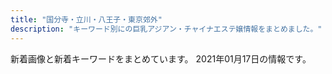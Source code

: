 ```yaml
---
title: "国分寺・立川・八王子・東京郊外"
description: "キーワード別にの巨乳アジアン・チャイナエステ嬢情報をまとめました。"
---
```


新着画像と新着キーワードをまとめています。
2021年01月17日の情報です。

<DmmAffiliateIns />
<KeywordTable
  shops={
    [
    {
        "name": "T-ARA",
        "url": "http://sunflower.jp.net/",
        "keywords": {
            "C": 8
        },
        "img_links": [
            "http://sunflower.jp.net/_src/50679310/wechatimg106_20200918135248989.jpg",
            "http://sunflower.jp.net/_src/50679302/wechatimg218_1.jpg",
            "http://sunflower.jp.net/_src/50679367/wechatimg218_1.jpg",
            "http://sunflower.jp.net/_src/51517605/wechatimg227_20210106131613623.jpg",
            "http://sunflower.jp.net/_src/50679322/slider1.jpg",
            "http://sunflower.jp.net/_src/50679363/wechatimg173.jpg",
            "http://sunflower.jp.net/_src/51517615/wechatimg226.jpg",
            "http://sunflower.jp.net/_src/50679332/navi_05.png",
            "http://sunflower.jp.net/_src/50679300/wechatimg442.jpg",
            "http://sunflower.jp.net/_src/51517608/wechatimg227_20210106131613623.jpg",
            "http://sunflower.jp.net/_src/50679370/wechatimg351_20201204202427412.jpg",
            "http://sunflower.jp.net/_src/50679387/cam.jpg",
            "http://sunflower.jp.net/_src/50679368/wechatimg218_1.jpg",
            "http://sunflower.jp.net/_src/50679298/wechatimg173.jpg",
            "http://sunflower.jp.net/_src/51517568/wechatimg227_20210106131613623.jpg",
            "http://sunflower.jp.net/_src/51763258/wechatimg47_20210113141651310.jpg",
            "http://sunflower.jp.net/_src/50679330/navi_04.png",
            "http://sunflower.jp.net/_src/50679323/slider2.jpg",
            "http://sunflower.jp.net/_src/50713036/wechatimg351_20201204202427412.jpg",
            "http://sunflower.jp.net/_src/51517592/wechatimg226.jpg",
            "http://sunflower.jp.net/_src/51763210/wechatimg226.jpg",
            "http://sunflower.jp.net/_src/50679376/wechatimg106_20200918135248989.jpg",
            "http://sunflower.jp.net/_src/50679328/navi_03.png",
            "http://sunflower.jp.net/_src/50679326/navi_02.png",
            "http://sunflower.jp.net/_src/51517609/wechatimg227_20210106131613623.jpg",
            "http://sunflower.jp.net/_src/50679365/wechatimg442.jpg",
            "http://sunflower.jp.net/_src/51763212/wechatimg47_20210113141651310.jpg",
            "http://sunflower.jp.net/_src/50713035/wechatimg351_20201204202427412.jpg",
            "http://sunflower.jp.net/_src/51763257/wechatimg47_20210113141651310.jpg",
            "http://sunflower.jp.net/_src/50679334/navi_06.png",
            "http://sunflower.jp.net/_src/50679369/wechatimg351_20201204202427412.jpg",
            "http://sunflower.jp.net/_src/50679324/navi_01.png",
            "http://sunflower.jp.net/_src/51517614/wechatimg226.jpg",
            "http://sunflower.jp.net/_src/50679385/wechatimg173.jpg",
            "http://sunflower.jp.net/_src/50679375/wechatimg106_20200918135248989.jpg",
            "http://sunflower.jp.net/_src/50679364/wechatimg173.jpg",
            "http://sunflower.jp.net/_src/50679366/wechatimg442.jpg",
            "http://sunflower.jp.net/_src/51763252/wechatimg47_20210113141651310.jpg"
        ],
        "station": "\u6771\u4e45\u7559\u7c73\u99c5\u897f\u53e3"
    },
    {
        "station": "\u82b1\u5c0f\u91d1\u4e95\u99c5\u5357\u53e3",
        "keywords": {
            "D": 2,
            "86": 1,
            "C": 1,
            "88": 2
        },
        "url": "http://sofia-es.tokyo/",
        "img_links": [
            "http://sofia-es.tokyo/images/gallery_03.jpg",
            "http://sofia-es.tokyo/images/index_06.jpg",
            "http://sofia-es.tokyo/uploads/1ec96f990e939733a393533a8d58a699.jpg",
            "http://sofia-es.tokyo/images/index_14.jpg",
            "http://sofia-es.tokyo/images/index_03.jpg",
            "http://sofia-es.tokyo/images/index_11.jpg",
            "http://sofia-es.tokyo/uploads/ecd62b76b1e56e66cb7bcb964da1ca22.jpg",
            "http://sofia-es.tokyo/images/girls_03.jpg",
            "http://sofia-es.tokyo/images/index_09.jpg",
            "http://sofia-es.tokyo/images/index_05.jpg",
            "http://sofia-es.tokyo/images/index_10.jpg",
            "http://sofia-es.tokyo/images/index_02.jpg",
            "http://sofia-es.tokyo/images/index_07.jpg",
            "http://sofia-es.tokyo/images/index_08.jpg",
            "http://sofia-es.tokyo/images/index_04.jpg",
            "http://sofia-es.tokyo/images/index_01.jpg",
            "http://sofia-es.tokyo/images/girls_13.jpg",
            "http://sofia-es.tokyo/uploads/ca177747885af42bd8197f68c498bcf8.jpg",
            "http://sofia-es.tokyo/images/index_15.jpg"
        ],
        "name": "SOFIA \uff5e\u30bd\u30d5\u30a3\u30a2\uff5e"
    },
    {
        "keywords": {
            "84": 16,
            "85": 64,
            "86": 4
        },
        "img_links": [
            "http://es-aroma.tokyo/wp-content/themes/template-salon2/images/campaign-bnr.png",
            "http://es-aroma.tokyo/wp-content/uploads/2018/01/1mmexport1517029271436-267x400.jpg",
            "http://es-aroma.tokyo/wp-content/uploads/2019/06/WeChat-Image_20190613133937.jpg",
            "http://es-aroma.tokyo/wp-content/uploads/2019/02/WeChat-Image_20190201215519.jpg",
            "http://es-aroma.tokyo/wp-content/uploads/2019/10/WeChat-Image_20191008130122-267x400.jpg",
            "http://es-aroma.tokyo/wp-content/uploads/2020/09/WeChat-Image_20200927221300.jpg",
            "http://es-aroma.tokyo/wp-content/uploads/2020/03/WeChat-Image_20200309134250.jpg",
            "http://es-aroma.tokyo/wp-content/uploads/2019/09/WeChat-Image_20190917145919.jpg",
            "http://es-aroma.tokyo/wp-content/uploads/2019/05/WeChat-Image_20190524171025.jpg",
            "http://es-aroma.tokyo/wp-content/uploads/2018/01/pickup1-267x400.jpg",
            "http://es-aroma.tokyo/wp-content/uploads/2019/12/BeautyPlus_20191229223539066_save-266x400.jpg",
            "http://es-aroma.tokyo/wp-content/uploads/2019/09/WeChat-Image_20190917145915.jpg",
            "http://es-aroma.tokyo/wp-content/themes/template-salon2/images/pickup-ttl.jpg",
            "http://es-aroma.tokyo/wp-content/uploads/2019/06/WeChat-Image_20190627174848.jpg",
            "http://es-aroma.tokyo/wp-content/uploads/2019/11/WeChat-Image_20191109113420.jpg",
            "http://es-aroma.tokyo/wp-content/uploads/2020/12/WeChat-Image_20201224193413.jpg",
            "http://es-aroma.tokyo/wp-content/uploads/2019/03/WeChat-Image_20190410144129-500x750.jpg",
            "http://es-aroma.tokyo/wp-content/themes/template-salon2/images/news-ttl.jpg",
            "http://es-aroma.tokyo/wp-content/uploads/2019/03/WeChat-Image_20190410144129.jpg",
            "http://es-aroma.tokyo/wp-content/uploads/2018/01/pickup7-266x400.jpg",
            "http://es-aroma.tokyo/wp-content/uploads/2021/01/WeChat-Image_20210107221401-267x400.jpg",
            "http://es-aroma.tokyo/wp-content/uploads/2019/08/WeChat-Image_20190808180230.jpg",
            "http://es-aroma.tokyo/wp-content/themes/template-salon2/images/main-img2.jpg",
            "http://es-aroma.tokyo/wp-content/uploads/2020/10/WeChat-Image_20201022153341.jpg",
            "http://es-aroma.tokyo/wp-content/uploads/2019/03/WeChat-Image_20190322161044-e1556000755758.jpg",
            "http://es-aroma.tokyo/wp-content/uploads/2020/10/WeChat-Image_20201026115623.jpg",
            "http://es-aroma.tokyo/wp-content/uploads/2019/03/WeChat-Image_20190322161044-980x1285.jpg",
            "http://es-aroma.tokyo/wp-content/uploads/2020/11/WeChat-Image_20201121223013.jpg",
            "http://es-aroma.tokyo/wp-content/uploads/2019/12/BeautyPlus_20191229223539066_save.jpg",
            "http://es-aroma.tokyo/wp-content/uploads/2020/11/mmexport1605007378499.jpg",
            "http://es-aroma.tokyo/wp-content/themes/template-salon2/images/main-img3.jpg",
            "http://es-aroma.tokyo/wp-content/uploads/2019/07/WeChat-Image_20190714212609.jpg",
            "http://es-aroma.tokyo/wp-content/uploads/2018/01/01-267x400.jpg",
            "http://es-aroma.tokyo/wp-content/uploads/2019/04/WeChat-Image_20190411151611.jpg",
            "http://es-aroma.tokyo/wp-content/uploads/2020/12/WeChat-Image_20201224193420.jpg",
            "http://es-aroma.tokyo/wp-content/uploads/2019/07/WeChat-Image_20190724131251.jpg",
            "http://es-aroma.tokyo/wp-content/uploads/2019/09/WeChat-Image_20190917145923.jpg",
            "http://es-aroma.tokyo/wp-content/uploads/2019/08/WeChat-Image_20190826193316.jpg",
            "http://es-aroma.tokyo/wp-content/uploads/2020/12/WeChat-Image_20201224193425.jpg",
            "http://es-aroma.tokyo/wp-content/uploads/2019/06/WeChat-Image_20190603163135.jpg",
            "http://es-aroma.tokyo/wp-content/uploads/2019/06/WeChat-Image_20190603163147.jpg",
            "http://es-aroma.tokyo/wp-content/uploads/2020/08/WeChat-Image_20200825210507.jpg",
            "http://es-aroma.tokyo/wp-content/uploads/2020/12/WeChat-Image_20201211154852.jpg",
            "http://es-aroma.tokyo/wp-content/uploads/2019/07/WeChat-Image_20190724131259.jpg",
            "http://es-aroma.tokyo/wp-content/themes/template-salon2/images/message-hd.jpg",
            "http://es-aroma.tokyo/wp-content/uploads/2019/02/WeChat-Image_20190201215525.jpg",
            "http://es-aroma.tokyo/wp-content/uploads/2019/09/WeChat-Image_20190904115149.jpg",
            "http://es-aroma.tokyo/wp-content/uploads/2019/01/3628646e3e3b10f161d4a2a372b0d27e-1.png",
            "http://es-aroma.tokyo/wp-content/uploads/2020/12/WeChat-Image_20201211154907.jpg",
            "http://es-aroma.tokyo/wp-content/uploads/2020/02/WeChat-Image_20200205163538.jpg",
            "http://es-aroma.tokyo/wp-content/themes/template-salon2/images/noimg.jpg",
            "http://es-aroma.tokyo/wp-content/themes/template-salon2/images/newface-ttl.jpg",
            "http://es-aroma.tokyo/wp-content/uploads/2020/12/WeChat-Image_20201211154911.jpg",
            "http://es-aroma.tokyo/wp-content/uploads/2019/07/WeChat-Image_20190724131255.jpg",
            "http://es-aroma.tokyo/wp-content/themes/template-salon2/images/main-img1.jpg",
            "http://es-aroma.tokyo/wp-content/uploads/2018/01/miho1-267x400.jpg",
            "http://es-aroma.tokyo/wp-content/uploads/2019/04/WeChat-Image_20190411151618-286x400.jpg",
            "http://es-aroma.tokyo/wp-content/uploads/2019/10/WeChat-Image_20191008130122.jpg",
            "http://es-aroma.tokyo/wp-content/uploads/2018/07/mmexport1531561329219-267x400.jpg",
            "http://es-aroma.tokyo/wp-content/uploads/2019/04/WeChat-Image_20190411151618-e1556001274541.jpg",
            "http://es-aroma.tokyo/wp-content/themes/template-salon2/images/info.png",
            "http://es-aroma.tokyo/wp-content/uploads/2020/11/mmexport1605007378499-369x400.jpg",
            "http://es-aroma.tokyo/wp-content/uploads/2020/10/WeChat-Image_20201002174908.jpg",
            "http://es-aroma.tokyo/wp-content/uploads/2018/06/1mmexport1530005625624-267x400.jpg",
            "http://es-aroma.tokyo/wp-content/uploads/2020/03/WeChat-Image_20200309134250-267x400.jpg",
            "http://es-aroma.tokyo/wp-content/uploads/2019/08/WeChat-Image_20190808180237.jpg",
            "http://es-aroma.tokyo/wp-content/uploads/2019/02/WeChat-Image_20190201215531.jpg",
            "http://es-aroma.tokyo/wp-content/uploads/2020/11/WeChat-Image_20201121191958.jpg",
            "http://es-aroma.tokyo/wp-content/uploads/2019/08/WeChat-Image_20190808180223.jpg",
            "http://es-aroma.tokyo/wp-content/uploads/2019/02/aromaspa.jpg",
            "http://es-aroma.tokyo/wp-content/uploads/2018/01/1mmexport1517029294486-267x400.jpg",
            "http://es-aroma.tokyo/wp-content/uploads/2020/08/WeChat-Image_20200825210507-267x400.jpg",
            "http://es-aroma.tokyo/wp-content/uploads/2021/01/WeChat-Image_20210107221401.jpg"
        ],
        "name": "\u30a2\u30ed\u30de\u30b9\u30d1",
        "url": "http://es-aroma.tokyo/",
        "station": "JR\u516b\u738b\u5b50\u99c5\u5317\u53e3"
    },
    {
        "name": "J-ONE -\u30b8\u30a7\u30a4\u30ef\u30f3-",
        "keywords": {
            "C": 2,
            "88": 1,
            "87": 1,
            "90": 1,
            "E": 1
        },
        "img_links": [
            "http://j-one.est888.com/css/nav/nav-003.jpg",
            "http://j-one.est888.com/css/tel.png",
            "http://j-one.est888.com/css/nav/nav-005.jpg",
            "http://j-one.est888.com/css/nav/nav-006.jpg",
            "http://j-one.est888.com/css/staff/staff01.jpg",
            "http://j-one.est888.com/css/nav/nav-001.jpg",
            "http://j-one.est888.com/css/staff/staff02.jpg",
            "http://j-one.est888.com/css/baner.jpg",
            "http://j-one.est888.com/css/staff/staff03.jpg",
            "http://j-one.est888.com/css/osusume02.jpg",
            "http://j-one.est888.com/css/nav/nav-002.jpg",
            "http://j-one.est888.com/css/cam01.jpg",
            "http://j-one.est888.com/css/top-left02.jpg",
            "http://j-one.est888.com/css/nav/nav-004.jpg"
        ],
        "station": "\u4eac\u738b\u516b\u738b\u5b50\u99c5",
        "url": "http://j-one.est888.com/"
    },
    {
        "img_links": [
            "http://www.moe-es.link/images/info.jpg",
            "http://www.moe-es.link/images/int2.jpg",
            "http://www.moe-es.link/images/int1.jpg",
            "http://www.moe-es.link/images/staff_t.jpg",
            "http://www.moe-es.link/images/sys1.jpg",
            "http://www.moe-es.link/images/sys2.jpg",
            "http://www.moe-es.link/images/news.jpg",
            "http://www.moe-es.link/img/yuyu1.jpg",
            "http://www.moe-es.link/img/mayumi1.jpg",
            "http://www.moe-es.link/images/head.jpg",
            "http://www.moe-es.link/img/momoe1.jpg",
            "http://www.moe-es.link/images/3.jpg",
            "http://www.moe-es.link/images/1.jpg",
            "http://www.moe-es.link/images/2.jpg",
            "http://www.moe-es.link/images/interior_t.jpg"
        ],
        "url": "http://www.moe-es.link/",
        "keywords": {},
        "name": "\u840c",
        "station": "JR\u516b\u738b\u5b50\u99c5\u5317\u53e3"
    },
    {
        "name": "\u7652\u3057\u306e\u5929\u4f7f",
        "url": "http://anntrizumu.xyz/",
        "img_links": [
            "http://anntrizumu.xyz/uploads/201218/1-20121Q31611C3.jpg",
            "http://www.anntrizumu.xyz/uploads/201218/1-20121Q3152V13.jpg",
            "http://www.anntrizumu.xyz/picture/totop_04.png",
            "http://anntrizumu.xyz/picture/room2.jpg",
            "http://anntrizumu.xyz/uploads/201221/1-2012211K12C13.jpg",
            "http://anntrizumu.xyz/uploads/201221/1-2012211P04Ib.jpg",
            "http://www.anntrizumu.xyz/uploads/201218/1-20121Q31611C3.jpg",
            "http://anntrizumu.xyz/uploads/210107/1-21010FT500142.jpg",
            "http://www.anntrizumu.xyz/uploads/201218/1-20121Q3154EE.jpg",
            "http://anntrizumu.xyz/picture/totop_04.png",
            "http://anntrizumu.xyz/uploads/201218/1-20121Q3152V13.jpg",
            "http://anntrizumu.xyz/uploads/201218/1-20121Q3154EE.jpg",
            "http://anntrizumu.xyz/uploads/201221/1-2012211J921K2.jpg",
            "http://anntrizumu.xyz/picture/room1.jpg",
            "http://www.anntrizumu.xyz/picture/img.site-builder.jpg",
            "http://anntrizumu.xyz/picture/img.site-builder.jpg",
            "http://www.anntrizumu.xyz/picture/head.jpg",
            "http://anntrizumu.xyz/picture/head.jpg",
            "http://anntrizumu.xyz/picture/room3.jpg"
        ],
        "keywords": {},
        "station": "JR\u7acb\u5ddd\u99c5\u5357\u53e3"
    },
    {
        "station": "JR\u56fd\u5206\u5bfa\u99c5\u5357\u53e3",
        "img_links": [
            "http://www.relax-aster.com/css/tel01.png",
            "http://www.relax-aster.com/css/nav/nav-003.jpg",
            "http://www.relax-aster.com/css/staff/staff02-a.jpg",
            "http://www.relax-aster.com/css/staff/staff003-a.jpg",
            "http://www.relax-aster.com/css/staff/staff003.jpg",
            "http://www.relax-aster.com/css/nav/nav-006.jpg",
            "http://www.relax-aster.com/css/staff/staff005-a.jpg",
            "http://www.relax-aster.com/css/staff/staff005.jpg",
            "http://www.relax-aster.com/css/nav/nav-005.jpg",
            "http://www.relax-aster.com/css/staff/staff0001-a.jpg",
            "http://www.relax-aster.com/css/top-left003.jpg",
            "http://www.relax-aster.com/css/staff/staff0001-b.jpg",
            "http://www.relax-aster.com/css/staff/staff08-a.jpg",
            "http://www.relax-aster.com/css/staff/staff08.jpg",
            "http://www.relax-aster.com/css/staff/staff06-a.jpg",
            "http://www.relax-aster.com/css/staff/staff04-a.jpg",
            "http://www.relax-aster.com/css/osusume09.jpg",
            "http://www.relax-aster.com/css/staff/staff10-a.jpg",
            "http://www.relax-aster.com/css/staff/staff007-a.jpg",
            "http://www.relax-aster.com/css/staff/staff02.jpg",
            "http://www.relax-aster.com/css/baner06.jpg",
            "http://www.relax-aster.com/css/staff/staff09.jpg",
            "http://www.relax-aster.com/css/staff/staff0007.jpg",
            "http://www.relax-aster.com/css/staff/staff10.jpg",
            "http://www.relax-aster.com/css/staff/staff007-b.jpg",
            "http://www.relax-aster.com/css/staff/staff00001.jpg",
            "http://www.relax-aster.com/css/nav/nav-002.jpg",
            "http://www.relax-aster.com/css/nav/nav-001.jpg",
            "http://www.relax-aster.com/css/nav/nav-004.jpg",
            "http://www.relax-aster.com/css/staff/staff006.jpg",
            "http://www.relax-aster.com/css/staff/staff09-a.jpg",
            "http://www.relax-aster.com/css/staff/staff04.jpg"
        ],
        "name": "\u30a2\u30b9\u30bf\u30fc",
        "keywords": {
            "89": 8,
            "D": 10,
            "90": 2
        },
        "url": "http://www.relax-aster.com/"
    },
    {
        "url": "http://yasurakukaori.xyz/index.html",
        "name": "\u685c",
        "keywords": {},
        "station": "JR\u516b\u738b\u5b50\u99c5\u5357\u53e3",
        "img_links": []
    },
    {
        "url": "http://aloha-massage.work/",
        "img_links": [
            "http://aloha-massage.work/sp/img/pic.jpg",
            "http://aloha-massage.work/sp/img/sta2.png",
            "http://aloha-massage.work/img/st3.png",
            "http://aloha-massage.work/img/link-4.png",
            "http://aloha-massage.work/img/nos.png",
            "http://aloha-massage.work/img/sta6.png",
            "http://aloha-massage.work/img/mo.png",
            "http://aloha-massage.work/img/link-2.png",
            "http://aloha-massage.work/sp/img/botton.jpg",
            "http://aloha-massage.work/sp/img/info.jpg",
            "http://aloha-massage.work/sp/img/tel.jpg",
            "http://aloha-massage.work/img/st4.png",
            "http://aloha-massage.work/img/link-3.png",
            "http://aloha-massage.work/sp/img/time.jpg",
            "http://aloha-massage.work/img/st2.png",
            "http://aloha-massage.work/sp/img/sys.jpg",
            "http://aloha-massage.work/img/st6.png",
            "http://aloha-massage.work/sp/img/cam.jpg",
            "http://aloha-massage.work/sp/img/t-t.jpg",
            "http://aloha-massage.work/sp/img/p3.png",
            "http://aloha-massage.work/sp/img/sta3.png",
            "http://aloha-massage.work/img/link-1.png",
            "http://aloha-massage.work/img/st1.png",
            "http://aloha-massage.work/img/sta3.png",
            "http://aloha-massage.work/sp/img/pc.jpg",
            "http://aloha-massage.work/sp/img/add2.jpg",
            "http://aloha-massage.work/sp/img/sta1.png",
            "http://aloha-massage.work/img/sta2.png",
            "http://aloha-massage.work/sp/img/p2.png",
            "http://aloha-massage.work/img/bottom.png",
            "http://aloha-massage.work/sp/img/sta6.png",
            "http://aloha-massage.work/img/head-sys.jpg",
            "http://aloha-massage.work/sp/img/t-r.jpg",
            "http://aloha-massage.work/sp/img/sta4.png",
            "http://aloha-massage.work/img/sta4.png",
            "http://aloha-massage.work/img/sta1.png",
            "http://aloha-massage.work/img/campain.jpg",
            "http://aloha-massage.work/sp/img/add.jpg",
            "http://aloha-massage.work/sp/img/tel2.jpg",
            "http://aloha-massage.work/img/head.png",
            "http://aloha-massage.work/sp/img/p6.png",
            "http://aloha-massage.work/sp/img/tit.jpg",
            "http://aloha-massage.work/sp/img/t-s.jpg",
            "http://aloha-massage.work/sp/img/t-a.jpg",
            "http://aloha-massage.work/sp/img/t-o.jpg"
        ],
        "station": "\u4e45\u7c73\u5ddd\u99c5\u5357\u53e3",
        "name": "\u30a2\u30ed\u30cf",
        "keywords": {
            "89": 2,
            "F": 1,
            "87": 4,
            "88": 2,
            "C": 13,
            "E": 2,
            "86": 2,
            "D": 2
        }
    },
    {
        "name": "\u30d2\u30e4\u30b7\u30f3\u30b9",
        "station": "JR\u65b0\u79cb\u6d25\u99c5",
        "url": "http://hiyashinsu.jpn.mn/",
        "img_links": [
            "http://hiyashinsu.jpn.mn/images/end.png",
            "http://hiyashinsu.jpn.mn/images/s_face.png",
            "http://hiyashinsu.jpn.mn/photos/sites/78/2020/11/2020110203121011.jpg",
            "http://hiyashinsu.jpn.mn/photos/sites/78/2019/06/2019060211382996.jpg",
            "http://hiyashinsu.jpn.mn/images/news_bj1.png",
            "http://hiyashinsu.jpn.mn/photos/sites/78/2019/06/201906021138291.jpg",
            "http://hiyashinsu.jpn.mn/photos/sites/78/2019/06/2019060719161794.jpg",
            "http://hiyashinsu.jpn.mn/images/s_news.png",
            "http://hiyashinsu.jpn.mn/photos/sites/78/2019/06/2019060719161762.jpg",
            "http://hiyashinsu.jpn.mn/images/staff0.jpg",
            "http://hiyashinsu.jpn.mn/images/news_bj3.png",
            "http://hiyashinsu.jpn.mn/photos/sites/78/2020/08/202008030627519.jpg",
            "http://hiyashinsu.jpn.mn/photos/sites/78/2019/06/2019060211383050.jpg",
            "http://hiyashinsu.jpn.mn/images/s_staff.png",
            "http://hiyashinsu.jpn.mn/images/info.png",
            "http://hiyashinsu.jpn.mn/photos/sites/78/2020/11/2020110203101458.jpg",
            "http://hiyashinsu.jpn.mn/images/top.jpg",
            "http://hiyashinsu.jpn.mn/photos/sites/78/2019/06/2019060211383082.jpg"
        ],
        "keywords": {
            "C": 20,
            "85": 6,
            "88": 3,
            "87": 6,
            "D": 27,
            "86": 12,
            "83": 3
        }
    },
    {
        "img_links": [
            "http://lovehoney.estx.net/images/4.jpg",
            "http://lovehoney.estx.net/images/index_07.jpg",
            "http://lovehoney.estx.net/images/staff_10.jpg",
            "http://lovehoney.estx.net/images/1.jpg",
            "http://lovehoney.estx.net/staff/2/1.jpg",
            "http://lovehoney.estx.net/staff/3/1.jpg",
            "http://lovehoney.estx.net/images/index_09.jpg",
            "http://lovehoney.estx.net/images/index_12.jpg",
            "http://lovehoney.estx.net/images/index_13.jpg",
            "http://lovehoney.estx.net/images/index_02.jpg",
            "http://lovehoney.estx.net/images/index_08.jpg",
            "http://lovehoney.estx.net/staff/4/1.jpg",
            "http://lovehoney.estx.net/images/index_04.jpg",
            "http://lovehoney.estx.net/images/index_05.jpg",
            "http://lovehoney.estx.net/images/3.jpg",
            "http://lovehoney.estx.net/images/index_14.jpg",
            "http://lovehoney.estx.net/images/index_10.jpg",
            "http://lovehoney.estx.net/images/2.jpg",
            "http://lovehoney.estx.net/images/index_17.jpg",
            "http://lovehoney.estx.net/staff/1/1.jpg",
            "http://lovehoney.estx.net/images/index_06.jpg",
            "http://lovehoney.estx.net/images/index2_12.jpg"
        ],
        "keywords": {},
        "url": "http://lovehoney.estx.net/",
        "station": "JR\u56fd\u5206\u5bfa\u99c5\u5357\u53e3",
        "name": "Love Honey \uff5e\u30e9\u30d6\u30cf\u30cb\u30fc\uff5e"
    },
    {
        "station": "JR\u516b\u738b\u5b50\u99c5\u5317\u53e3",
        "name": "\u512a\u59eb",
        "img_links": [
            "http://www.yuki.iesjp.com/files/003-03.jpg",
            "http://www.yuki.iesjp.com/files/004-03.jpg",
            "http://www.yuki.iesjp.com/files/003-02.jpg",
            "http://www.yuki.iesjp.com/files/003.jpg",
            "http://www.yuki.iesjp.com/images/shop/s4.jpg",
            "http://www.yuki.iesjp.com/images/shop/s3.jpg",
            "http://www.yuki.iesjp.com/images/mobile.jpg",
            "http://www.yuki.iesjp.com/images/shop/s6.jpg",
            "http://www.yuki.iesjp.com/images/shop/s8.jpg",
            "http://www.yuki.iesjp.com/files/001.jpg",
            "http://www.yuki.iesjp.com/files/002.jpg",
            "http://www.yuki.iesjp.com/images/line.png",
            "http://www.yuki.iesjp.com/images/r3.jpg",
            "http://www.yuki.iesjp.com/images/shop/s1.jpg",
            "http://www.yuki.iesjp.com/files/001-03.jpg",
            "http://www.yuki.iesjp.com/files/002-03.jpg",
            "http://www.yuki.iesjp.com/images/shop/s5.jpg",
            "http://www.yuki.iesjp.com/images/shop/s7.jpg",
            "http://www.yuki.iesjp.com/files/001-02.jpg",
            "http://www.yuki.iesjp.com/files/002-02.jpg",
            "http://www.yuki.iesjp.com/files/004-02.jpg",
            "http://www.yuki.iesjp.com/images/shop/s2.jpg",
            "http://www.yuki.iesjp.com/files/004.jpg"
        ],
        "url": "http://www.yuki.iesjp.com/",
        "keywords": {
            "D": 16,
            "87": 8,
            "86": 8,
            "C": 12
        }
    },
    {
        "img_links": [
            "http://jasmine-mizonokuti.xyz/_src/49907120/wechatimg359.jpg",
            "http://jasmine-mizonokuti.xyz/_src/51544404/wechatimg237.jpg",
            "http://jasmine-mizonokuti.xyz/_src/50946587/wechatimg51.jpg",
            "http://jasmine-mizonokuti.xyz/_src/49907166/wechatimg373_20201110163749827.jpg",
            "http://jasmine-mizonokuti.xyz/_src/50178612/wechatimg468.jpg",
            "http://jasmine-mizonokuti.xyz/_src/49907152/cam.jpg",
            "http://jasmine-mizonokuti.xyz/_src/49907151/cam.jpg",
            "http://jasmine-mizonokuti.xyz/_src/49907100/_k3_4082.jpg",
            "http://jasmine-mizonokuti.xyz/_src/50946591/wechatimg52_20201213155032960.jpg",
            "http://jasmine-mizonokuti.xyz/_src/50946585/wechatimg50_20201213155033017.jpg",
            "http://jasmine-mizonokuti.xyz/_src/50178615/wechatimg470.jpg",
            "http://jasmine-mizonokuti.xyz/_src/49907124/wechatimg358_20201110163749697.jpg",
            "http://jasmine-mizonokuti.xyz/_src/51095155/wechatimg26_20201219135529268.jpg",
            "http://jasmine-mizonokuti.xyz/_src/49907108/wechatimg335.jpg",
            "http://jasmine-mizonokuti.xyz/_src/49907122/wechatimg359.jpg",
            "http://jasmine-mizonokuti.xyz/_src/50937617/wechatimg468.jpg",
            "http://jasmine-mizonokuti.xyz/_src/51095144/wechatimg24_20201219135529245.jpg",
            "http://jasmine-mizonokuti.xyz/_src/49907167/wechatimg373_20201110163749827.jpg",
            "http://jasmine-mizonokuti.xyz/_src/49907106/wechatimg334.jpg",
            "http://jasmine-mizonokuti.xyz/_src/51095153/wechatimg26_20201219135529268.jpg",
            "http://jasmine-mizonokuti.xyz/_src/51544405/wechatimg237.jpg",
            "http://jasmine-mizonokuti.xyz/_src/51095143/wechatimg21_20201219135358637.jpg",
            "http://jasmine-mizonokuti.xyz/_src/49907168/wechatimg373_20201110163749827.jpg",
            "http://jasmine-mizonokuti.xyz/_src/51095152/wechatimg24_20201219135529245.jpg",
            "http://jasmine-mizonokuti.xyz/_src/50178613/wechatimg468.jpg",
            "http://jasmine-mizonokuti.xyz/_src/51544402/wechatimg236.jpg",
            "http://jasmine-mizonokuti.xyz/_src/50178617/wechatimg470.jpg",
            "http://jasmine-mizonokuti.xyz/_src/51544403/wechatimg237.jpg",
            "http://jasmine-mizonokuti.xyz/_src/49907121/wechatimg359.jpg",
            "http://jasmine-mizonokuti.xyz/_src/51095147/wechatimg21_20201219135358637.jpg",
            "http://jasmine-mizonokuti.xyz/_src/49907113/wechatimg336_20201110163749790.jpg",
            "http://jasmine-mizonokuti.xyz/_src/51544391/wechatimg232.jpg",
            "http://jasmine-mizonokuti.xyz/_src/49907116/wechatimg335.jpg",
            "http://jasmine-mizonokuti.xyz/_src/51095154/wechatimg26_20201219135529268.jpg",
            "http://jasmine-mizonokuti.xyz/_src/49907128/wechatimg373_20201111130258474.jpg",
            "http://jasmine-mizonokuti.xyz/_src/49993532/navinavi_01.png",
            "http://jasmine-mizonokuti.xyz/_src/51544397/wechatimg232.jpg",
            "http://jasmine-mizonokuti.xyz/_src/49907109/wechatimg335.jpg",
            "http://jasmine-mizonokuti.xyz/_src/49907125/wechatimg358_20201110163749697.jpg",
            "http://jasmine-mizonokuti.xyz/_src/49907102/wechatimg198_20190126093224863.jpg",
            "http://jasmine-mizonokuti.xyz/_src/51544398/wechatimg232.jpg",
            "http://jasmine-mizonokuti.xyz/_src/50946590/wechatimg52_20201213155032960.jpg",
            "http://jasmine-mizonokuti.xyz/_src/50178609/wechatimg469.jpg",
            "http://jasmine-mizonokuti.xyz/_src/49907112/wechatimg335.jpg",
            "http://jasmine-mizonokuti.xyz/_src/51095145/wechatimg26_20201219135529268.jpg",
            "http://jasmine-mizonokuti.xyz/_src/49907117/wechatimg336_20201110163749790.jpg",
            "http://jasmine-mizonokuti.xyz/_src/49907131/img20201213114555854755.png",
            "http://jasmine-mizonokuti.xyz/_src/51095148/wechatimg21_20201219135358637.jpg",
            "http://jasmine-mizonokuti.xyz/_src/50946583/wechatimg50_20201213155033017.jpg",
            "http://jasmine-mizonokuti.xyz/_src/50178603/wechatimg51.jpg",
            "http://jasmine-mizonokuti.xyz/_src/51544399/wechatimg232.jpg",
            "http://jasmine-mizonokuti.xyz/_src/50937641/wechatimg52_20201213155032960.jpg",
            "http://jasmine-mizonokuti.xyz/_src/50946584/wechatimg50_20201213155033017.jpg",
            "http://jasmine-mizonokuti.xyz/_src/51095150/wechatimg24_20201219135529245.jpg",
            "http://jasmine-mizonokuti.xyz/_src/49907118/wechatimg373_20201111130258474.jpg",
            "http://jasmine-mizonokuti.xyz/_src/50178610/wechatimg469.jpg",
            "http://jasmine-mizonokuti.xyz/_src/49907172/slider3_20201209160139119.jpg",
            "http://jasmine-mizonokuti.xyz/_src/49907123/wechatimg358_20201110163749697.jpg",
            "http://jasmine-mizonokuti.xyz/_src/50178614/wechatimg468.jpg",
            "http://jasmine-mizonokuti.xyz/_src/51544400/wechatimg236.jpg",
            "http://jasmine-mizonokuti.xyz/_src/50946586/wechatimg51.jpg",
            "http://jasmine-mizonokuti.xyz/_src/51544401/wechatimg236.jpg",
            "http://jasmine-mizonokuti.xyz/_src/49907115/wechatimg334.jpg",
            "http://jasmine-mizonokuti.xyz/_src/49907142/slider5_20201209160139125.jpg",
            "http://jasmine-mizonokuti.xyz/_src/51544393/wechatimg237.jpg",
            "http://jasmine-mizonokuti.xyz/_src/50178611/wechatimg469.jpg",
            "http://jasmine-mizonokuti.xyz/_src/49907104/wechatimg335.jpg",
            "http://jasmine-mizonokuti.xyz/_src/49907107/wechatimg334.jpg",
            "http://jasmine-mizonokuti.xyz/_src/51544392/wechatimg236.jpg",
            "http://jasmine-mizonokuti.xyz/_src/50946589/wechatimg52_20201213155032960.jpg",
            "http://jasmine-mizonokuti.xyz/_src/51095151/wechatimg24_20201219135529245.jpg",
            "http://jasmine-mizonokuti.xyz/_src/49907114/wechatimg336_20201110163749790.jpg",
            "http://jasmine-mizonokuti.xyz/_src/50937618/wechatimg468.jpg",
            "http://jasmine-mizonokuti.xyz/_src/50946588/wechatimg51.jpg",
            "http://jasmine-mizonokuti.xyz/_src/50178602/wechatimg50_20201213155033017.jpg",
            "http://jasmine-mizonokuti.xyz/_src/49907174/slider1_20201209160139057.jpg",
            "http://jasmine-mizonokuti.xyz/_src/49993539/navinavi_02.png",
            "http://jasmine-mizonokuti.xyz/_src/49907173/slider2_20201209160139115.jpg",
            "http://jasmine-mizonokuti.xyz/_src/50178616/wechatimg470.jpg",
            "http://jasmine-mizonokuti.xyz/_src/51095149/wechatimg21_20201219135358637.jpg"
        ],
        "station": "\u4e45\u7c73\u5ddd\u99c5\u5357\u53e3",
        "keywords": {},
        "url": "http://jasmine-mizonokuti.xyz/",
        "name": "\u59eb"
    },
    {
        "name": "\u697d\u5712",
        "keywords": {
            "85": 4,
            "88": 4,
            "87": 24,
            "D": 28,
            "C": 4
        },
        "station": "\u4eac\u738b\u516b\u738b\u5b50\u99c5\u4e2d\u592e\u53e3",
        "img_links": [
            "http://www.rakuen.esjp.info/files/007.jpg",
            "http://www.rakuen.esjp.info/files/002-02.jpg",
            "http://www.rakuen.esjp.info/images/backBtn.png",
            "http://www.rakuen.esjp.info/files/006-03.jpg",
            "http://www.rakuen.esjp.info/images/btnTop.png",
            "http://www.rakuen.esjp.info/images/barAccess.png",
            "http://www.rakuen.esjp.info/images/barProfile.png",
            "http://www.rakuen.esjp.info/images/barTherapist.png",
            "http://www.rakuen.esjp.info/files/006-02.jpg",
            "http://www.rakuen.esjp.info/images/time.png",
            "http://www.rakuen.esjp.info/files/002-03.jpg",
            "http://www.rakuen.esjp.info/files/007-02.jpg",
            "http://www.rakuen.esjp.info/files/005-02.jpg",
            "http://www.rakuen.esjp.info/files/008-02.jpg",
            "http://www.rakuen.esjp.info/files/005.jpg",
            "http://www.rakuen.esjp.info/files/001.jpg",
            "http://www.rakuen.esjp.info/files/004-02.jpg",
            "http://www.rakuen.esjp.info/images/contentBottom.jpg",
            "http://www.rakuen.esjp.info/images/barLink.png",
            "http://www.rakuen.esjp.info/files/004.jpg",
            "http://www.rakuen.esjp.info/files/003.jpg",
            "http://www.rakuen.esjp.info/files/002.jpg",
            "http://www.rakuen.esjp.info/files/003-02.jpg",
            "http://www.rakuen.esjp.info/images/barRecruit.png",
            "http://www.rakuen.esjp.info/images/barSystem.png",
            "http://www.rakuen.esjp.info/files/006.jpg",
            "http://www.rakuen.esjp.info/images/barSchedule.png",
            "http://www.rakuen.esjp.info/files/008-03.jpg",
            "http://www.rakuen.esjp.info/images/header.png",
            "http://www.rakuen.esjp.info/files/008.jpg",
            "http://www.rakuen.esjp.info/files/007-03.jpg",
            "http://www.rakuen.esjp.info/images/barProfileSche.png",
            "http://www.rakuen.esjp.info/files/001-03.jpg",
            "http://www.rakuen.esjp.info/files/001-02.jpg",
            "http://www.rakuen.esjp.info/files/004-03.jpg",
            "http://www.rakuen.esjp.info/files/003-03.jpg",
            "http://www.rakuen.esjp.info/files/005-03.jpg",
            "http://www.rakuen.esjp.info/images/concept.png"
        ],
        "url": "http://www.rakuen.esjp.info/"
    },
    {
        "url": "http://lucky.sphere.sc/",
        "keywords": {
            "87": 24,
            "D": 36,
            "E": 24,
            "85": 24,
            "83": 48,
            "C": 48
        },
        "img_links": [
            "http://lucky.sphere.sc/2/uploadimg/1589888939.jpg",
            "http://lucky.sphere.sc/2/uploadimg/1565558725.jpg",
            "http://lucky.sphere.sc/int1.png",
            "http://lucky.sphere.sc/dozdLZQPkhPUwC2.png",
            "http://lucky.sphere.sc/2/uploadimg/1593756884.jpg",
            "http://lucky.sphere.sc/2/uploadimg/1593756798.jpg",
            "http://lucky.sphere.sc/2/uploadimg/1597029716.jpg",
            "http://lucky.sphere.sc/2/uploadimg/1574764277.jpg",
            "http://lucky.sphere.sc/2/uploadimg/1596225793.jpg",
            "https://LUCKY.pwchp.com/images/vis_theptframe.png",
            "http://lucky.sphere.sc/2/uploadimg/1565950572.jpg",
            "http://lucky.sphere.sc/vis_theptframe.png"
        ],
        "name": "LUCKY",
        "station": "JR\u7acb\u5ddd\u99c5\u5357\u53e3"
    },
    {
        "url": "http://www.bali.mensnv.com/",
        "img_links": [
            "http://www.bali.mensnv.com/sp/menu/staff.jpg",
            "http://www.bali.mensnv.com/sp/images/pc.jpg",
            "http://www.bali.mensnv.com/files/010.jpg",
            "http://www.bali.mensnv.com/images/sys2.png",
            "http://www.bali.mensnv.com/sp/images/footer.jpg",
            "http://www.bali.mensnv.com/images/staff_t.png",
            "http://www.bali.mensnv.com/files/001.jpg",
            "http://www.bali.mensnv.com/images/concept.jpg",
            "http://www.bali.mensnv.com/files/008.jpg",
            "http://www.bali.mensnv.com/sp/images/link_t.jpg",
            "http://www.bali.mensnv.com/files/007-02.jpg",
            "http://www.bali.mensnv.com/sp/images/time.jpg",
            "http://www.bali.mensnv.com/images/head.jpg",
            "http://www.bali.mensnv.com/files/009.jpg",
            "http://www.bali.mensnv.com/images/rec1.png",
            "http://www.bali.mensnv.com/sp/images/news.jpg",
            "http://www.bali.mensnv.com/files/006-02.jpg",
            "http://www.bali.mensnv.com/images/interior_t.png",
            "http://www.bali.mensnv.com/sp/images/interior_t.jpg",
            "http://www.bali.mensnv.com/sp/images/topgirl.jpg",
            "http://www.bali.mensnv.com/files/004.jpg",
            "http://www.bali.mensnv.com/files/006.jpg",
            "http://www.bali.mensnv.com/images/sm.jpg",
            "http://www.bali.mensnv.com/sp/images/top.jpg",
            "http://www.bali.mensnv.com/images/int2.png",
            "http://www.bali.mensnv.com/files/004-02.jpg",
            "http://www.bali.mensnv.com/images/sys3.png",
            "http://www.bali.mensnv.com/sp/images/newsb.jpg",
            "http://www.bali.mensnv.com/files/003-02.jpg",
            "http://www.bali.mensnv.com/sp/images/head.jpg",
            "http://www.bali.mensnv.com/images/int1.png",
            "http://www.bali.mensnv.com/files/003.jpg",
            "http://www.bali.mensnv.com/files/007.jpg",
            "http://www.bali.mensnv.com/images/line.png",
            "http://www.bali.mensnv.com/images/mobile.jpg",
            "http://www.bali.mensnv.com/files/001-02.jpg",
            "http://www.bali.mensnv.com/images/link_t.png",
            "http://www.bali.mensnv.com/files/008-02.jpg",
            "http://www.bali.mensnv.com/images/rec2.png",
            "http://www.bali.mensnv.com/images/ta.jpg",
            "http://www.bali.mensnv.com/files/010-02.jpg",
            "http://www.bali.mensnv.com/sp/images/tel.jpg",
            "http://www.bali.mensnv.com/sp/images/staff_t.jpg",
            "http://www.bali.mensnv.com/sp/menu/interior.jpg",
            "http://www.bali.mensnv.com/files/009-02.jpg",
            "http://www.bali.mensnv.com/images/sys1.png",
            "http://www.bali.mensnv.com/sp/menu/top.jpg",
            "http://www.bali.mensnv.com/images/news.jpg"
        ],
        "station": "JR\u56fd\u5206\u5bfa\u99c5\u5317\u53e3",
        "name": "Bali SPA",
        "keywords": {
            "85": 2,
            "89": 2,
            "C": 4,
            "88": 2,
            "86": 4,
            "D": 4,
            "90": 2,
            "E": 4,
            "87": 4
        }
    },
    {
        "station": "\u4fdd\u8c37\u99c5\u5357\u53e3",
        "keywords": {},
        "url": "http://www.yumenouti.xyz/",
        "img_links": [
            "http://www.yumenouti.xyz/images/staff/yuyu.jpg",
            "http://www.yumenouti.xyz/images/staff/7/sakura.png",
            "http://www.yumenouti.xyz/images/images/awaawa_05.jpg",
            "http://www.yumenouti.xyz/images/index-hituji_13.jpg",
            "http://www.yumenouti.xyz/images/index-hituji_07.jpg",
            "http://www.yumenouti.xyz/images/index-hituji_22.jpg",
            "http://www.yumenouti.xyz/images/nav/lanmu-t-job.jpg",
            "http://www.yumenouti.xyz/images/index-hituji_09.jpg",
            "http://www.yumenouti.xyz/images/nav/lanmu-t-sys.jpg",
            "http://www.yumenouti.xyz/images/nav/lanmu-t-st.jpg",
            "http://www.yumenouti.xyz/images/staff/13.png",
            "http://www.yumenouti.xyz/images/staff/7/sari.png",
            "http://www.yumenouti.xyz/images/images/awaawa_11.jpg",
            "http://www.yumenouti.xyz/images/sys/lanmu-zi-s7.png",
            "http://www.yumenouti.xyz/psd/index_off.jpg",
            "http://www.yumenouti.xyz/images/images/awaawa_09.jpg",
            "http://www.yumenouti.xyz/images/staff/miki.jpg",
            "http://www.yumenouti.xyz/images/images/awaawa_03.jpg",
            "http://www.yumenouti.xyz/images/index-hituji_02.jpg",
            "http://www.yumenouti.xyz/images/index-hituji_18.jpg"
        ],
        "name": "\u5922\u306e\u5bb6"
    },
    {
        "url": "http://totoro.ests.jp/",
        "keywords": {
            "91": 1,
            "86": 7,
            "C": 2,
            "90": 1,
            "87": 6,
            "85": 4,
            "88": 1,
            "D": 17,
            "E": 1,
            "82": 1
        },
        "station": "\u4e45\u7c73\u5ddd\u99c5\u5357\u53e3",
        "name": "\u30c8\u30ed\u30c8\u30ed\u306e\u30c8\u30c8\u30ed",
        "img_links": [
            "http://totoro.ests.jp/images/r4.jpg",
            "http://totoro.ests.jp/photos/sites/73/2019/12/2019120813205581.jpg",
            "http://totoro.ests.jp/images/r3.jpg",
            "http://totoro.ests.jp/photos/sites/73/2020/05/2020052213284648.jpg",
            "http://totoro.ests.jp/images/room4.jpg",
            "http://totoro.ests.jp/photos/sites/73/2021/01/2021011612191053.jpg",
            "http://totoro.ests.jp/images/r2.jpg",
            "http://totoro.ests.jp/photos/sites/73/2019/12/201912081255209.jpg",
            "http://totoro.ests.jp/photos/sites/73/2020/06/2020060217495277.jpg",
            "http://totoro.ests.jp/images/room2.jpg",
            "http://totoro.ests.jp/photos/sites/73/2020/01/2020011410261189.jpg",
            "http://totoro.ests.jp/images/end.png",
            "http://totoro.ests.jp/photos/sites/73/2020/03/2020030410471413.jpg",
            "http://totoro.ests.jp/photos/sites/73/2020/03/2020030410473095.jpg",
            "http://totoro.ests.jp/photos/sites/73/2021/01/2021011414273571.jpg",
            "http://totoro.ests.jp/photos/sites/73/2019/12/2019120813212291.jpg",
            "http://totoro.ests.jp/photos/sites/73/2019/12/201912081321599.jpg",
            "http://totoro.ests.jp/images/r5.jpg",
            "http://totoro.ests.jp/images/bj2.jpg",
            "http://totoro.ests.jp/images/room1.jpg",
            "http://totoro.ests.jp/photos/sites/73/2019/12/201912081317301.jpg",
            "http://totoro.ests.jp/photos/sites/73/2019/12/2019120813200431.jpg",
            "http://totoro.ests.jp/images/top.png",
            "http://totoro.ests.jp/photos/sites/73/2020/10/2020101215130560.jpg",
            "http://totoro.ests.jp/photos/sites/73/2019/12/2019120813192511.jpg",
            "http://totoro.ests.jp/images/news.png",
            "http://totoro.ests.jp/photos/sites/73/2020/08/2020082118552178.jpg",
            "http://totoro.ests.jp/photos/sites/73/2020/06/2020060411231375.jpg",
            "http://totoro.ests.jp/photos/sites/73/2020/04/2020040313092376.jpg",
            "http://totoro.ests.jp/photos/sites/73/2020/08/2020080213465724.jpg",
            "http://totoro.ests.jp/images/room3.jpg",
            "http://totoro.ests.jp/photos/sites/73/2019/12/201912081254463.jpg",
            "http://totoro.ests.jp/images/s_link.jpg",
            "http://totoro.ests.jp/images/pick.png",
            "http://totoro.ests.jp/images/mobile.jpg",
            "http://totoro.ests.jp/images/r1.jpg",
            "http://totoro.ests.jp/images/s_staff.jpg",
            "http://totoro.ests.jp/photos/sites/73/2020/09/2020090614444953.jpg",
            "http://totoro.ests.jp/images/face.png"
        ]
    },
    {
        "keywords": {},
        "station": "\u7530\u7121\u99c5\u5317\u53e3",
        "url": "http://www.china-massage.work/",
        "img_links": [
            "http://www.china-massage.work/sp/images/int2.png",
            "http://www.china-massage.work/sp/images/head.jpg",
            "http://www.china-massage.work/images/sm.jpg",
            "http://www.china-massage.work/sp/staff/yuki.jpg",
            "http://www.china-massage.work/images/sys.png",
            "http://www.china-massage.work/sp/images/news.jpg",
            "http://www.china-massage.work/images/rec1.png",
            "http://www.china-massage.work/images/int1.png",
            "http://www.china-massage.work/img/kaori1.jpg",
            "http://www.china-massage.work/sp/images/rec1.png",
            "http://www.china-massage.work/sp/images/rec2.jpg",
            "http://www.china-massage.work/sp/menu/top.jpg",
            "http://www.china-massage.work/images/interior_t.jpg",
            "http://www.china-massage.work/sp/images/info_t.jpg",
            "http://www.china-massage.work/sp/images/sys.png",
            "http://www.china-massage.work/images/news.jpg",
            "http://www.china-massage.work/sp/images/sisu2.jpg",
            "http://www.china-massage.work/sp/images/interior_t.jpg",
            "http://www.china-massage.work/images/b1.jpg",
            "http://www.china-massage.work/img/mina1.jpg",
            "http://www.china-massage.work/images/tg.jpg",
            "http://www.china-massage.work/sp/images/sisu1.jpg",
            "http://www.china-massage.work/sp/img/mina1.jpg",
            "http://www.china-massage.work/images/staff_t.jpg",
            "http://www.china-massage.work/sp/images/ac1.jpg",
            "http://www.china-massage.work/sp/img/kaori1.jpg",
            "http://www.china-massage.work/images/head.jpg",
            "http://www.china-massage.work/staff/kaori.jpg",
            "http://www.china-massage.work/sp/menu/staff.jpg",
            "http://www.china-massage.work/sp/images/sisu3.jpg",
            "http://www.china-massage.work/sp/staff/kaori.jpg",
            "http://www.china-massage.work/sp/images/int1.png",
            "http://www.china-massage.work/sp/img/yuki1.jpg",
            "http://www.china-massage.work/images/tel.jpg",
            "http://www.china-massage.work/images/3.jpg",
            "http://www.china-massage.work/sp/images/tel.jpg",
            "http://www.china-massage.work/sp/images/footer.png",
            "http://www.china-massage.work/images/2.jpg",
            "http://www.china-massage.work/sp/images/sisu4.jpg",
            "http://www.china-massage.work/sp/images/staff_t.jpg",
            "http://www.china-massage.work/sp/images/newsb.png",
            "http://www.china-massage.work/sp/staff/mina.jpg",
            "http://www.china-massage.work/images/1.jpg",
            "http://www.china-massage.work/images/b2.jpg",
            "http://www.china-massage.work/images/int2.png",
            "http://www.china-massage.work/staff/yuki.jpg",
            "http://www.china-massage.work/images/rec2.jpg",
            "http://www.china-massage.work/staff/mina.jpg",
            "http://www.china-massage.work/img/yuki1.jpg"
        ],
        "name": "\u30ed\u30fc\u30ba"
    },
    {
        "url": "http://forever-est.info/",
        "name": "\u604b\u3054\u3053\u308d",
        "station": "JR\u7acb\u5ddd\u99c5\u5357\u53e3",
        "keywords": {},
        "img_links": [
            "http://forever-est.info/images/nav-003.png",
            "http://forever-est.info/images/cg06.jpg",
            "http://forever-est.info/images/cg07.jpg",
            "http://forever-est.info/images/top001.png",
            "http://forever-est.info/images/nav-001.png",
            "http://forever-est.info/images/cg03.jpg",
            "http://forever-est.info/images/cg10a.jpg",
            "http://forever-est.info/images/cg04.jpg",
            "http://forever-est.info/images/cg09.jpg",
            "http://forever-est.info/images/nav-004.png",
            "http://forever-est.info/images/nav-002.png",
            "http://forever-est.info/images/tel.png",
            "http://forever-est.info/images/no.png",
            "http://forever-est.info/images/cg05.jpg",
            "http://forever-est.info/images/cg08.jpg",
            "http://forever-est.info/images/cg02c.jpg",
            "http://forever-est.info/images/cg01.jpg",
            "http://forever-est.info/images/nav-005.png",
            "http://forever-est.info/images/nav-006.png",
            "http://forever-est.info/images/cg11.jpg"
        ]
    },
    {
        "keywords": {},
        "url": "http://www.re-sort.work/",
        "station": "JR\u7acb\u5ddd\u99c5\u5357\u53e3",
        "name": "\u30ab\u30ce\u30f3",
        "img_links": [
            "http://www.re-sort.work/images/news.jpg",
            "http://www.re-sort.work/images/interior_t.jpg",
            "http://www.re-sort.work/img/nao1.jpg",
            "http://www.re-sort.work/img/emi1.jpg",
            "http://www.re-sort.work/images/staff_t.jpg",
            "http://www.re-sort.work/images/int2.jpg",
            "http://www.re-sort.work/staff/nao.jpg",
            "http://www.re-sort.work/images/up.jpg",
            "http://www.re-sort.work/staff/rina.jpg",
            "http://www.re-sort.work/images/sys.jpg",
            "http://www.re-sort.work/images/int1.jpg",
            "http://www.re-sort.work/img/rie1.jpg",
            "http://www.re-sort.work/img/mina1.jpg",
            "http://www.re-sort.work/images/head.jpg",
            "http://www.re-sort.work/img/aya1.jpg",
            "http://www.re-sort.work/staff/aya.jpg",
            "http://www.re-sort.work/staff/mina.jpg",
            "http://www.re-sort.work/staff/yuyu.jpg",
            "http://www.re-sort.work/staff/rie.jpg",
            "http://www.re-sort.work/staff/emi.jpg",
            "http://www.re-sort.work/img/yuyu1.jpg",
            "http://www.re-sort.work/images/rec1.jpg",
            "http://www.re-sort.work/images/tg.jpg",
            "http://www.re-sort.work/images/rec2.jpg",
            "http://www.re-sort.work/img/rina1.jpg"
        ]
    },
    {
        "img_links": [
            "http://aroma-treat.com/img/ttl_staff.png",
            "http://aroma-treat.com/pic/topimg2.jpg",
            "http://aroma-treat.com/i/files/homeimg.jpg",
            "http://aroma-treat.com/pic/head.png",
            "http://aroma-treat.com/img/promise.png",
            "http://aroma-treat.com/img/mobile.png",
            "http://aroma-treat.com/pic/topimg1.jpg"
        ],
        "keywords": {
            "C": 9
        },
        "url": "http://aroma-treat.com/",
        "name": "\u30cf\u30ef\u30a4\u7652\u3057",
        "station": "JR\u7fbd\u6751\u99c5\u6771\u53e3"
    },
    {
        "img_links": [
            "http://aijo-massage.com/static/picture/modal.jpg",
            "http://aijo-massage.com/static/picture/concept.jpg",
            "http://aijo-massage.com/girl/8.jpg",
            "http://aijo-massage.com/girl/5.jpg",
            "http://aijo-massage.com/girl/4.jpg",
            "http://aijo-massage.com/static/picture/468_60.jpg",
            "http://aijo-massage.com/girl/1.jpg",
            "http://aijo-massage.com/girl/6.jpg",
            "http://aijo-massage.com/girl/7.jpg",
            "http://aijo-massage.com/girl/2.jpg",
            "http://aijo-massage.com/static/picture/mens-esthe.jpg",
            "http://aijo-massage.com/girl/3.jpg"
        ],
        "url": "http://aijo-massage.com/",
        "name": "\u611b\u5b22",
        "station": "JR\u516b\u738b\u5b50\u99c5\u5317\u53e3",
        "keywords": {}
    },
    {
        "name": "\u82b1",
        "url": "http://www.mens-hana.info/",
        "keywords": {
            "83": 2,
            "89": 2,
            "C": 49,
            "E": 2,
            "85": 38,
            "D": 2,
            "86": 14,
            "84": 2
        },
        "img_links": [
            "http://www.mens-hana.info/img/goback.jpg",
            "http://www.mens-hana.info/files/007.jpg",
            "http://www.mens-hana.info/files/015.jpg",
            "http://www.mens-hana.info/files/015-02.jpg",
            "http://www.mens-hana.info/img/age.png",
            "http://www.mens-hana.info/files/013.jpg",
            "http://www.mens-hana.info/files/003-02.jpg",
            "http://www.mens-hana.info/files/013-02.jpg",
            "http://www.mens-hana.info/files/006.jpg",
            "http://www.mens-hana.info/files/002.jpg",
            "http://www.mens-hana.info/i/img/line-rec.jpg",
            "http://www.mens-hana.info/files/005.jpg",
            "http://www.mens-hana.info/files/014.jpg",
            "http://www.mens-hana.info/img/line1.png",
            "http://www.mens-hana.info/img/gm6.png",
            "http://www.mens-hana.info/i/img/line-cam.jpg",
            "http://www.mens-hana.info/img/gm2.png",
            "http://www.mens-hana.info/files/017-02.jpg",
            "http://www.mens-hana.info/files/004-02.jpg",
            "http://www.mens-hana.info/img/gm3.png",
            "http://www.mens-hana.info/files/009-02.jpg",
            "http://www.mens-hana.info/files/004.jpg",
            "http://www.mens-hana.info/i/img/line-staff.jpg",
            "http://www.mens-hana.info/files/005-02.jpg",
            "http://www.mens-hana.info/files/006-02.jpg",
            "http://www.mens-hana.info/files/009.jpg",
            "http://www.mens-hana.info/img/fly.png",
            "http://www.mens-hana.info/files/012.jpg",
            "http://www.mens-hana.info/files/002-02.jpg",
            "http://www.mens-hana.info/i/img/line-sys.jpg",
            "http://www.mens-hana.info/files/012-02.jpg",
            "http://www.mens-hana.info/img/p6t1.png",
            "http://www.mens-hana.info/img/flower.png",
            "http://www.mens-hana.info/files/014-02.jpg",
            "http://www.mens-hana.info/img/topt2.png",
            "http://www.mens-hana.info/files/017.jpg",
            "http://www.mens-hana.info/img/gm1.png",
            "http://www.mens-hana.info/img/mobile.png",
            "http://www.mens-hana.info/img/frame_m.png",
            "http://www.mens-hana.info/img/topt1.png",
            "http://www.mens-hana.info/files/003.jpg",
            "http://www.mens-hana.info/files/011.jpg",
            "http://www.mens-hana.info/files/008.jpg",
            "http://www.mens-hana.info/img/gm5.png",
            "http://www.mens-hana.info/img/new_item.jpg",
            "http://www.mens-hana.info/img/p3t1.png",
            "http://www.mens-hana.info/files/011-02.jpg",
            "http://www.mens-hana.info/img/p5t1.png",
            "http://www.mens-hana.info/img/p4t1.png",
            "http://www.mens-hana.info/i/img/line-acc.jpg",
            "http://www.mens-hana.info/files/008-02.jpg",
            "http://www.mens-hana.info/img/tel.png",
            "http://www.mens-hana.info/img/gm4.png",
            "http://www.mens-hana.info/img/topt4.png",
            "http://www.mens-hana.info/img/p2t1.png",
            "http://www.mens-hana.info/files/007-02.jpg"
        ],
        "station": "JR\u56fd\u5206\u5bfa\u99c5\u5317\u53e3"
    },
    {
        "station": "\u6771\u4e45\u7559\u7c73\u99c5\u5317\u53e3",
        "keywords": {
            "C": 15
        },
        "url": "http://www.tay184.info/",
        "name": "\u592a\u967d",
        "img_links": [
            "http://www.tay184.info/frame/telimg/telbar.png",
            "http://www.tay184.info/frame/sougo/menlog.jpg",
            "http://www.tay184.info/frame/girl/c7001.jpg",
            "http://www.tay184.info/frame/scroll3/scroll3.jpg",
            "http://www.tay184.info/frame/scroll4/scroll4.jpg",
            "http://www.tay184.info/frame/fla/photo04.jpg",
            "http://www.tay184.info/navi/gld/temp_under2.jpg",
            "http://www.tay184.info/frame/fla/photo01.jpg",
            "http://www.tay184.info/img/88x31.jpg",
            "http://www.tay184.info/frame/fla/photo02.jpg",
            "http://www.tay184.info/frame/girl/c10001.jpg",
            "http://www.tay184.info/frame/girl/c9001.jpg",
            "http://www.tay184.info/frame/scroll5/scroll5.jpg",
            "http://www.tay184.info/frame/scroll1/scroll1.jpg",
            "http://www.tay184.info/frame/girl/c8001.jpg",
            "http://www.tay184.info/img/header.jpg",
            "http://www.tay184.info/frame/sougo/estheking.jpg",
            "http://www.tay184.info/frame/scroll2/scroll2.jpg",
            "http://www.tay184.info/frame/fla/photo03.jpg",
            "http://www.tay184.info/frame/newface/201908235143.jpg"
        ]
    },
    {
        "name": "\u6e80\u8db3\u7a7a\u9593",
        "img_links": [
            "http://hanaki.jpn.mn/images/service1.jpg",
            "http://hanaki.jpn.mn/photos/sites/47/2020/10/2020100703432032.jpg",
            "http://hanaki.jpn.mn/images/s_service.png",
            "http://hanaki.jpn.mn/photos/sites/47/2020/10/2020100703432174.jpg",
            "http://hanaki.jpn.mn/photos/sites/47/2020/12/202012070207054.jpg",
            "http://hanaki.jpn.mn/images/info.jpg",
            "http://hanaki.jpn.mn/photos/sites/47/2019/12/2019120102211011.jpg",
            "http://hanaki.jpn.mn/images/service4.jpg",
            "http://hanaki.jpn.mn/images/mobile.jpg",
            "http://hanaki.jpn.mn/images/s_staff.png",
            "http://hanaki.jpn.mn/photos/sites/47/2020/10/2020100703405544.jpg",
            "http://hanaki.jpn.mn/photos/sites/47/2020/03/2020031203104967.jpg",
            "http://hanaki.jpn.mn/images/service2.jpg",
            "http://hanaki.jpn.mn/images/room4.jpg",
            "http://hanaki.jpn.mn/images/top.jpg",
            "http://hanaki.jpn.mn/photos/sites/47/2020/03/2020031203105792.jpg",
            "http://hanaki.jpn.mn/photos/sites/47/2020/12/202012230151467.jpg",
            "http://hanaki.jpn.mn/photos/sites/47/2020/10/2020100703405599.jpg",
            "http://hanaki.jpn.mn/photos/sites/47/2020/12/2020120702070437.jpg",
            "http://hanaki.jpn.mn/images/service3.jpg",
            "http://hanaki.jpn.mn/images/s_pick.jpg",
            "http://hanaki.jpn.mn/images/s_news.jpg",
            "http://hanaki.jpn.mn/images/room3.jpg",
            "http://hanaki.jpn.mn/photos/sites/47/2019/12/2019120102211086.jpg",
            "http://hanaki.jpn.mn/images/room1.jpg"
        ],
        "keywords": {
            "88": 7,
            "85": 21,
            "D": 42,
            "86": 14
        },
        "url": "http://hanaki.jpn.mn/",
        "station": "JR\u56fd\u5206\u5bfa\u99c5\u5357\u53e3"
    },
    {
        "name": "\u7761\u84ee",
        "img_links": [
            "http://uniont.xyz/uploads/201112/1-201112091456449.jpg",
            "http://uniont.xyz/uploads/200924/1-200924132512B1.jpg",
            "http://uniont.xyz/picture/top.png",
            "http://uniont.xyz/picture/pick.png",
            "http://uniont.xyz/uploads/200924/1-20092413214T30.jpg",
            "http://uniont.xyz/uploads/200924/1-200924133920U5.jpg",
            "http://uniont.xyz/uploads/200924/1-200924132G1L4.jpg",
            "http://uniont.xyz/uploads/200924/1-200924132A9E6.jpg",
            "http://uniont.xyz/picture/r3.jpg",
            "http://uniont.xyz/uploads/200924/1-200924132101X4.jpg",
            "http://uniont.xyz/picture/news.png",
            "http://uniont.xyz/uploads/200924/1-200924133912N0.jpg",
            "http://uniont.xyz/uploads/200924/1-200924133331412.jpg",
            "http://uniont.xyz/uploads/200924/1-200924132433127.jpg",
            "http://uniont.xyz/uploads/200924/1-200924132422524.jpg",
            "http://uniont.xyz/uploads/200924/1-2009241323163J.jpg",
            "http://uniont.xyz/picture/face.png",
            "http://uniont.xyz/uploads/200924/1-200924131T0603.jpg",
            "http://uniont.xyz/uploads/200924/1-200924131S1D4.jpg",
            "http://uniont.xyz/uploads/200924/1-200924131JX02.jpg",
            "http://uniont.xyz/uploads/200924/1-2009241322001R.jpg",
            "http://uniont.xyz/uploads/201112/1-2011120914432M.jpg",
            "http://uniont.xyz/uploads/200924/1-20092413312S95.jpg",
            "http://uniont.xyz/picture/r5.jpg",
            "http://uniont.xyz/uploads/200924/1-200924132623O7.jpg",
            "http://uniont.xyz/picture/s_staff.jpg",
            "http://uniont.xyz/picture/r4.jpg",
            "http://uniont.xyz/uploads/200924/1-20092413233BZ.jpg",
            "http://uniont.xyz/uploads/200924/1-200924132J53b.jpg",
            "http://uniont.xyz/uploads/200924/1-20092413260aG.jpg",
            "http://uniont.xyz/picture/r1.jpg",
            "http://uniont.xyz/picture/end.png",
            "http://uniont.xyz/uploads/200924/1-200924132113558.jpg",
            "http://uniont.xyz/uploads/200924/1-20092413325Sc.jpg",
            "http://uniont.xyz/uploads/200924/1-200924133225646.jpg",
            "http://uniont.xyz/uploads/200924/1-20092413252X41.jpg",
            "http://uniont.xyz/picture/bj2.jpg",
            "http://uniont.xyz/uploads/200924/1-200924133153O1.jpg",
            "http://uniont.xyz/uploads/200924/1-200924131H2313.jpg",
            "http://uniont.xyz/uploads/200924/1-200924132KQ53.jpg",
            "http://uniont.xyz/picture/r2.jpg"
        ],
        "station": "JR\u56fd\u5206\u5bfa\u99c5\u5317\u53e3",
        "url": "http://uniont.xyz/",
        "keywords": {
            "E": 2,
            "86": 10,
            "85": 1,
            "94": 1,
            "D": 9,
            "F": 1
        }
    },
    {
        "name": "\u904b\u547d\u306e\u5973\u795e",
        "station": "JR\u56fd\u5206\u5bfa\u99c5\u5357\u53e3",
        "keywords": {
            "86": 10,
            "E": 3,
            "C": 16,
            "D": 7
        },
        "url": "http://unmei.xyz/",
        "img_links": [
            "http://unmei.xyz/uploads/201012/1-201012101KV21.jpg",
            "http://unmei.xyz/style/images/room2.jpg",
            "http://unmei.xyz/uploads/201010/1-201010133944618.jpg",
            "http://unmei.xyz/style/images/room4.jpg",
            "http://unmei.xyz/style/images/bj3.png",
            "http://unmei.xyz/uploads/201109/1-20110913400H13.jpg",
            "http://unmei.xyz/uploads/201010/1-201010134113F3.png",
            "http://unmei.xyz/style/images/dt.jpg",
            "http://unmei.xyz/style/images/room3.jpg",
            "http://unmei.xyz/plus/images/room5.jpg",
            "http://unmei.xyz/uploads/201204/1-20120413135K17.jpg",
            "http://unmei.xyz/uploads/201010/1-20101013404MP.png",
            "http://unmei.xyz/uploads/201207/1-20120F91600P1.jpg",
            "http://unmei.xyz/style/images/staff_line.png",
            "http://unmei.xyz/uploads/201204/1-2012041314051K.jpg",
            "http://unmei.xyz/uploads/210109/1-210109123219239.jpg",
            "http://unmei.xyz/style/images/end.jpg",
            "http://unmei.xyz/style/images/top.png",
            "http://unmei.xyz/style/images/mobile.jpg",
            "http://unmei.xyz/uploads/201026/1-2010261G0393M.jpg",
            "http://unmei.xyz/style/images/girl-z1.jpg",
            "http://unmei.xyz/uploads/201109/1-201109133931237.jpg",
            "http://unmei.xyz/style/images/girl-z2.jpg",
            "http://unmei.xyz/uploads/201207/1-20120F91545951.jpg",
            "http://unmei.xyz/uploads/201012/1-201012101RI06.jpg",
            "http://unmei.xyz/uploads/201024/1-201024125031258.jpg",
            "http://unmei.xyz/uploads/201012/1-201012101S5192.jpg",
            "http://unmei.xyz/uploads/201207/1-20120F91552621.jpg",
            "http://unmei.xyz/uploads/201204/1-201204131333327.jpg",
            "http://unmei.xyz/style/images/room1.jpg",
            "http://unmei.xyz/uploads/201109/1-20110913395LL.jpg"
        ]
    },
    {
        "url": "http://dia-mond.work/",
        "keywords": {
            "86": 10,
            "87": 8,
            "90": 8,
            "88": 4,
            "85": 8,
            "E": 18,
            "89": 2,
            "F": 14,
            "D": 24
        },
        "name": "Diamond",
        "img_links": [
            "http://dia-mond.work/staff/emi1.jpg",
            "http://dia-mond.work/images/recruit/message_03.png",
            "http://dia-mond.work/images/recruit/point_07.png",
            "http://dia-mond.work/staff/aoi1.jpg",
            "http://dia-mond.work/images/trigger.jpg",
            "http://dia-mond.work/images/recruit/point_06.png",
            "http://dia-mond.work/images/icon_ranking_01.png",
            "http://dia-mond.work/images/recruit/nagare_01.jpg",
            "http://dia-mond.work/staff/hitomi1.jpg",
            "http://dia-mond.work/images/mainvisual_01_s.jpg",
            "http://dia-mond.work/staff/yuri1.jpg",
            "http://dia-mond.work/images/recruit/nagare_05.png",
            "http://dia-mond.work/images/icon_ranking_03.png",
            "http://dia-mond.work/images/icon_ranking_04.png",
            "http://dia-mond.work/images/sw_home.png",
            "http://dia-mond.work/images/mainvisual_02_s.jpg",
            "http://dia-mond.work/staff/miho1.jpg",
            "http://dia-mond.work/images/recruit/point_04.png",
            "http://dia-mond.work/images/sw_tel.png",
            "http://dia-mond.work/staff/runa1.jpg",
            "http://dia-mond.work/images/icon_ranking_02.png",
            "http://dia-mond.work/images/recruit/nagare_03.jpg",
            "http://dia-mond.work/images/head_interior.jpg",
            "http://dia-mond.work/images/recruit/req_03.jpg",
            "http://dia-mond.work/images/mainvisual_02.jpg",
            "http://dia-mond.work/images/icon_new.png",
            "http://dia-mond.work/images/mainvisual_01.jpg",
            "http://dia-mond.work/staff/yumi1.jpg",
            "http://dia-mond.work/images/recruit/point_08.png",
            "http://dia-mond.work/images/recruit/nagare_02.jpg",
            "http://dia-mond.work/images/recruit/nagare_06.png",
            "http://dia-mond.work/images/no_image.jpg",
            "http://dia-mond.work/images/recruit/sp_mainvisual.jpg",
            "http://dia-mond.work/images/recruit/point_09.png",
            "http://dia-mond.work/images/head_therapist.jpg",
            "http://dia-mond.work/images/recruit/point_03.png",
            "http://dia-mond.work/images/recruit/nagare_07.png",
            "http://dia-mond.work/images/recruit/point_05.png",
            "http://dia-mond.work/staff/yuka1.jpg"
        ],
        "station": "JR\u516b\u738b\u5b50\u99c5"
    },
    {
        "name": "\u6c34\u306e\u7e01",
        "station": "\u3072\u3070\u308a\u30f6\u4e18\u99c5\u5357\u53e3",
        "img_links": [
            "http://www.hibari.link/images/g0.jpg",
            "http://www.hibari.link/images/1.jpg",
            "http://www.hibari.link/images/right_top.png",
            "http://www.hibari.link/images/grande.jpg",
            "http://www.hibari.link/images/news_bottom.jpg",
            "http://www.hibari.link/images/tite-magazine.png",
            "http://www.hibari.link/images/g2.jpg",
            "http://www.hibari.link/images/g07.jpg",
            "http://www.hibari.link/images/s-tu1.png",
            "http://www.hibari.link/images/right_bottom.png",
            "http://www.hibari.link/images/girl_top.png",
            "http://www.hibari.link/images/yumi.jpg",
            "http://www.hibari.link/images/girl_03.png",
            "http://www.hibari.link/images/room7.jpg",
            "http://www.hibari.link/images/mail.png",
            "http://www.hibari.link/images/pagetop.png",
            "http://www.hibari.link/images/g7.jpg",
            "http://www.hibari.link/images/nei_01.png",
            "http://www.hibari.link/images/girl_01.png",
            "http://www.hibari.link/images/yuli.jpg",
            "http://www.hibari.link/images/news_top.jpg",
            "http://www.hibari.link/images/room4.jpg",
            "http://www.hibari.link/images/girlx_top.png",
            "http://www.hibari.link/images/yuyu.jpg",
            "http://www.hibari.link/images/tite-link.png",
            "http://www.hibari.link/images/nei_03.png",
            "http://www.hibari.link/images/room2.jpg",
            "http://www.hibari.link/images/room1.jpg",
            "http://www.hibari.link/images/g1.jpg",
            "http://www.hibari.link/images/tite-staff.png",
            "http://www.hibari.link/images/s-tu2.png"
        ],
        "url": "http://www.hibari.link/",
        "keywords": {}
    },
    {
        "url": "http://sh-akasur.work/",
        "img_links": [
            "http://sh-akasur.work/templets/default/picture/staff_t.jpg",
            "http://sh-akasur.work/uploads/190228/1-1Z22Q50P3515.jpg",
            "http://sh-akasur.work/uploads/allimg/180620/sys.png",
            "http://sh-akasur.work/uploads/180620/1-1P62010193X63.jpg",
            "http://sh-akasur.work/uploads/190228/1-1Z22Q51020F4.jpg",
            "http://sh-akasur.work/uploads/190228/1-1Z22Q51242136.png",
            "http://sh-akasur.work/templets/default/picture/head.jpg",
            "http://sh-akasur.work/uploads/180620/1-1P620101629244.png",
            "http://sh-akasur.work/uploads/180620/1-1P62010154K00.png",
            "http://sh-akasur.work/templets/default/picture/news.jpg",
            "http://sh-akasur.work/templets/default/picture/rec1.png",
            "http://sh-akasur.work/templets/default/picture/interior_t.jpg"
        ],
        "name": "Sweet Honey \u30b9\u30a6\u30a3\u30fc\u30c8. \u30cf\u30cb\u30fc",
        "station": "JR\u56fd\u5206\u5bfa\u99c5",
        "keywords": {}
    },
    {
        "name": "\u7e01",
        "img_links": [
            "http://kaijun.club/images/g5.jpg",
            "http://kaijun.club/images/g3.jpg",
            "http://kaijun.club/images/g6.jpg",
            "http://kaijun.club/images/g4.jpg",
            "http://kaijun.club/images/tite-staff.png",
            "http://kaijun.club/images/200.png",
            "http://kaijun.club/images/mobile.png",
            "http://kaijun.club/images/r6.jpg",
            "http://kaijun.club/images/pickup.png",
            "http://kaijun.club/images/n-01.png",
            "http://kaijun.club/images/tite-link.png",
            "http://kaijun.club/images/top.png",
            "http://kaijun.club/images/300.png",
            "http://kaijun.club/images/g2.jpg",
            "http://kaijun.club/images/tit-new.png",
            "http://kaijun.club/images/n-03.png",
            "http://kaijun.club/images/r3.jpg",
            "http://kaijun.club/images/r5.jpg",
            "http://kaijun.club/images/g1.jpg",
            "http://kaijun.club/images/88.png",
            "http://kaijun.club/images/r1.jpg",
            "http://kaijun.club/images/p-r.png",
            "http://kaijun.club/images/tit-newface.png",
            "http://kaijun.club/images/r2.jpg",
            "http://kaijun.club/images/g0.jpg"
        ],
        "keywords": {},
        "url": "http://kaijun.club/",
        "station": "\u56fd\u5206\u5bfa\u99c5\u5317\u53e3"
    },
    {
        "station": "JR\u7acb\u5ddd\u99c5\u5357\u53e3",
        "name": "\u7f8e\u4eba\u9928",
        "img_links": [
            "https://bijinkan.tyo.cm/photos/sites/85/2020/12/2020120807014646.jpg",
            "https://bijinkan.tyo.cm/images/side_link03.png",
            "https://bijinkan.tyo.cm/images/mainimg02.png",
            "https://bijinkan.tyo.cm/images/acc1.jpg",
            "https://bijinkan.tyo.cm/images/mainimg01.png",
            "https://bijinkan.tyo.cm/images/room2.jpg",
            "https://bijinkan.tyo.cm/images/side_link01.png",
            "https://bijinkan.tyo.cm/images/room1.jpg",
            "https://bijinkan.tyo.cm/photos/sites/85/2020/12/2020120309222952.jpg",
            "https://bijinkan.tyo.cm/images/acc2.jpg",
            "https://bijinkan.tyo.cm/images/acc4.jpg",
            "https://bijinkan.tyo.cm/images/side_link02.png",
            "https://bijinkan.tyo.cm/images/ico01.png",
            "https://bijinkan.tyo.cm/photos/sites/85/2020/12/2020120309222824.jpg",
            "https://bijinkan.tyo.cm/images/room4.jpg",
            "https://bijinkan.tyo.cm/images/room3.jpg",
            "https://bijinkan.tyo.cm/images/acc3.jpg",
            "https://bijinkan.tyo.cm/photos/sites/85/2020/12/2020120309222524.jpg",
            "https://bijinkan.tyo.cm/photos/sites/85/2020/12/2020120309223034.jpg",
            "https://bijinkan.tyo.cm/photos/sites/85/2020/12/2020120309222649.jpg",
            "https://bijinkan.tyo.cm/photos/sites/85/2020/12/2020120309223173.jpg",
            "https://bijinkan.tyo.cm/photos/sites/85/2020/12/202012030922277.jpg",
            "https://bijinkan.tyo.cm/photos/sites/85/2020/12/2020120309223278.jpg"
        ],
        "keywords": {
            "D": 12,
            "87": 8,
            "\u4e73": 2,
            "86": 4,
            "E": 8,
            "85": 8
        },
        "url": "https://bijinkan.tyo.cm/"
    },
    {
        "station": "JR\u798f\u751f\u99c5\u6771\u53e3",
        "keywords": {
            "E": 1,
            "C": 2
        },
        "img_links": [
            "http://a-rlx.info/images/sys_08.jpg",
            "http://a-rlx.info/gril/013a.jpg",
            "http://a-rlx.info/images/index_05.jpg",
            "http://a-rlx.info/images/info_01.png",
            "http://a-rlx.info/gril/07b.jpg",
            "http://a-rlx.info/images/rec.jpg",
            "http://a-rlx.info/gril/013b.jpg",
            "http://a-rlx.info/images/sub_10.jpg",
            "http://a-rlx.info/images/s04.jpg",
            "http://a-rlx.info/images/line.png",
            "http://a-rlx.info/gril/p03.jpg",
            "http://a-rlx.info/images/s03.jpg",
            "http://a-rlx.info/gril/07a.jpg",
            "http://a-rlx.info/gril/09.jpg",
            "http://a-rlx.info/images/index_13.jpg",
            "http://a-rlx.info/images/r04.jpg",
            "http://a-rlx.info/images/r03.jpg",
            "http://a-rlx.info/images/rec_08.jpg",
            "http://a-rlx.info/gril/013.jpg",
            "http://a-rlx.info/images/r02.jpg",
            "http://a-rlx.info/images/index_03.jpg",
            "http://a-rlx.info/images/acc01.jpg",
            "http://a-rlx.info/gril/07.jpg",
            "http://a-rlx.info/images/index_01.jpg",
            "http://a-rlx.info/images/r01.jpg",
            "http://a-rlx.info/images/index_02.jpg",
            "http://a-rlx.info/images/acc04.jpg",
            "http://a-rlx.info/images/staff_08.jpg",
            "http://a-rlx.info/gril/09a.jpg",
            "http://a-rlx.info/images/index_12.jpg",
            "http://a-rlx.info/images/index_07.jpg",
            "http://a-rlx.info/images/acc03.jpg",
            "http://a-rlx.info/images/index_04.jpg",
            "http://a-rlx.info/images/acc05.jpg",
            "http://a-rlx.info/images/s01.jpg",
            "http://a-rlx.info/images/s02.jpg",
            "http://a-rlx.info/images/index_06.jpg",
            "http://a-rlx.info/gril/09b.jpg",
            "http://a-rlx.info/images/info_08.jpg"
        ],
        "url": "http://a-rlx.info",
        "name": "\u96c5"
    },
    {
        "url": "https://es-cream.tokyo/",
        "img_links": [
            "https://es-cream.tokyo/wp-content/uploads/2019/07/WeChat-Image_20190729162555.jpg",
            "https://es-cream.tokyo/wp-content/uploads/2019/09/WeChat-Image_20190918185043.jpg",
            "https://es-cream.tokyo/wp-content/uploads/2019/02/WeChat-Image_20190201215450.jpg",
            "https://es-cream.tokyo/wp-content/uploads/2019/06/WeChat-Image_20190607173911-200x300.jpg",
            "https://es-cream.tokyo/wp-content/uploads/2020/02/WeChat-Image_20200210121526.jpg",
            "https://es-cream.tokyo/wp-content/uploads/2020/10/WeChat-Image_20201016173923-1.jpg",
            "https://es-cream.tokyo/wp-content/uploads/2019/06/WeChat-Image_20190607173911.jpg",
            "https://es-cream.tokyo/wp-content/uploads/2019/03/WeChat-Image_20190330130038.jpg",
            "https://es-cream.tokyo/wp-content/uploads/2020/08/WeChat-Image_20200829205256.jpg",
            "https://es-cream.tokyo/wp-content/uploads/2019/03/WeChat-Image_20190309113402.jpg",
            "https://es-cream.tokyo/wp-content/uploads/2021/01/WeChat-Image_20210112113002.jpg",
            "https://es-cream.tokyo/wp-content/uploads/2019/02/1WeChat-Image_20190201215450.jpg",
            "https://es-cream.tokyo/wp-content/uploads/2020/07/WeChat-Image_20200703123629.jpg",
            "https://es-cream.tokyo/wp-content/uploads/2020/04/WeChat-Image_20200409165808.jpg",
            "https://es-cream.tokyo/wp-content/themes/template-salon2/images/m-info.png",
            "https://es-cream.tokyo/wp-content/uploads/2019/06/WeChat-Image_20190610230334.jpg",
            "https://es-cream.tokyo/wp-content/uploads/2019/12/WeChat-Image_20191212183256.jpg",
            "https://es-cream.tokyo/wp-content/themes/template-salon2/images/main-img3.jpg",
            "https://es-cream.tokyo/wp-content/uploads/2019/09/WeChat-Image_20191017130455.jpg",
            "http://es-cream.tokyo/wp-content/uploads/2019/12/1ed5c1c5fbbb849a52bb037f487dfb48.png",
            "https://es-cream.tokyo/wp-content/uploads/2019/12/WeChat-Image_20191206183034.jpg",
            "https://es-cream.tokyo/wp-content/uploads/2019/09/WeChat-Image_20191017130455-200x300.jpg",
            "https://es-cream.tokyo/wp-content/uploads/2020/12/WeChat-Image_20201211200333.jpg",
            "https://es-cream.tokyo/wp-content/uploads/2019/03/WeChat-Image_20190330130050.jpg",
            "https://es-cream.tokyo/wp-content/themes/template-salon2/images/news-ttl.jpg",
            "https://es-cream.tokyo/wp-content/uploads/2020/04/WeChat-Image_20200409165811.jpg",
            "https://es-cream.tokyo/wp-content/uploads/2020/12/WeChat-Image_20201211200327.jpg",
            "https://es-cream.tokyo/wp-content/themes/template-salon2/images/info.png",
            "https://es-cream.tokyo/wp-content/uploads/2019/07/WeChat-Image_20190703174151.jpg",
            "https://es-cream.tokyo/wp-content/uploads/2019/04/WeChat-Image_20190417211734.jpg",
            "https://es-cream.tokyo/wp-content/uploads/2019/07/WeChat-Image_20190706201522.jpg",
            "https://es-cream.tokyo/wp-content/uploads/2020/10/WeChat-Image_20201016173923-1-200x300.jpg",
            "https://es-cream.tokyo/wp-content/themes/template-salon2/images/main-img.jpg",
            "https://es-cream.tokyo/wp-content/uploads/2020/02/WeChat-Image_20200210121531.jpg",
            "https://es-cream.tokyo/wp-content/uploads/2020/12/WeChat-Image_20201204132408.jpg",
            "https://es-cream.tokyo/wp-content/uploads/2019/11/WeChat-Image_20191125122405.jpg",
            "https://es-cream.tokyo/wp-content/uploads/2019/06/WeChat-Image_20190607173916.jpg",
            "https://es-cream.tokyo/wp-content/uploads/2019/06/WeChat-Image_20190610230334-200x300.jpg",
            "https://es-cream.tokyo/wp-content/uploads/2020/10/WeChat-Image_20201016173923.jpg",
            "https://es-cream.tokyo/wp-content/uploads/2019/10/WeChat-Image_20191021151113.jpg",
            "https://es-cream.tokyo/wp-content/uploads/2019/08/WeChat-Image_20190827142201.jpg",
            "https://es-cream.tokyo/wp-content/uploads/2019/05/WeChat-Image_20190517141820.jpg",
            "https://es-cream.tokyo/wp-content/uploads/2019/03/WeChat-Image_20190323191717.jpg",
            "https://es-cream.tokyo/wp-content/uploads/2020/04/WeChat-Image_20200413174323.jpg",
            "https://es-cream.tokyo/wp-content/uploads/2020/02/WeChat-Image_20200210121526-200x300.jpg",
            "https://es-cream.tokyo/wp-content/themes/template-salon2/images/main-img2.jpg",
            "https://es-cream.tokyo/wp-content/uploads/2019/09/WeChat-Image_20190911125852.jpg",
            "https://es-cream.tokyo/wp-content/uploads/2019/03/WeChat-Image_20190313150944-791x1024.jpg",
            "https://es-cream.tokyo/wp-content/uploads/2020/07/WeChat-Image_20200703123637.jpg",
            "https://es-cream.tokyo/wp-content/themes/template-salon2/images/newface-ttl.jpg",
            "https://es-cream.tokyo/wp-content/uploads/2019/07/WeChat-Image_20190729162551.jpg",
            "https://es-cream.tokyo/wp-content/uploads/2021/01/WeChat-Image_20210112112948.jpg",
            "https://es-cream.tokyo/wp-content/uploads/2019/10/WeChat-Image_20191021151113-200x300.jpg",
            "https://es-cream.tokyo/wp-content/uploads/2019/02/WeChat-Image_20190201215504.jpg",
            "https://es-cream.tokyo/wp-content/uploads/2020/08/WeChat-Image_20200829205256-200x300.jpg",
            "https://es-cream.tokyo/wp-content/uploads/2019/09/WeChat-Image_20190911125852-200x300.jpg",
            "https://es-cream.tokyo/wp-content/uploads/2019/03/WeChat-Image_20190330130038-698x1024.jpg",
            "https://es-cream.tokyo/wp-content/uploads/2019/03/WeChat-Image_20190313150944.jpg",
            "https://es-cream.tokyo/wp-content/uploads/2020/10/WeChat-Image_20201016173923-500x750.jpg",
            "https://es-cream.tokyo/wp-content/uploads/2019/09/WeChat-Image_20190918185047.jpg",
            "https://es-cream.tokyo/wp-content/uploads/2019/12/WeChat-Image_20191223160307.jpg",
            "https://es-cream.tokyo/wp-content/uploads/2019/12/WeChat-Image_20191212183249.jpg",
            "https://es-cream.tokyo/wp-content/uploads/2019/02/1WeChat-Image_20190201215504.jpg",
            "https://es-cream.tokyo/wp-content/uploads/2020/04/WeChat-Image_20200409165754.jpg",
            "https://es-cream.tokyo/wp-content/uploads/2020/08/WeChat-Image_20200829205301.jpg",
            "https://es-cream.tokyo/wp-content/uploads/2020/03/WeChat-Image_20200311180435.jpg",
            "https://es-cream.tokyo/wp-content/themes/template-salon2/images/campaign-bnr.png"
        ],
        "name": "\u516b\u738b\u5b50\u871c\u5922",
        "station": "JR\u516b\u738b\u5b50\u99c5\u5317\u53e3",
        "keywords": {
            "85": 56,
            "F": 3,
            "86": 15,
            "E": 42,
            "D": 41,
            "87": 15
        }
    },
    {
        "url": "http://hi-msg.com/rakuyu/",
        "img_links": [
            "http://hi-msg.com/rakuyu/img/p-12.png",
            "http://hi-msg.com/rakuyu/img/p-10.png",
            "http://hi-msg.com/rakuyu/img/p-2.png",
            "http://hi-msg.com/rakuyu/img/p-3.png",
            "http://hi-msg.com/rakuyu/img/botton.jpg",
            "http://hi-msg.com/rakuyu/img/p-0.png",
            "http://hi-msg.com/rakuyu/img/p-1.png",
            "http://hi-msg.com/rakuyu/img/p-11.png",
            "http://hi-msg.com/rakuyu/img/p-9.png",
            "http://hi-msg.com/rakuyu/img/s2.png",
            "http://hi-msg.com/rakuyu/img/s0.png",
            "http://hi-msg.com/rakuyu/img/tel.jpg"
        ],
        "name": "\u697d\u7652",
        "keywords": {},
        "station": "JR\u516b\u738b\u5b50\u99c5\u5317\u53e3"
    },
    {
        "station": "JR\u6b66\u8535\u5c0f\u91d1\u4e95\u99c5\u5357\u53e3",
        "url": "https://yuyuka.tyo.cm/",
        "name": "\u7652\u3005\u83ef",
        "img_links": [
            "https://yuyuka.tyo.cm/images/pic_girl01.jpg",
            "https://yuyuka.tyo.cm/images/side_nav01.jpg",
            "https://yuyuka.tyo.cm/images/sp_tit_pick.png",
            "https://yuyuka.tyo.cm/images/room1.jpg",
            "https://yuyuka.tyo.cm/images/side_nav03.jpg",
            "https://yuyuka.tyo.cm/images/sp_top02.jpg",
            "https://yuyuka.tyo.cm/photos/sites/57/2020/12/2020121007423822.jpg",
            "https://yuyuka.tyo.cm/images/side_nav06.jpg",
            "https://yuyuka.tyo.cm/images/side_nav05.jpg",
            "https://yuyuka.tyo.cm/images/tel.png",
            "https://yuyuka.tyo.cm/photos/sites/57/2020/11/2020111001430361.jpg",
            "https://yuyuka.tyo.cm/images/sp_top01.jpg",
            "https://yuyuka.tyo.cm/images/room4.jpg",
            "https://yuyuka.tyo.cm/images/room2.jpg",
            "https://yuyuka.tyo.cm/images/tit_staffbox01.jpg",
            "https://yuyuka.tyo.cm/photos/sites/57/2020/11/2020111001430371.jpg",
            "https://yuyuka.tyo.cm/photos/sites/57/2020/12/2020120409221187.jpg",
            "https://yuyuka.tyo.cm/images/side_nav02.jpg",
            "https://yuyuka.tyo.cm/photos/sites/57/2020/11/2020111001495920.jpg",
            "https://www.est-tatsujin.jp/theme/esthe_no_tatsujin_front/banner/estbnr_s2_200x40.jpg",
            "https://yuyuka.tyo.cm/images/side_nav04.jpg",
            "https://yuyuka.tyo.cm/images/sp_tit_link.png",
            "https://yuyuka.tyo.cm/images/tit_news.png",
            "https://yuyuka.tyo.cm/images/tit_pick.png",
            "https://yuyuka.tyo.cm/images/end.png",
            "https://yuyuka.tyo.cm/images/tit_staffbox02.jpg",
            "https://yuyuka.tyo.cm/photos/sites/57/2020/12/2020121007431579.jpg",
            "https://yuyuka.tyo.cm/images/room3.jpg",
            "https://yuyuka.tyo.cm/images/mobile.png",
            "https://yuyuka.tyo.cm/images/tit_link.jpg"
        ],
        "keywords": {
            "D": 24,
            "87": 3,
            "85": 6,
            "86": 9
        }
    },
    {
        "station": "JR\u516b\u738b\u5b50\u99c5\u5357\u53e3",
        "keywords": {
            "C": 7
        },
        "img_links": [
            "http://uuka.loveyaku.com/imgs/address.png",
            "http://uuka.loveyaku.com/imgs/bar_therapist.png",
            "http://uuka.loveyaku.com/imgs/information.jpg",
            "http://uuka.loveyaku.com/imgs/nav/nb04.png",
            "http://uuka.loveyaku.com/imgs/lunbo/photo04.jpg",
            "http://uuka.loveyaku.com/imgs/nav/nb02.png",
            "http://uuka.loveyaku.com/imgs/temp_boshu.jpg",
            "http://uuka.loveyaku.com/imgs/bttel.png",
            "http://uuka.loveyaku.com/imgs/nav/nb06.png",
            "http://uuka.loveyaku.com/imgs/nav/nb01.png",
            "http://uuka.loveyaku.com/imgs/nav/nb03.png",
            "http://uuka.loveyaku.com/imgs/headline.png",
            "http://uuka.loveyaku.com/imgs/lunbo/photo02.jpg",
            "http://uuka.loveyaku.com/imgs/mobile.jpg",
            "http://uuka.loveyaku.com/imgs/lunbo/photo03.jpg",
            "http://uuka.loveyaku.com/imgs/header.png",
            "http://uuka.loveyaku.com/imgs/lunbo/photo01.jpg",
            "http://uuka.loveyaku.com/imgs/nav/nb05.png"
        ],
        "name": "\u7652\u60a0\u83ef",
        "url": "http://uuka.loveyaku.com/"
    },
    {
        "name": "\u7652\u3057\u30d7\u30e9\u30b9",
        "url": "http://www.iyashiplus.iesjp.com/",
        "img_links": [
            "http://www.iyashiplus.iesjp.com/images/s_staff01.jpg",
            "http://www.iyashiplus.iesjp.com/images/s_news.jpg",
            "http://www.iyashiplus.iesjp.com/images/1.jpg",
            "http://www.iyashiplus.iesjp.com/files/003.jpg",
            "http://www.iyashiplus.iesjp.com/files/006.jpg",
            "http://www.iyashiplus.iesjp.com/files/002.jpg",
            "http://www.iyashiplus.iesjp.com/images/s_info.jpg",
            "http://www.iyashiplus.iesjp.com/images/end1.jpg",
            "http://www.iyashiplus.iesjp.com/images/s_staff.jpg",
            "http://www.iyashiplus.iesjp.com/images/top.jpg",
            "http://www.iyashiplus.iesjp.com/images/s_pick.jpg",
            "http://www.iyashiplus.iesjp.com/files/001.jpg",
            "http://www.iyashiplus.iesjp.com/images/s_link.jpg",
            "http://www.iyashiplus.iesjp.com/files/005.jpg",
            "http://www.iyashiplus.iesjp.com/images/top1.jpg",
            "http://www.iyashiplus.iesjp.com/images/nbj3_staff.jpg",
            "http://www.iyashiplus.iesjp.com/files/004.jpg",
            "http://www.iyashiplus.iesjp.com/images/s_face.jpg",
            "http://www.iyashiplus.iesjp.com/images/nbj3.jpg",
            "http://www.iyashiplus.iesjp.com/images/mobile.jpg"
        ],
        "station": "JR\u7acb\u5ddd\u99c5\u5317\u53e3",
        "keywords": {
            "D": 16,
            "C": 4,
            "86": 16,
            "87": 8
        }
    },
    {
        "img_links": [
            "http://e-hoya.info/images/maga.png",
            "http://e-hoya.info/images/g0.jpg",
            "http://e-hoya.info/images/top.png",
            "http://e-hoya.info/images/acc01.jpg",
            "http://e-hoya.info/images/new-tit.png",
            "http://e-hoya.info/images/acc03.jpg",
            "http://e-hoya.info/images/sr.jpg",
            "http://e-hoya.info/images/g3.jpg",
            "http://e-hoya.info/images/g1.jpg",
            "http://e-hoya.info/images/point-card.png",
            "http://e-hoya.info/images/g2.jpg",
            "http://e-hoya.info/images/acc04.jpg",
            "http://e-hoya.info/images/g4.jpg",
            "http://e-hoya.info/images/acc05.jpg",
            "http://e-hoya.info/images/acc02.jpg"
        ],
        "url": "http://e-hoya.info/",
        "station": "\u4fdd\u8c37\u99c5\u5357\u53e3",
        "keywords": {
            "D": 1,
            "C": 12
        },
        "name": "\u30a8\u30c7\u30f3\u306e\u5712"
    },
    {
        "keywords": {
            "88": 2,
            "D": 7,
            "\u80f8": 1,
            "86": 3,
            "85": 2
        },
        "url": "http://www.sh-rirakw.xyz/",
        "img_links": [
            "http://www.sh-rirakw.xyz/images/girlx_top.png",
            "http://www.sh-rirakw.xyz/images/girl_03.png",
            "http://www.sh-rirakw.xyz/images/001.jpg",
            "http://www.sh-rirakw.xyz/images/002.jpg",
            "http://www.sh-rirakw.xyz/images/news_top.jpg",
            "http://www.sh-rirakw.xyz/plus/images/004.jpg",
            "http://www.sh-rirakw.xyz/uploads/190727/1-1ZHG50JV35.jpg",
            "http://www.sh-rirakw.xyz/images/girl_top.png",
            "http://www.sh-rirakw.xyz/images/right_top.png",
            "http://www.sh-rirakw.xyz/uploads/200530/1-20053014263J30.jpg",
            "http://www.sh-rirakw.xyz/uploads/200804/1-200P4151106412.jpg",
            "http://www.sh-rirakw.xyz/uploads/201203/1-2012030U52J62.jpg",
            "http://www.sh-rirakw.xyz/images/shishu_03.jpg",
            "http://www.sh-rirakw.xyz/uploads/190727/1-1ZHG456351U.jpg",
            "http://www.sh-rirakw.xyz/images/004.jpg",
            "http://www.sh-rirakw.xyz/images/pagetop.png",
            "http://www.sh-rirakw.xyz/uploads/201203/1-2012030U434962.jpg",
            "http://www.sh-rirakw.xyz/plus/images/001.jpg",
            "http://www.sh-rirakw.xyz/images/nei_01.png",
            "http://www.sh-rirakw.xyz/plus/images/003.jpg",
            "http://www.sh-rirakw.xyz/images/nei_03.png",
            "http://www.sh-rirakw.xyz/images/right_bottom.png",
            "http://www.sh-rirakw.xyz/plus/images/002.jpg",
            "http://www.sh-rirakw.xyz/uploads/200530/1-200530142Ja58.jpg",
            "http://www.sh-rirakw.xyz/uploads/201016/1-20101613534H12.jpg",
            "http://www.sh-rirakw.xyz/images/shishu_01.jpg",
            "http://www.sh-rirakw.xyz/images/girl_01.png",
            "http://www.sh-rirakw.xyz/uploads/200804/1-200P4150UG34.jpg",
            "http://www.sh-rirakw.xyz/images/003.jpg",
            "http://www.sh-rirakw.xyz/images/tite-staff.png"
        ],
        "name": "\u7e01",
        "station": "\u6e05\u702c\u99c5\u5357\u53e3"
    },
    {
        "station": "\u4fdd\u8c37\u99c5\u5357\u53e3",
        "keywords": {
            "85": 6,
            "D": 18,
            "88": 12
        },
        "img_links": [
            "http://www.hoya-en.com/images/backlistbtn.png",
            "http://www.hoya-en.com/files/003-03.jpg",
            "http://www.hoya-en.com/files/004.jpg",
            "http://www.hoya-en.com/files/004-03.jpg",
            "http://www.hoya-en.com/files/001-03.jpg",
            "http://www.hoya-en.com/files/005-02.jpg",
            "http://www.hoya-en.com/files/003.jpg",
            "http://www.hoya-en.com/files/005-03.jpg",
            "http://www.hoya-en.com/files/001.jpg",
            "http://www.hoya-en.com/files/002-03.jpg",
            "http://www.hoya-en.com/images/slider/01.jpg",
            "http://www.hoya-en.com/files/004-02.jpg",
            "http://www.hoya-en.com/images/slider/03.jpg",
            "http://www.hoya-en.com/images/coverGirlParts.png",
            "http://www.hoya-en.com/files/003-02.jpg",
            "http://www.hoya-en.com/files/006-03.jpg",
            "http://www.hoya-en.com/files/002-02.jpg",
            "http://www.hoya-en.com/images/tel.png",
            "http://www.hoya-en.com/images/slider/02.jpg",
            "http://www.hoya-en.com/files/005.jpg",
            "http://www.hoya-en.com/files/002.jpg",
            "http://www.hoya-en.com/images/showCover.png",
            "http://www.hoya-en.com/images/mobile.jpg",
            "http://www.hoya-en.com/files/001-02.jpg",
            "http://www.hoya-en.com/files/006.jpg",
            "http://www.hoya-en.com/files/006-02.jpg"
        ],
        "url": "http://www.hoya-en.com/",
        "name": "\u7e01"
    },
    {
        "name": "\u3072\u307e\u308f\u308a",
        "img_links": [
            "https://himawari.tyo.cm/photos/sites/47/2020/10/2020100208175534.jpg",
            "https://himawari.tyo.cm/photos/sites/47/2020/10/2020100603052948.jpg",
            "https://himawari.tyo.cm/images/top_slider01.jpg",
            "https://himawari.tyo.cm/images/side_mobile.jpg",
            "https://himawari.tyo.cm/images/link_nav03.jpg",
            "https://himawari.tyo.cm/images/info1.jpg",
            "https://himawari.tyo.cm/photos/sites/47/2020/10/2020100208175477.jpg",
            "https://himawari.tyo.cm/images/top_slider02.jpg",
            "https://himawari.tyo.cm/photos/sites/47/2021/01/2021011409380666.jpg",
            "https://himawari.tyo.cm/images/side_link.jpg",
            "https://himawari.tyo.cm/images/ico01.png",
            "https://himawari.tyo.cm/images/info2.jpg",
            "https://himawari.tyo.cm/photos/sites/47/2020/10/202010020817547.jpg",
            "https://himawari.tyo.cm/photos/sites/47/2020/10/202010020817559.jpg",
            "https://himawari.tyo.cm/images/sp_top.jpg",
            "https://himawari.tyo.cm/images/link_nav05.jpg",
            "https://himawari.tyo.cm/images/top.png",
            "https://himawari.tyo.cm/images/link_nav04.jpg",
            "https://himawari.tyo.cm/images/link_nav06.jpg",
            "https://himawari.tyo.cm/images/side_tel.jpg",
            "https://himawari.tyo.cm/images/link_nav07.jpg",
            "https://himawari.tyo.cm/images/info3.jpg",
            "https://himawari.tyo.cm/photos/sites/47/2020/10/2020100208175350.jpg",
            "https://himawari.tyo.cm/photos/sites/47/2020/10/2020100208175541.jpg",
            "https://himawari.tyo.cm/photos/sites/47/2020/10/2020100603033246.jpg",
            "https://himawari.tyo.cm/images/link_nav02.jpg",
            "https://himawari.tyo.cm/images/link_nav01.jpg"
        ],
        "keywords": {
            "86": 4,
            "83": 1,
            "D": 8,
            "87": 1,
            "E": 1,
            "85": 3
        },
        "station": "JR\u516b\u738b\u5b50\u99c5\u5357\u53e3",
        "url": "https://himawari.tyo.cm/"
    },
    {
        "img_links": [
            "http://eilgft.xyz/uploads/201107/1-20110G5061VC.jpg",
            "http://eilgft.xyz/static/picture/room1.jpg",
            "http://eilgft.xyz/uploads/200915/1-200915123952526.jpg",
            "http://eilgft.xyz/uploads/200915/1-200915123934Y4.jpg",
            "http://eilgft.xyz/static/picture/room4.jpg",
            "http://eilgft.xyz/uploads/200915/1-20091512401OM.jpg",
            "http://eilgft.xyz/static/picture/room3.jpg",
            "http://eilgft.xyz/static/picture/top.jpg",
            "http://eilgft.xyz/static/picture/room2.jpg",
            "http://eilgft.xyz/uploads/201123/1-20112310002I45.jpg"
        ],
        "url": "http://eilgft.xyz/",
        "station": "JR\u56fd\u5206\u5bfa\u99c5\u5357\u53e3",
        "keywords": {
            "D": 8,
            "86": 8
        },
        "name": "Relieve"
    },
    {
        "img_links": [
            "https://hachioji-mensesthe.com/staff/riri-s1.jpg",
            "https://hachioji-mensesthe.com/images/esthe2.jpg",
            "https://hachioji-mensesthe.com/staff/miki-s1.jpg",
            "https://hachioji-mensesthe.com/staff/riri-s2.jpg",
            "https://hachioji-mensesthe.com/footer/footer-line.png",
            "https://hachioji-mensesthe.com/staff/risa-s2.jpg",
            "https://hachioji-mensesthe.com/staff/yuyu-s1.jpg",
            "https://hachioji-mensesthe.com/images/esthe3.jpg",
            "https://hachioji-mensesthe.com/staff/miki-l1.jpg",
            "https://hachioji-mensesthe.com/staff/rie-s2.jpg",
            "https://hachioji-mensesthe.com/massage/2020/12/20/rie-s2.jpg",
            "https://hachioji-mensesthe.com/staff/miki-s2.jpg",
            "https://hachioji-mensesthe.com/staff/risa-l1.jpg",
            "https://hachioji-mensesthe.com/footer/footer-tel.png",
            "https://hachioji-mensesthe.com/room/room-l4.jpg",
            "https://hachioji-mensesthe.com/images/header3.png",
            "https://hachioji-mensesthe.com/staff/riri-l1.jpg",
            "https://hachioji-mensesthe.com/staff/riri-l2.jpg",
            "https://hachioji-mensesthe.com/room/room-l2.jpg",
            "https://hachioji-mensesthe.com/room/room-l3.jpg",
            "https://hachioji-mensesthe.com/icon/yelp.png",
            "https://hachioji-mensesthe.com/massage/2020/12/09/L.png",
            "https://hachioji-mensesthe.com/staff/yuyu-l1.jpg",
            "https://hachioji-mensesthe.com/staff/nana-s2.jpg",
            "https://hachioji-mensesthe.com/images/main-sp.jpg",
            "https://hachioji-mensesthe.com/footer/footer-staff.png",
            "https://hachioji-mensesthe.com/images/clear.png",
            "https://hachioji-mensesthe.com/images/qrcode.png",
            "https://hachioji-mensesthe.com/staff/yuyu-l2.jpg",
            "https://hachioji-mensesthe.com/room/room-l1.jpg",
            "https://hachioji-mensesthe.com/staff/risa-s1.jpg",
            "https://hachioji-mensesthe.com/images/esthe4.jpg",
            "https://hachioji-mensesthe.com/icon/line.png",
            "https://hachioji-mensesthe.com/icon/twitter.png",
            "https://hachioji-mensesthe.com/icon/facebook.png",
            "https://hachioji-mensesthe.com/staff/rie-s1.jpg",
            "https://hachioji-mensesthe.com/images/main1.jpg",
            "https://hachioji-mensesthe.com/staff/yuyu-s2.jpg",
            "https://hachioji-mensesthe.com/staff/rie-l2.jpg",
            "https://hachioji-mensesthe.com/massage/2020/12/30/risa-s1.jpg",
            "https://hachioji-mensesthe.com/staff/rie-l1.jpg",
            "https://hachioji-mensesthe.com/images/esthe1.jpg",
            "https://hachioji-mensesthe.com/staff/miki-l2.jpg",
            "https://hachioji-mensesthe.com/staff/risa-l2.jpg"
        ],
        "name": "Rouge \uff5e\u30eb\u30fc\u30b8\u30e5\uff5e",
        "keywords": {
            "86": 12,
            "85": 6,
            "90": 6,
            "88": 6
        },
        "station": "JR\u516b\u738b\u5b50\u99c5\u5317\u53e3",
        "url": "https://hachioji-mensesthe.com/"
    },
    {
        "station": "JR\u516b\u738b\u5b50\u99c5\u5317\u53e3",
        "img_links": [
            "http://esthe-aroma.jp.net/images/ri.jpg",
            "http://esthe-aroma.jp.net/images/cg03.jpg",
            "http://esthe-aroma.jp.net/images/a22.jpg",
            "http://esthe-aroma.jp.net/images/r2.jpg",
            "http://esthe-aroma.jp.net/images/r1.jpg",
            "http://esthe-aroma.jp.net/images/a1.jpg",
            "http://esthe-aroma.jp.net/images/20040.jpg",
            "http://esthe-aroma.jp.net/images/a4.jpg",
            "http://esthe-aroma.jp.net/images/kan.jpg",
            "http://esthe-aroma.jp.net/images/cg031.jpg",
            "http://esthe-aroma.jp.net/images/cg011.jpg",
            "http://esthe-aroma.jp.net/images/r4.jpg",
            "http://esthe-aroma.jp.net/images/a3.jpg",
            "http://esthe-aroma.jp.net/images/r3.jpg",
            "http://esthe-aroma.jp.net/images/now-printing.jpg",
            "http://esthe-aroma.jp.net/images/cg04.jpg",
            "http://esthe-aroma.jp.net/images/8831.jpg",
            "http://esthe-aroma.jp.net/images/qrc.png",
            "http://esthe-aroma.jp.net/images/mi.jpg",
            "http://esthe-aroma.jp.net/images/cg02.jpg",
            "http://esthe-aroma.jp.net/images/a2.jpg",
            "http://esthe-aroma.jp.net/images/a21.jpg",
            "http://esthe-aroma.jp.net/images/cg021.jpg",
            "http://esthe-aroma.jp.net/images/cg041.jpg",
            "http://esthe-aroma.jp.net/images/cg01.jpg"
        ],
        "name": "Kesin-\u30b1\u30b7\u30f3-",
        "url": "http://esthe-aroma.jp.net/",
        "keywords": {
            "86": 6,
            "85": 2,
            "D": 6,
            "C": 2
        }
    },
    {
        "station": "JR\u7acb\u5ddd\u99c5\u5317\u53e3",
        "keywords": {},
        "url": "http://hignterletter.tokyo/",
        "img_links": [],
        "name": "\u6708\u306e\u3046\u3055\u304e"
    },
    {
        "station": "JR\u516b\u738b\u5b50\u99c5\u5317\u53e3",
        "name": "\u5eb7\u697d",
        "img_links": [
            "http://rlx-msg.com/pic/topimg4.jpg",
            "http://rlx-msg.com/img/ttl_recbnr.png",
            "http://rlx-msg.com/pic/topimg1.jpg",
            "http://rlx-msg.com/img/ttl_mobile.png",
            "http://rlx-msg.com/staff/minami/01.jpg",
            "http://rlx-msg.com/staff/eri/01.jpg",
            "http://rlx-msg.com/img/access/kanban.png",
            "http://rlx-msg.com/pic/topimg3.jpg",
            "http://rlx-msg.com/pic/head.jpg",
            "http://rlx-msg.com/staff/ai/01.jpg",
            "http://rlx-msg.com/staff/naho/01.jpg",
            "http://rlx-msg.com/i/files/homeimg.jpg",
            "http://rlx-msg.com/staff/saya/01.jpg",
            "http://rlx-msg.com/img/ttl_staff.png",
            "http://rlx-msg.com/staff/mai/01.jpg",
            "http://rlx-msg.com/pic/topimg2.jpg"
        ],
        "url": "http://rlx-msg.com/",
        "keywords": {
            "C": 15
        }
    },
    {
        "keywords": {},
        "station": "\u4fdd\u8c37\u99c5\u5357\u53e3",
        "img_links": [
            "http://www.banira-esthe.xyz/images/nav/nav-job.jpg",
            "http://www.banira-esthe.xyz/images/staff/4/yoko.jpg",
            "http://www.banira-esthe.xyz/images/nav/nav-staff.jpg",
            "http://www.banira-esthe.xyz/images/nav/nav-sys.jpg",
            "http://www.banira-esthe.xyz/images/index-miru_03.jpg",
            "http://www.banira-esthe.xyz/images/s-bian.png",
            "http://www.banira-esthe.xyz/images/top/t4.jpg",
            "http://www.banira-esthe.xyz/images/staff/4/yuri.jpg",
            "http://www.banira-esthe.xyz/images/staff/2/miki.jpg",
            "http://www.banira-esthe.xyz/images/staff/neinei2.jpg",
            "http://www.banira-esthe.xyz/images/nav/zhuyi.jpg",
            "http://www.banira-esthe.xyz/images/staff/4/2.jpg",
            "http://www.banira-esthe.xyz/images/index-miru_18.jpg",
            "http://www.banira-esthe.xyz/images/sys2.jpg",
            "http://www.banira-esthe.xyz/images/index-miru_21.jpg",
            "http://www.banira-esthe.xyz/images/top/t3.png",
            "http://www.banira-esthe.xyz/images/images/images/news_01.jpg",
            "http://www.banira-esthe.xyz/images/top/t6.jpg",
            "http://www.banira-esthe.xyz/images/images/images/news_03.jpg",
            "http://www.banira-esthe.xyz/images/top/t2.png",
            "http://www.banira-esthe.xyz/images/staff/4/yuyu2.jpg",
            "http://www.banira-esthe.xyz/images/index-miru_06.jpg"
        ],
        "name": "\u30d0\u30cb\u30e9",
        "url": "http://www.banira-esthe.xyz/"
    },
    {
        "url": "http://kaori.me-es.com/",
        "station": "JR\u9752\u6885\u99c5",
        "keywords": {},
        "name": "\u9999",
        "img_links": [
            "http://kaori.me-es.com/images/index_17.jpg",
            "http://kaori.me-es.com/images/index_01.jpg",
            "http://kaori.me-es.com/images/02.jpg",
            "http://kaori.me-es.com/images/index_07.jpg",
            "http://kaori.me-es.com/images/index_16.jpg",
            "http://kaori.me-es.com/girl/08.jpg",
            "http://kaori.me-es.com/images/01.jpg",
            "http://kaori.me-es.com/images/index_13.jpg",
            "http://kaori.me-es.com/girl/05.jpg",
            "http://kaori.me-es.com/girl/00.jpg",
            "http://kaori.me-es.com/images/index_05.jpg",
            "http://kaori.me-es.com/images/index_04.jpg",
            "http://kaori.me-es.com/girl/01.jpg",
            "http://kaori.me-es.com/girl/06.jpg",
            "http://kaori.me-es.com/images/index_14.jpg",
            "http://kaori.me-es.com/girl/03.jpg",
            "http://kaori.me-es.com/images/index_12.jpg",
            "http://kaori.me-es.com/images/rec_09.jpg",
            "http://kaori.me-es.com/images/info.jpg",
            "http://kaori.me-es.com/girl/07.jpg",
            "http://kaori.me-es.com/images/index_02.jpg",
            "http://kaori.me-es.com/images/index_19.jpg",
            "http://kaori.me-es.com/images/index_10.jpg",
            "http://kaori.me-es.com/images/rec.jpg",
            "http://kaori.me-es.com/images/staff_09.jpg",
            "http://kaori.me-es.com/images/index_18.jpg",
            "http://kaori.me-es.com/images/index_21.jpg",
            "http://kaori.me-es.com/images/info_09.jpg",
            "http://kaori.me-es.com/images/index_03.jpg",
            "http://kaori.me-es.com/images/index_06.jpg"
        ]
    },
    {
        "img_links": [
            "https://ca-girl.com/wp-content/uploads/2020/02/13aesrtdyf.jpg",
            "https://ca-girl.com/wp-content/uploads/2020/02/restrdytfusa.jpg",
            "https://ca-girl.com/wp-content/uploads/2020/02/1setrdyfusa.jpg",
            "https://ca-girl.com/wp-content/uploads/2019/03/sarydtfugiho.jpg",
            "https://ca-girl.com/wp-content/uploads/2019/10/esrtdyfugi.jpg",
            "https://ca-girl.com/wp-content/uploads/2019/03/soajsoiakla.jpg",
            "https://ca-girl.com/wp-content/uploads/2020/05/12345ertyug.jpg",
            "https://ca-girl.com/wp-content/uploads/2019/10/arwerstdyfugi.jpg",
            "https://ca-girl.com/wp-content/uploads/2020/11/s0a9ouiytfasawesrtdyfugi.jpg",
            "https://ca-girl.com/wp-content/themes/este/img/1.jpg",
            "https://ca-girl.com/wp-content/uploads/2020/05/34567hja.jpg",
            "https://ca-girl.com/wp-content/uploads/2018/12/uyhuijnlmlkmlkmlkmlk.jpg",
            "https://ca-girl.com/wp-content/uploads/2018/12/ahiosjaslkaa.jpg",
            "https://ca-girl.com/wp-content/uploads/2019/05/hsuaoijiaoa.jpg",
            "https://ca-girl.com/wp-content/uploads/2020/03/12esrtdyfug.jpg",
            "https://ca-girl.com/wp-content/uploads/2019/12/xrtcyvubnklm.jpg",
            "https://ca-girl.com/wp-content/uploads/2020/08/876521wesrtdyfugi.jpg",
            "https://ca-girl.com/wp-content/uploads/2019/09/drtyfugihoa.jpg",
            "https://ca-girl.com/wp-content/uploads/2021/01/2awesrtdyfugi.jpg",
            "https://ca-girl.com/wp-content/uploads/2019/03/estrdytfugiho.jpg",
            "https://ca-girl.com/wp-content/uploads/2019/05/husahsuiaas.jpg",
            "https://ca-girl.com/wp-content/themes/este/img/top-img04.png",
            "https://ca-girl.com/wp-content/uploads/2020/02/sredtfygusa.jpg",
            "https://ca-girl.com/wp-content/uploads/2020/11/sp90aouiyawesrtdyfugi.jpg",
            "https://ca-girl.com/wp-content/uploads/2020/02/1waerstdyfu.jpg",
            "https://ca-girl.com/wp-content/uploads/2019/05/hsaioijsioaas.jpg",
            "https://ca-girl.com/wp-content/uploads/2020/05/WEarstdyfugi.jpg",
            "https://ca-girl.com/wp-content/themes/este/img/top-img02b.png",
            "https://ca-girl.com/wp-content/themes/este/img/2.jpg",
            "https://ca-girl.com/wp-content/uploads/2019/01/hasiujilamklassa.jpg",
            "https://ca-girl.com/wp-content/uploads/2019/02/hsioajioaklaa.jpg",
            "https://ca-girl.com/wp-content/uploads/2020/12/s09a87yawesrtdyfugi.jpg",
            "https://ca-girl.com/wp-content/uploads/2019/09/setrdytfugihoa.jpg",
            "https://ca-girl.com/wp-content/uploads/2020/12/sa987tawesrtdyfugi.jpg",
            "https://ca-girl.com/wp-content/uploads/2019/02/fghlkjhhhhhhhhh.jpg",
            "https://ca-girl.com/wp-content/uploads/2020/11/0poisuahjgawesrtdyfugi.jpg",
            "https://ca-girl.com/wp-content/themes/este/img/tel01.png",
            "https://ca-girl.com/wp-content/uploads/2020/01/TFYUGIHSA.jpg",
            "https://ca-girl.com/wp-content/uploads/2019/06/hsoajioaopa.jpg",
            "https://ca-girl.com/wp-content/uploads/2020/01/xrdtfuygih.jpg",
            "https://ca-girl.com/wp-content/uploads/2019/02/drytfugi.jpg",
            "https://ca-girl.com/wp-content/uploads/2019/03/tyfugihojpka.jpg",
            "https://ca-girl.com/wp-content/uploads/2019/02/jsioaoissa.jpg",
            "https://ca-girl.com/wp-content/uploads/2020/02/99awesrtdyfugi.jpg",
            "https://ca-girl.com/wp-content/uploads/2019/08/sertdyfugia.jpg",
            "https://ca-girl.com/wp-content/uploads/2020/01/ytyfugihl.jpg",
            "https://ca-girl.com/wp-content/uploads/2020/04/sretdryfusa1.jpg",
            "https://ca-girl.com/wp-content/uploads/2020/02/88awesrtdyfugi.jpg",
            "https://ca-girl.com/wp-content/uploads/2019/02/sa89765saawesrtdyfugi.jpg",
            "https://ca-girl.com/wp-content/uploads/2020/02/sertdyfgusa.jpg",
            "https://ca-girl.com/wp-content/themes/este/img/top-img03.png",
            "https://ca-girl.com/wp-content/uploads/2019/12/drftyguhij.jpg",
            "https://ca-girl.com/wp-content/uploads/2020/05/34567jha.jpg",
            "https://ca-girl.com/wp-content/uploads/2019/11/sauygihoj.jpg",
            "https://ca-girl.com/wp-content/uploads/2020/05/awesrtdyfu.jpg",
            "https://ca-girl.com/wp-content/themes/este/img/top-img05a.png",
            "https://ca-girl.com/wp-content/uploads/2020/02/2waesrtdyfu.jpg",
            "https://ca-girl.com/wp-content/uploads/2020/01/9jhgvjhk.jpg",
            "https://ca-girl.com/wp-content/uploads/2019/06/huosajoisaosa.jpg",
            "https://ca-girl.com/wp-content/uploads/2019/06/22awesrtdyfugi.jpg",
            "https://ca-girl.com/wp-content/uploads/2019/01/9876awesrtdyfugi.jpg",
            "https://ca-girl.com/wp-content/uploads/2020/02/restdyfugusa.jpg",
            "https://ca-girl.com/wp-content/uploads/2019/03/rdytfugihojpsa.jpg",
            "https://ca-girl.com/wp-content/uploads/2019/12/etsrdyfugi.jpg",
            "https://ca-girl.com/wp-content/uploads/2019/02/saiojoasosa.jpg",
            "https://ca-girl.com/wp-content/themes/este/img/top-img01.png",
            "https://ca-girl.com/wp-content/uploads/2020/11/11awesrtdyfugi.jpg",
            "https://ca-girl.com/wp-content/uploads/2019/06/husahsoiajlsak.jpg",
            "https://ca-girl.com/wp-content/uploads/2019/06/setrdytfuygiuhoij.jpg",
            "https://ca-girl.com/wp-content/uploads/2020/04/wserdtfygu12.jpg",
            "https://ca-girl.com/wp-content/uploads/2020/03/WEarstdy.jpg",
            "https://ca-girl.com/wp-content/uploads/2019/10/sxdcvbnliojuhyghjk.jpg",
            "https://ca-girl.com/wp-content/uploads/2019/05/hosiajoiaokla.jpg",
            "https://ca-girl.com/wp-content/uploads/2018/12/aiojiosaskalasa.jpg",
            "https://ca-girl.com/wp-content/uploads/2019/02/fyguhijl.jpg",
            "https://ca-girl.com/wp-content/uploads/2019/11/1ydtsfuaghija.jpg",
            "https://ca-girl.com/wp-content/uploads/2020/01/1gyiuhoisja.jpg",
            "https://ca-girl.com/wp-content/uploads/2019/12/xrtdyfugi.jpg",
            "https://ca-girl.com/wp-content/uploads/2019/03/fygiuhoja.jpg",
            "https://ca-girl.com/wp-content/uploads/2019/06/11awesrtdyfugi.jpg",
            "https://ca-girl.com/wp-content/uploads/2019/10/aerstdyfu.jpg",
            "https://ca-girl.com/wp-content/uploads/2019/08/drtyfugihojp.jpg",
            "https://ca-girl.com/wp-content/uploads/2019/12/sertdyfugi.jpg",
            "https://ca-girl.com/wp-content/uploads/2019/12/xfrtyfugi.jpg",
            "https://ca-girl.com/wp-content/uploads/2020/01/setrdyfugawesrtdyfugi.jpg",
            "https://ca-girl.com/wp-content/uploads/2019/05/isjioiojiossjaosa.jpg",
            "https://ca-girl.com/wp-content/themes/este/img/tel.png",
            "https://ca-girl.com/wp-content/uploads/2019/10/awerstdyfugihoj.jpg"
        ],
        "url": "https://ca-girl.com/",
        "name": "Cawaii Girl\uff5e\u304b\u308f\u3044\u3044\u30ac\u30fc\u30eb\uff5e",
        "keywords": {
            "\u30bb\u30af\u30b7\u30fc": 2,
            "F": 1,
            "E": 74,
            "D": 53
        },
        "station": "JR\u56fd\u5206\u5bfa\u99c5\u5317\u53e3"
    },
    {
        "name": "\u5b89\u5fc3\u82d1",
        "keywords": {
            "84": 2,
            "87": 2,
            "86": 1,
            "88": 1
        },
        "station": "JR\u516b\u738b\u5b50\u99c5\u5357\u53e3",
        "url": "http://www.ai-es.info/",
        "img_links": [
            "http://www.ai-es.info/images/interior_t.png",
            "http://www.ai-es.info/images/staff_t.png",
            "http://www.ai-es.info/img/momo1.jpg",
            "http://www.ai-es.info/img/momo3.jpg",
            "http://www.ai-es.info/images/mobile.jpg",
            "http://www.ai-es.info/img/mimi1.jpg",
            "http://www.ai-es.info/img/aya1.jpg",
            "http://www.ai-es.info/img/momo2.jpg",
            "http://www.ai-es.info/images/topgirl.jpg",
            "http://www.ai-es.info/img/momo.jpg",
            "http://www.ai-es.info/img/mimi.jpg",
            "http://www.ai-es.info/img/mimi2.jpg",
            "http://www.ai-es.info/img/rei1.jpg",
            "http://www.ai-es.info/images/news.jpg",
            "http://www.ai-es.info/img/yumi1.jpg",
            "http://www.ai-es.info/img/emi1.jpg",
            "http://www.ai-es.info/images/b2.png",
            "http://www.ai-es.info/images/interior.png",
            "http://www.ai-es.info/img/yumi.jpg",
            "http://www.ai-es.info/images/s2.png",
            "http://www.ai-es.info/img/emi.jpg",
            "http://www.ai-es.info/img/rei.jpg",
            "http://www.ai-es.info/images/rem.jpg",
            "http://www.ai-es.info/images/b1.png",
            "http://www.ai-es.info/img/aya.jpg",
            "http://www.ai-es.info/images/head.jpg",
            "http://www.ai-es.info/images/s1.jpg",
            "http://www.ai-es.info/img/rei2.jpg"
        ]
    },
    {
        "url": "http://www.mermaid-kokubunji.com/",
        "station": "JR\u56fd\u5206\u5bfa\u99c5\u5357\u53e3",
        "name": "Mermaid\uff5e\u30de\u30fc\u30e1\u30a4\u30c9\uff5e",
        "keywords": {
            "C": 8,
            "86": 44,
            "E": 4,
            "D": 64,
            "85": 4,
            "88": 4,
            "87": 24
        },
        "img_links": [
            "http://www.mermaid-kokubunji.com/images/h1.png",
            "http://www.mermaid-kokubunji.com/files/030-03.jpg",
            "http://www.mermaid-kokubunji.com/files/038-02.jpg",
            "http://www.mermaid-kokubunji.com/files/021-03.jpg",
            "http://www.mermaid-kokubunji.com/files/040.jpg",
            "http://www.mermaid-kokubunji.com/files/034-02.jpg",
            "http://www.mermaid-kokubunji.com/files/017-03.jpg",
            "http://www.mermaid-kokubunji.com/files/020-03.jpg",
            "http://www.mermaid-kokubunji.com/files/021-02.jpg",
            "http://www.mermaid-kokubunji.com/files/039.jpg",
            "http://www.mermaid-kokubunji.com/files/038.jpg",
            "http://www.mermaid-kokubunji.com/files/034.jpg",
            "http://www.mermaid-kokubunji.com/files/032-02.jpg",
            "http://www.mermaid-kokubunji.com/files/036-03.jpg",
            "http://www.mermaid-kokubunji.com/files/037.jpg",
            "http://www.mermaid-kokubunji.com/files/030-02.jpg",
            "http://www.mermaid-kokubunji.com/files/040-02.jpg",
            "http://www.mermaid-kokubunji.com/images/top.png",
            "http://www.mermaid-kokubunji.com/files/032.jpg",
            "http://www.mermaid-kokubunji.com/files/032-03.jpg",
            "http://www.mermaid-kokubunji.com/images/b5.jpg",
            "http://www.mermaid-kokubunji.com/files/043-02.jpg",
            "http://www.mermaid-kokubunji.com/images/ta.png",
            "http://www.mermaid-kokubunji.com/files/033.jpg",
            "http://www.mermaid-kokubunji.com/files/020.jpg",
            "http://www.mermaid-kokubunji.com/images/staff.png",
            "http://www.mermaid-kokubunji.com/images/interior_bg.png",
            "http://www.mermaid-kokubunji.com/files/042-02.jpg",
            "http://www.mermaid-kokubunji.com/files/026-03.jpg",
            "http://www.mermaid-kokubunji.com/files/034-03.jpg",
            "http://www.mermaid-kokubunji.com/images/b2.jpg",
            "http://www.mermaid-kokubunji.com/files/021.jpg",
            "http://www.mermaid-kokubunji.com/files/040-03.jpg",
            "http://www.mermaid-kokubunji.com/files/025-02.jpg",
            "http://www.mermaid-kokubunji.com/files/017.jpg",
            "http://www.mermaid-kokubunji.com/files/039-02.jpg",
            "http://www.mermaid-kokubunji.com/files/039-03.jpg",
            "http://www.mermaid-kokubunji.com/files/037-03.jpg",
            "http://www.mermaid-kokubunji.com/files/036.jpg",
            "http://www.mermaid-kokubunji.com/files/019-02.jpg",
            "http://www.mermaid-kokubunji.com/files/033-03.jpg",
            "http://www.mermaid-kokubunji.com/files/041-02.jpg",
            "http://www.mermaid-kokubunji.com/files/038-03.jpg",
            "http://www.mermaid-kokubunji.com/images/mobile.png",
            "http://www.mermaid-kokubunji.com/files/025.jpg",
            "http://www.mermaid-kokubunji.com/files/041-03.jpg",
            "http://www.mermaid-kokubunji.com/files/017-02.jpg",
            "http://www.mermaid-kokubunji.com/images/interior.png",
            "http://www.mermaid-kokubunji.com/files/043.jpg",
            "http://www.mermaid-kokubunji.com/files/019-03.jpg",
            "http://www.mermaid-kokubunji.com/files/025-03.jpg",
            "http://www.mermaid-kokubunji.com/files/030.jpg",
            "http://www.mermaid-kokubunji.com/files/041.jpg",
            "http://www.mermaid-kokubunji.com/images/b1.png",
            "http://www.mermaid-kokubunji.com/images/b4.jpg",
            "http://www.mermaid-kokubunji.com/files/026-02.jpg",
            "http://www.mermaid-kokubunji.com/images/b3.jpg",
            "http://www.mermaid-kokubunji.com/files/022-02.jpg",
            "http://www.mermaid-kokubunji.com/files/043-03.jpg",
            "http://www.mermaid-kokubunji.com/files/036-02.jpg",
            "http://www.mermaid-kokubunji.com/files/042-03.jpg",
            "http://www.mermaid-kokubunji.com/files/020-02.jpg",
            "http://www.mermaid-kokubunji.com/files/042.jpg",
            "http://www.mermaid-kokubunji.com/files/026.jpg",
            "http://www.mermaid-kokubunji.com/files/037-02.jpg",
            "http://www.mermaid-kokubunji.com/files/033-02.jpg",
            "http://www.mermaid-kokubunji.com/images/goback.jpg",
            "http://www.mermaid-kokubunji.com/files/019.jpg",
            "http://www.mermaid-kokubunji.com/files/022-03.jpg",
            "http://www.mermaid-kokubunji.com/files/022.jpg"
        ]
    },
    {
        "url": "http://www.birtyba.xyz/",
        "station": "JR\u7acb\u5ddd\u99c5\u5357\u53e3",
        "name": "\u3075\u308f\u3075\u308f",
        "keywords": {
            "D": 3,
            "C": 10,
            "E": 1,
            "86": 4
        },
        "img_links": [
            "http://www.birtyba.xyz/style/images/room2.jpg",
            "http://www.birtyba.xyz/uploads/201116/1-201116133149563.jpg",
            "http://www.birtyba.xyz/uploads/200929/1-200929102016294.jpg",
            "http://www.birtyba.xyz/style/images/dt.jpg",
            "http://www.birtyba.xyz/style/images/end.jpg",
            "http://www.birtyba.xyz/style/images/mobile.jpg",
            "http://www.birtyba.xyz/style/images/room4.jpg",
            "http://www.birtyba.xyz/uploads/200929/1-2009291019253T.jpg",
            "http://www.birtyba.xyz/style/images/girl-z2.jpg",
            "http://www.birtyba.xyz/style/images/room3.jpg",
            "http://www.birtyba.xyz/uploads/201116/1-20111613315KT.jpg",
            "http://www.birtyba.xyz/uploads/200928/1-20092P95A05G.jpg",
            "http://www.birtyba.xyz/style/images/staff_line.png",
            "http://www.birtyba.xyz/uploads/200929/1-200929101Z4D1.jpg",
            "http://www.birtyba.xyz/uploads/200929/1-2009291019494I.jpg",
            "http://www.birtyba.xyz/uploads/200929/1-200929102005Z4.jpg",
            "http://www.birtyba.xyz/style/images/top.png",
            "http://www.birtyba.xyz/plus/images/room5.jpg",
            "http://www.birtyba.xyz/uploads/200929/1-200929101U3R4.jpg",
            "http://www.birtyba.xyz/style/images/girl-z1.jpg",
            "http://www.birtyba.xyz/style/images/bj3.png",
            "http://www.birtyba.xyz/uploads/201116/1-201116133205614.jpg",
            "http://www.birtyba.xyz/style/images/room1.jpg"
        ]
    },
    {
        "name": "\u304d\u3089\u3089",
        "img_links": [
            "http://sln-heal.com/staff/yuki/01mb.jpg",
            "http://sln-heal.com/staff/nana/01mb.jpg",
            "http://sln-heal.com/i/files/homeimg.jpg",
            "http://sln-heal.com/staff/risa/01mb.jpg",
            "http://sln-heal.com/pic/head.jpg",
            "http://sln-heal.com/pic/topimg4.png",
            "http://sln-heal.com/pic/topimg1.png",
            "http://sln-heal.com/staff/aya/01.jpg",
            "http://sln-heal.com/img/att.png",
            "http://sln-heal.com/img/ttl_mobile.png",
            "http://sln-heal.com/img/ttl_rec.png",
            "http://sln-heal.com/staff/aya/01mb.jpg",
            "http://sln-heal.com/pic/topimg5.png",
            "http://sln-heal.com/pic/topimg2.png",
            "http://sln-heal.com/staff/nana/01.jpg",
            "http://sln-heal.com/staff/risa/01.jpg",
            "http://sln-heal.com/img/ttl_staff.jpg",
            "http://sln-heal.com/staff/yuki/01.jpg",
            "http://sln-heal.com/pic/topimg3.png"
        ],
        "keywords": {
            "C": 13
        },
        "url": "http://sln-heal.com/",
        "station": "\u3072\u3070\u308a\u30f6\u4e18\u99c5\u5357\u53e3"
    },
    {
        "name": "\u30e9\u30d9\u30f3\u30c0\u30fc",
        "keywords": {
            "87": 2,
            "86": 5
        },
        "station": "JR\u8c4a\u7530\u99c5\u5317\u53e3",
        "img_links": [
            "http://esthe-massage.in.net/img/rect.jpg",
            "http://esthe-massage.in.net/img/acct.jpg",
            "http://esthe-massage.in.net/img/sta1.jpg",
            "http://esthe-massage.in.net/img/st3.jpg",
            "http://esthe-massage.in.net/img/stat.jpg",
            "http://esthe-massage.in.net/img/r1.jpg",
            "http://esthe-massage.in.net/img/r2.jpg",
            "http://esthe-massage.in.net/img/r3.jpg",
            "http://esthe-massage.in.net/img/sta3.jpg",
            "http://esthe-massage.in.net/img/root.jpg",
            "http://esthe-massage.in.net/img/sta2.jpg",
            "http://esthe-massage.in.net/img/st1.jpg",
            "http://esthe-massage.in.net/img/lint.jpg",
            "http://esthe-massage.in.net/img/st2.jpg",
            "http://esthe-massage.in.net/img/top.jpg",
            "http://esthe-massage.in.net/img/st5.jpg"
        ],
        "url": "http://esthe-massage.in.net/"
    },
    {
        "keywords": {
            "C": 4,
            "E": 1,
            "83": 1,
            "85": 1,
            "87": 1
        },
        "name": "\u5236\u670d\u306e\u8a98\u60d1",
        "img_links": [
            "https://seifukuyuwaku.oks.bz/images/room3.jpg",
            "https://seifukuyuwaku.oks.bz/photos/sites/70/2020/11/2020112708472471.jpeg",
            "https://seifukuyuwaku.oks.bz/images/s_staff.png",
            "https://seifukuyuwaku.oks.bz/photos/sites/70/2020/12/2020121208024127.jpeg",
            "https://seifukuyuwaku.oks.bz/images/info.jpg",
            "https://seifukuyuwaku.oks.bz/images/mobile.jpg",
            "https://seifukuyuwaku.oks.bz/images/room4.jpg",
            "https://seifukuyuwaku.oks.bz/photos/sites/70/2020/11/2020112406403480.jpg",
            "https://seifukuyuwaku.oks.bz/images/room1.jpg",
            "https://seifukuyuwaku.oks.bz/photos/sites/70/2020/11/2020112504053939.jpg",
            "https://seifukuyuwaku.oks.bz/images/s_pick.jpg",
            "https://seifukuyuwaku.oks.bz/images/top.png",
            "https://seifukuyuwaku.oks.bz/photos/sites/70/2020/12/2020121013104898.jpeg",
            "https://seifukuyuwaku.oks.bz/photos/sites/70/2020/11/2020112406403396.jpg",
            "https://seifukuyuwaku.oks.bz/images/s_ranking.png",
            "https://seifukuyuwaku.oks.bz/images/s_news.png",
            "https://seifukuyuwaku.oks.bz/images/s_staff1.png",
            "https://seifukuyuwaku.oks.bz/photos/sites/70/2020/12/2020122013355017.jpeg",
            "https://seifukuyuwaku.oks.bz/images/link.jpg",
            "https://seifukuyuwaku.oks.bz/photos/sites/70/2020/11/2020113014024511.jpeg",
            "https://seifukuyuwaku.oks.bz/images/room2.jpg",
            "https://seifukuyuwaku.oks.bz/photos/sites/70/2020/12/202012251539104.jpeg",
            "https://seifukuyuwaku.oks.bz/photos/sites/70/2020/12/2020121414441228.jpeg",
            "https://seifukuyuwaku.oks.bz/images/new.jpg"
        ],
        "url": "https://seifukuyuwaku.oks.bz/",
        "station": "JR\u7acb\u5ddd\u99c5\u5357\u53e3"
    },
    {
        "url": "http://beauty-est.tokyo/",
        "keywords": {
            "86": 6,
            "E": 4,
            "88": 2
        },
        "name": "Be",
        "img_links": [
            "http://beauty-est.tokyo/images/cg02.jpg",
            "http://beauty-est.tokyo/images/cg01.jpg",
            "http://beauty-est.tokyo/images/now-printing.jpg",
            "http://beauty-est.tokyo/images/mi.jpg",
            "http://beauty-est.tokyo/images/cg03.jpg",
            "http://beauty-est.tokyo/images/cg04.jpg",
            "http://beauty-est.tokyo/images/ri.jpg"
        ],
        "station": "\u6771\u5927\u548c\u5e02\u99c5"
    },
    {
        "url": "http://akishima.xyz/",
        "keywords": {},
        "station": "JR\u662d\u5cf6\u99c5\u5357\u53e3",
        "img_links": [
            "http://akishima.xyz/images/top.png",
            "http://akishima.xyz/images/g7.jpg",
            "http://akishima.xyz/images/bottom_05.png",
            "http://akishima.xyz/images/mobile.png",
            "http://akishima.xyz/images/g2.jpg",
            "http://akishima.xyz/images/g1.jpg",
            "http://akishima.xyz/images/bottom_01.png",
            "http://akishima.xyz/images/bottom_04.png",
            "http://akishima.xyz/images/bottom_7.png",
            "http://akishima.xyz/images/g5.jpg",
            "http://akishima.xyz/images/newface.png",
            "http://akishima.xyz/images/bottom_03.png",
            "http://akishima.xyz/images/bottom_06.png",
            "http://akishima.xyz/images/bottom_02.png",
            "http://akishima.xyz/images/g3.jpg"
        ],
        "name": "\u610f"
    },
    {
        "url": "https://www.akasuriya.org/",
        "name": "\u30a2\u30ab\u30b9\u30ea\u5c4b",
        "keywords": {},
        "station": "JR\u516b\u738b\u5b50\u99c5\u5317\u53e3",
        "img_links": []
    },
    {
        "img_links": [
            "http://esthe-relax.com/images/friend.png",
            "http://esthe-relax.com/images/esthe2.jpg",
            "http://esthe-relax.com/images/header3.png",
            "http://esthe-relax.com/images/esthe1.jpg",
            "http://esthe-relax.com/images/esthe3.jpg",
            "http://esthe-relax.com/images/info.png",
            "http://esthe-relax.com/images/cg06.jpg",
            "http://esthe-relax.com/images/home_002.png",
            "http://esthe-relax.com/images/clear.png",
            "http://esthe-relax.com/images/blog_002.png",
            "http://esthe-relax.com/images/home.png",
            "http://esthe-relax.com/images/gallery.png",
            "http://esthe-relax.com/images/cg02.jpg",
            "http://esthe-relax.com/images/main-sp.jpg",
            "http://esthe-relax.com/images/cg07.jpg",
            "http://esthe-relax.com/images/staff.png",
            "http://esthe-relax.com/images/main1.jpg",
            "http://esthe-relax.com/images/link.png",
            "http://esthe-relax.com/images/cg01.jpg",
            "http://esthe-relax.com/images/acc.jpg"
        ],
        "name": "\u6728\u6d29\u308c\u967d",
        "station": "JR\u56fd\u5206\u5bfa\u99c5\u5357\u53e3",
        "url": "http://esthe-relax.com/",
        "keywords": {
            "86": 15,
            "85": 5
        }
    },
    {
        "name": "Nikoly",
        "url": "http://hi-msg.com/nikoly/",
        "keywords": {},
        "station": "\u3072\u3070\u308a\u30f6\u4e18\u99c5\u5317\u53e3",
        "img_links": [
            "http://hi-msg.com/nikoly/img/p-0.png",
            "http://hi-msg.com/nikoly/img/p-5.png",
            "http://hi-msg.com/nikoly/img/p-1.png",
            "http://hi-msg.com/nikoly/img/p-8.png",
            "http://hi-msg.com/nikoly/img/p-9.png",
            "http://hi-msg.com/nikoly/img/botton.jpg",
            "http://hi-msg.com/nikoly/img/p-6.png",
            "http://hi-msg.com/nikoly/img/p-7.png",
            "http://hi-msg.com/nikoly/img/s0.png",
            "http://hi-msg.com/nikoly/img/s2.png",
            "http://hi-msg.com/nikoly/img/p-10.png",
            "http://hi-msg.com/nikoly/img/p-2.png",
            "http://hi-msg.com/nikoly/img/p-8-1.png",
            "http://hi-msg.com/nikoly/img/p-6-1.png",
            "http://hi-msg.com/nikoly/img/p-3.png",
            "http://hi-msg.com/nikoly/img/p-4.png",
            "http://hi-msg.com/nikoly/img/tel.jpg"
        ]
    },
    {
        "keywords": {
            "80": 1,
            "D": 6,
            "86": 5,
            "C": 13
        },
        "name": "\u7f8e\u59eb",
        "img_links": [
            "http://www.miki-es.info/style/images/bj3.png",
            "http://www.miki-es.info/staff/s02.jpg",
            "http://www.miki-es.info/style/images/girl-z2.jpg",
            "http://www.miki-es.info/staff/s04.jpg",
            "http://www.miki-es.info/style/images/top.png",
            "http://www.miki-es.info/style/images/end.jpg",
            "http://www.miki-es.info/staff/s05.jpg",
            "http://www.miki-es.info/style/images/girl-z1.jpg",
            "http://www.miki-es.info/staff/s06.jpg",
            "http://www.miki-es.info/staff/s03.jpg",
            "http://www.miki-es.info/style/images/staff_line.png",
            "http://www.miki-es.info/staff/s01.jpg",
            "http://www.miki-es.info/images/aaa.png"
        ],
        "url": "http://www.miki-es.info",
        "station": "\u79cb\u6d25\u99c5\u5357\u53e3"
    },
    {
        "img_links": [
            "http://midori.este88.com/images/mari1.jpg",
            "http://midori.este88.com/images/emi1.jpg",
            "http://midori.este88.com/images/mina1.jpg",
            "http://midori.este88.com/images/pick.jpg",
            "http://midori.este88.com/images/s-staff.jpg",
            "http://midori.este88.com/images/s-recriut.jpg",
            "http://midori.este88.com/images/yumi1.jpg",
            "http://midori.este88.com/images/nanami1.jpg",
            "http://midori.este88.com/images/info.jpg",
            "http://midori.este88.com/images/mobile.jpg",
            "http://midori.este88.com/images/aya1.jpg",
            "http://midori.este88.com/images/riri1.jpg",
            "http://midori.este88.com/i/120/mina1.jpg",
            "http://midori.este88.com/images/mobile1.jpg",
            "http://midori.este88.com/images/news.jpg"
        ],
        "url": "http://midori.este88.com/",
        "station": "\u6771\u4e45\u7559\u7c73\u99c5\u5317\u53e3",
        "name": "\u7dd1\u5065\u5eb7\u9928",
        "keywords": {}
    },
    {
        "name": "\u5922\u767e\u5408",
        "keywords": {},
        "station": "\u4eac\u738b\u516b\u738b\u5b50\u99c5",
        "url": "http://yume-yuri.info/",
        "img_links": [
            "http://yume-yuri.info/images/g1.jpg",
            "http://yume-yuri.info/images/mobile.jpg",
            "http://yume-yuri.info/images/baner2.jpg",
            "http://yume-yuri.info/images/g3.jpg",
            "http://yume-yuri.info/images/r1.jpg",
            "http://yume-yuri.info/images/r5.jpg",
            "http://yume-yuri.info/images/r2.jpg",
            "http://yume-yuri.info/images/yuki.jpg",
            "http://yume-yuri.info/images/momo.jpg",
            "http://yume-yuri.info/images/r3.jpg",
            "http://yume-yuri.info/images/g5.jpg",
            "http://yume-yuri.info/images/r6.jpg",
            "http://yume-yuri.info/images/r4.jpg",
            "http://yume-yuri.info/images/g2.jpg",
            "http://yume-yuri.info/images/g4.jpg",
            "http://yume-yuri.info/images/baner1.jpg"
        ]
    },
    {
        "name": "\u30b0\u30ea\u30fc\u30f3",
        "url": "http://www.es-green.link",
        "keywords": {},
        "station": "JR\u6771\u9752\u6885\u99c5\u5357\u53e3",
        "img_links": [
            "http://www.es-green.link/img/momo1.jpg",
            "http://www.es-green.link/images/2.jpg",
            "http://www.es-green.link/images/int2.jpg",
            "http://www.es-green.link/images/tel.jpg",
            "http://www.es-green.link/images/staff_t.jpg",
            "http://www.es-green.link/images/sys1.jpg",
            "http://www.es-green.link/images/interior_t.jpg",
            "http://www.es-green.link/images/line.png",
            "http://www.es-green.link/images/int1.jpg",
            "http://www.es-green.link/images/1.jpg",
            "http://www.es-green.link/images/mobile.jpg",
            "http://www.es-green.link/images/ais.jpg",
            "http://www.es-green.link/img/nami1.jpg",
            "http://www.es-green.link/images/news.jpg",
            "http://www.es-green.link/images/head.jpg"
        ]
    },
    {
        "station": "\u6e05\u702c\u99c5\u5317\u53e3",
        "img_links": [
            "http://www.fairygirl.relaxjp.info/files/022.jpg",
            "http://www.fairygirl.relaxjp.info/images/s_face.jpg",
            "http://www.fairygirl.relaxjp.info/files/031.jpg",
            "http://www.fairygirl.relaxjp.info/images/nbj3.jpg",
            "http://www.fairygirl.relaxjp.info/files/026.jpg",
            "http://www.fairygirl.relaxjp.info/images/nbj3_staff.jpg",
            "http://www.fairygirl.relaxjp.info/images/s_pick.jpg",
            "http://www.fairygirl.relaxjp.info/files/028.jpg",
            "http://www.fairygirl.relaxjp.info/images/s_news.jpg",
            "http://www.fairygirl.relaxjp.info/images/end1.jpg",
            "http://www.fairygirl.relaxjp.info/files/027.jpg",
            "http://www.fairygirl.relaxjp.info/images/s_info.jpg",
            "http://www.fairygirl.relaxjp.info/files/023.jpg",
            "http://www.fairygirl.relaxjp.info/files/025.jpg",
            "http://www.fairygirl.relaxjp.info/files/021.jpg",
            "http://www.fairygirl.relaxjp.info/images/1.jpg",
            "http://www.fairygirl.relaxjp.info/files/033.jpg",
            "http://www.fairygirl.relaxjp.info/files/029.jpg",
            "http://www.fairygirl.relaxjp.info/images/s_link.jpg",
            "http://www.fairygirl.relaxjp.info/images/top.jpg",
            "http://www.fairygirl.relaxjp.info/files/020.jpg",
            "http://www.fairygirl.relaxjp.info/files/019.jpg",
            "http://www.fairygirl.relaxjp.info/files/030.jpg",
            "http://www.fairygirl.relaxjp.info/files/032.jpg",
            "http://www.fairygirl.relaxjp.info/files/018.jpg",
            "http://www.fairygirl.relaxjp.info/images/s_staff.jpg",
            "http://www.fairygirl.relaxjp.info/files/024.jpg",
            "http://www.fairygirl.relaxjp.info/images/mobile.jpg"
        ],
        "keywords": {
            "87": 20,
            "86": 8,
            "C": 4,
            "85": 2,
            "D": 26
        },
        "url": "http://www.fairygirl.relaxjp.info/",
        "name": "Fairy Girl"
    },
    {
        "station": "JR\u62dd\u5cf6\u99c5\u5357\u53e3",
        "name": "\u6ce1\u59eb",
        "url": "http://eurynome-est.xyz/",
        "keywords": {
            "E": 1,
            "86": 6,
            "C": 1,
            "87": 2,
            "D": 6
        },
        "img_links": [
            "http://eurynome-est.xyz/images/top001.png",
            "http://eurynome-est.xyz/images/cg06.jpg",
            "http://eurynome-est.xyz/images/cg01.jpg",
            "http://eurynome-est.xyz/images/cg07.jpg",
            "http://eurynome-est.xyz/images/cg02.jpg",
            "http://eurynome-est.xyz/images/nav-006.png",
            "http://eurynome-est.xyz/images/cg08.jpg",
            "http://eurynome-est.xyz/images/nav-003.png",
            "http://eurynome-est.xyz/images/nav-001.png",
            "http://eurynome-est.xyz/images/nav-005.png",
            "http://eurynome-est.xyz/images/no.png",
            "http://eurynome-est.xyz/images/cg05.jpg",
            "http://eurynome-est.xyz/images/cg03.jpg",
            "http://eurynome-est.xyz/images/cg04.jpg",
            "http://eurynome-est.xyz/images/nav-002.png",
            "http://eurynome-est.xyz/images/nav-004.png",
            "http://eurynome-est.xyz/images/tel.png"
        ]
    },
    {
        "station": "JR\u516b\u738b\u5b50\u99c5\u5357\u53e3",
        "keywords": {
            "85": 4,
            "83": 1,
            "D": 1,
            "87": 1,
            "C": 13
        },
        "name": "\u30ea\u30e9\u30af\u30b9\u30d1",
        "img_links": [
            "http://relaxpa.xyz/images/g3.jpg",
            "http://relaxpa.xyz/images/yumi1.jpg",
            "http://relaxpa.xyz/images/news1.jpg",
            "http://relaxpa.xyz/images/yumi0.jpg",
            "http://relaxpa.xyz/images/g2.jpg",
            "http://relaxpa.xyz/images/room3.jpg",
            "http://relaxpa.xyz/images/top.jpg",
            "http://relaxpa.xyz/images/kana2.jpg",
            "http://relaxpa.xyz/images/room2.jpg",
            "http://relaxpa.xyz/images/tit-staff.jpg",
            "http://relaxpa.xyz/images/mobile.jpg",
            "http://relaxpa.xyz/images/nei03.jpg",
            "http://relaxpa.xyz/images/room4.jpg",
            "http://relaxpa.xyz/images/g31.jpg",
            "http://relaxpa.xyz/images/g52.jpg",
            "http://relaxpa.xyz/images/g6.jpg",
            "http://relaxpa.xyz/images/room1.jpg",
            "http://relaxpa.xyz/images/kana1.jpg",
            "http://relaxpa.xyz/images/g0.jpg",
            "http://relaxpa.xyz/images/g5.jpg"
        ],
        "url": "http://relaxpa.xyz/"
    },
    {
        "img_links": [
            "https://sweet-love.xyz.mn/images/room1.jpg",
            "https://sweet-love.xyz.mn/images/bjs2.jpg",
            "https://sweet-love.xyz.mn/photos/sites/76/2020/11/2020111210034766.jpg",
            "https://sweet-love.xyz.mn/images/news.jpg",
            "https://sweet-love.xyz.mn/images/room2.jpg",
            "https://sweet-love.xyz.mn/images/room3.jpg",
            "https://sweet-love.xyz.mn/images/mobile.jpg",
            "https://sweet-love.xyz.mn/photos/sites/76/2020/12/2020121513294186.jpg",
            "https://sweet-love.xyz.mn/images/top.png",
            "https://sweet-love.xyz.mn/photos/sites/76/2020/11/2020112111430887.jpg",
            "https://sweet-love.xyz.mn/photos/sites/76/2020/11/2020111210244955.jpg",
            "https://sweet-love.xyz.mn/images/bjs.jpg",
            "https://sweet-love.xyz.mn/images/s_staff.jpg",
            "https://sweet-love.xyz.mn/photos/sites/76/2020/11/2020111108440477.jpg",
            "https://sweet-love.xyz.mn/photos/sites/76/2020/11/2020111210044418.jpg",
            "https://sweet-love.xyz.mn/images/room4.jpg",
            "https://sweet-love.xyz.mn/images/girl-z2.jpg",
            "https://sweet-love.xyz.mn/images/girl-z1.jpg",
            "https://sweet-love.xyz.mn/photos/sites/76/2020/12/202012121445486.jpg",
            "https://sweet-love.xyz.mn/photos/sites/76/2021/01/202101151715002.jpg",
            "https://sweet-love.xyz.mn/images/s_link.jpg",
            "https://sweet-love.xyz.mn/images/mail.jpg"
        ],
        "station": "\u6e05\u702c\u99c5\u5317\u53e3",
        "url": "https://sweet-love.xyz.mn/",
        "name": "Sweet love",
        "keywords": {
            "C": 16,
            "D": 8,
            "85": 5,
            "87": 3
        }
    },
    {
        "img_links": [
            "http://esthe-aroma.in.net/img/tit3.png",
            "http://esthe-aroma.in.net/img/open.png",
            "http://esthe-aroma.in.net/img/tel2.png",
            "http://esthe-aroma.in.net/img/m3.png",
            "http://esthe-aroma.in.net/img/cp-desc1sp.png",
            "http://esthe-aroma.in.net/img/m2.png",
            "http://esthe-aroma.in.net/img/cg05.jpg",
            "http://esthe-aroma.in.net/img/tit1.png",
            "http://esthe-aroma.in.net/img/slide2-4.jpg",
            "http://esthe-aroma.in.net/img/m5.png",
            "http://esthe-aroma.in.net/img/cg03.jpg",
            "http://esthe-aroma.in.net/img/tit4.png",
            "http://esthe-aroma.in.net/img/tit6.png",
            "http://esthe-aroma.in.net/img/phone.png",
            "http://esthe-aroma.in.net/img/cg01.jpg",
            "http://esthe-aroma.in.net/img/cg02.jpg",
            "http://esthe-aroma.in.net/img/cp-ttl.png",
            "http://esthe-aroma.in.net/img/h1.png",
            "http://esthe-aroma.in.net/img/slide2-3.jpg",
            "http://esthe-aroma.in.net/img/cp-desc1.png",
            "http://esthe-aroma.in.net/img/m6.png",
            "http://esthe-aroma.in.net/img/slide2-2.jpg",
            "http://esthe-aroma.in.net/img/m1.png",
            "http://esthe-aroma.in.net/img/tit2.png",
            "http://esthe-aroma.in.net/img/m4.png",
            "http://esthe-aroma.in.net/img/toph.png",
            "http://esthe-aroma.in.net/img/cg06.jpg",
            "http://esthe-aroma.in.net/img/tit5.png",
            "http://esthe-aroma.in.net/img/slide2-1.jpg"
        ],
        "url": "http://esthe-aroma.in.net/",
        "keywords": {
            "D": 28,
            "E": 7
        },
        "station": "JR\u6b66\u8535\u5883\u99c5\u5317\u53e3",
        "name": "\u30d0\u30a4\u30aa\u30ec\u30c3\u30c8"
    },
    {
        "name": "\u5c0f\u685c",
        "img_links": [
            "http://kosakura.es-relax.info/gals/haru1.jpg",
            "http://kosakura.es-relax.info/images/c04.jpg",
            "http://kosakura.es-relax.info/gals/mimi1.jpg",
            "http://kosakura.es-relax.info/gals/yuyu1.jpg",
            "http://kosakura.es-relax.info/gals/sora1.jpg",
            "http://kosakura.es-relax.info/images/c02.jpg",
            "http://kosakura.es-relax.info/images/m-foot.png",
            "http://kosakura.es-relax.info/images/m-tel.png",
            "http://kosakura.es-relax.info/gals/miya1.jpg",
            "http://kosakura.es-relax.info/images/c03.jpg",
            "http://kosakura.es-relax.info/images/sp-staff-list.png",
            "http://kosakura.es-relax.info/gals/nana1.jpg",
            "http://kosakura.es-relax.info/images/c01.jpg",
            "http://kosakura.es-relax.info/images/sp-line.png"
        ],
        "station": "JR\u56fd\u5206\u5bfa\u99c5\u5357\u53e3",
        "keywords": {
            "D": 1,
            "C": 7
        },
        "url": "http://kosakura.es-relax.info/"
    },
    {
        "name": "\u8309\u8389\u82b1\u30fb\u30b8\u30e3\u30b9\u30df\u30f3",
        "img_links": [
            "http://aes-relax.com/img/access/road3.jpg",
            "http://aes-relax.com/img/access/road2.jpg",
            "http://aes-relax.com/staff/mayumi/01.jpg",
            "http://aes-relax.com/pic/topimg3.jpg",
            "http://aes-relax.com/pic/topimg1.jpg",
            "http://aes-relax.com/staff/sayuri/01.jpg",
            "http://aes-relax.com/staff/maria/01.jpg",
            "http://aes-relax.com/img/fline.png",
            "http://aes-relax.com/staff/koko/01.jpg",
            "http://aes-relax.com/img/ttl_staff.png",
            "http://aes-relax.com/staff/ichigo/01.jpg",
            "http://aes-relax.com/staff/kaori/01.jpg",
            "http://aes-relax.com/pic/head.jpg",
            "http://aes-relax.com/staff/miyuki/01.jpg",
            "http://aes-relax.com/staff/miki/01.jpg",
            "http://aes-relax.com/img/access/roaddm.png",
            "http://aes-relax.com/img/access/road1.jpg",
            "http://aes-relax.com/img/access/road5.jpg",
            "http://aes-relax.com/pic/topimg2.jpg",
            "http://aes-relax.com/img/access/road4.jpg",
            "http://aes-relax.com/img/mline.png"
        ],
        "keywords": {
            "C": 15
        },
        "station": "\u4e45\u7c73\u5ddd\u99c5\u5357\u53e3",
        "url": "http://aes-relax.com/"
    },
    {
        "station": "JR\u7acb\u5ddd\u99c5\u5357\u53e3",
        "img_links": [
            "http://lucky-day.jpn.vin/photos/sites/70/2020/12/2020120816051896.jpg",
            "http://lucky-day.jpn.vin/photos/sites/70/2020/12/2020122212380029.jpg",
            "http://lucky-day.jpn.vin/photos/sites/70/2020/11/2020112213351418.jpg",
            "http://lucky-day.jpn.vin/images/r03.jpg",
            "http://lucky-day.jpn.vin/images/tit-gat.png",
            "http://lucky-day.jpn.vin/photos/sites/70/2020/11/2020110217103786.jpg",
            "http://lucky-day.jpn.vin/photos/sites/70/2020/11/2020112516280331.jpg",
            "http://lucky-day.jpn.vin/images/tit-new.png",
            "http://lucky-day.jpn.vin/images/r02.jpg",
            "http://lucky-day.jpn.vin/images/acc4.jpg",
            "http://lucky-day.jpn.vin/photos/sites/70/2020/10/2020102813214196.jpg",
            "http://lucky-day.jpn.vin/images/acc3.jpg",
            "http://lucky-day.jpn.vin/images/tit-pick.png",
            "http://lucky-day.jpn.vin/photos/sites/70/2020/10/2020102716195949.jpg",
            "http://lucky-day.jpn.vin/photos/sites/70/2020/12/2020122415521749.jpg",
            "http://lucky-day.jpn.vin/images/tit-infor.png",
            "http://lucky-day.jpn.vin/photos/sites/70/2020/11/2020112316215988.jpg",
            "http://lucky-day.jpn.vin/images/tite-staff.png",
            "http://lucky-day.jpn.vin/images/acc2.jpg",
            "http://lucky-day.jpn.vin/images/r01.jpg",
            "http://lucky-day.jpn.vin/photos/sites/70/2020/09/2020092109481331.jpg",
            "http://lucky-day.jpn.vin/images/acc1.jpg",
            "http://lucky-day.jpn.vin/images/r04.jpg",
            "http://lucky-day.jpn.vin/images/top.png",
            "http://lucky-day.jpn.vin/photos/sites/70/2020/07/2020073005191860.jpg",
            "http://lucky-day.jpn.vin/images/infor.png"
        ],
        "url": "http://lucky-day.jpn.vin/",
        "keywords": {
            "C": 16,
            "D": 80,
            "86": 30,
            "87": 10,
            "89": 10,
            "85": 50,
            "88": 10,
            "E": 30
        },
        "name": "Lucky Day"
    },
    {
        "url": "http://www.a-salasa.com/",
        "station": "\u6771\u4e45\u7559\u7c73\u99c5\u5317\u53e3",
        "img_links": [
            "http://www.a-salasa.com/files/046.jpg",
            "http://www.a-salasa.com/files/0104-02.jpg",
            "http://www.a-salasa.com/img/material/top_t5.png",
            "http://www.a-salasa.com/img/top/img_service_05.png",
            "http://www.a-salasa.com/img/material/gm1_rollout.png",
            "http://www.a-salasa.com/i/img/operation/img_service_03.png",
            "http://www.a-salasa.com/img/material/p4_ct1.png",
            "http://www.a-salasa.com/i/img/shop/t1.jpg",
            "http://www.a-salasa.com/img/material/gm6_rollout.png",
            "http://www.a-salasa.com/img/top/img_service_01.png",
            "http://www.a-salasa.com/index3.jpg",
            "http://www.a-salasa.com/files/0126.jpg",
            "http://www.a-salasa.com/i/img/operation/img_service_05.png",
            "http://www.a-salasa.com/img/material/gm3_rollout.png",
            "http://www.a-salasa.com/img/material/p2_ct1.png",
            "http://www.a-salasa.com/i/img/operation/img_service_01.png",
            "http://www.a-salasa.com/img/material/p3_ct2.png",
            "http://www.a-salasa.com/i/img/operation/img_service_06.png",
            "http://www.a-salasa.com/i/img/shop/t3.jpg",
            "http://www.a-salasa.com/files/0117.jpg",
            "http://www.a-salasa.com/files/0126-03.jpg",
            "http://www.a-salasa.com/img/material/top_pickback.png",
            "http://www.a-salasa.com/files/0128.jpg",
            "http://www.a-salasa.com/i/img/operation/img_service_04.png",
            "http://www.a-salasa.com/i/img/shop/t4.jpg",
            "http://www.a-salasa.com/files/35-03.jpg",
            "http://www.a-salasa.com/files/0128-03.jpg",
            "http://www.a-salasa.com/img/material/top_t1.png",
            "http://www.a-salasa.com/files/0117-02.jpg",
            "http://www.a-salasa.com/files/0104-03.jpg",
            "http://www.a-salasa.com/files/35-02.jpg",
            "http://www.a-salasa.com/img/material/p3_ct1.png",
            "http://www.a-salasa.com/files/046-03.jpg",
            "http://www.a-salasa.com/img/top/img_service_06.png",
            "http://www.a-salasa.com/img/material/01.jpg",
            "http://www.a-salasa.com/img/top/img_service_03.png",
            "http://www.a-salasa.com/files/0117-03.jpg",
            "http://www.a-salasa.com/img/material/top_t2.png",
            "http://www.a-salasa.com/files/0104.jpg",
            "http://www.a-salasa.com/files/046-02.jpg",
            "http://www.a-salasa.com/img/material/p7_ct1.png",
            "http://www.a-salasa.com/files/39-03.jpg",
            "http://www.a-salasa.com/img/top/img_service_04.png",
            "http://www.a-salasa.com/img/top/img_service_02.png",
            "http://www.a-salasa.com/files/39.jpg",
            "http://www.a-salasa.com/img/material/age.png",
            "http://www.a-salasa.com/files/39-02.jpg",
            "http://www.a-salasa.com/img/koko_120x60.png",
            "http://www.a-salasa.com/img/material/top_t3.png",
            "http://www.a-salasa.com/i/img/top-i.jpg",
            "http://www.a-salasa.com/i/img/shop/t2.jpg",
            "http://www.a-salasa.com/img/material/gm2_rollout.png",
            "http://www.a-salasa.com/img/material/frames.png",
            "http://www.a-salasa.com/img/material/frameback.png",
            "http://www.a-salasa.com/img/material/backlistbtn.png",
            "http://www.a-salasa.com/img/material/top_t4.png",
            "http://www.a-salasa.com/files/0128-02.jpg",
            "http://www.a-salasa.com/img/material/att.png",
            "http://www.a-salasa.com/img/material/camp20190808.jpg",
            "http://www.a-salasa.com/files/0126-02.jpg",
            "http://www.a-salasa.com/img/material/camp20200128.jpg",
            "http://www.a-salasa.com/files/35.jpg",
            "http://www.a-salasa.com/img/material/gm4_rollout.png",
            "http://www.a-salasa.com/img/material/gm5_rollout.png",
            "http://www.a-salasa.com/img/material/p5_ct1.png"
        ],
        "keywords": {
            "D": 4,
            "86": 4,
            "C": 18,
            "84": 16,
            "87": 4,
            "88": 4
        },
        "name": "\u6c99\u7f85\u6c99-\u30b5\u30e9\u30b5-"
    },
    {
        "name": "\u79cb\u6d25\u5b66\u5712",
        "keywords": {
            "D": 7,
            "88": 1,
            "87": 6
        },
        "img_links": [
            "http://www.prinprin.iesjp.com/files/017.jpg",
            "http://www.prinprin.iesjp.com/files/004-02.jpg",
            "http://www.prinprin.iesjp.com/files/006.jpg",
            "http://www.prinprin.iesjp.com/files/021-02.jpg",
            "http://www.prinprin.iesjp.com/files/021.jpg",
            "http://www.prinprin.iesjp.com/images/int2.jpg",
            "http://www.prinprin.iesjp.com/images/tel.jpg",
            "http://www.prinprin.iesjp.com/files/007-03.jpg",
            "http://www.prinprin.iesjp.com/files/016-03.jpg",
            "http://www.prinprin.iesjp.com/files/021-03.jpg",
            "http://www.prinprin.iesjp.com/files/016.jpg",
            "http://www.prinprin.iesjp.com/files/007.jpg",
            "http://www.prinprin.iesjp.com/files/004-03.jpg",
            "http://www.prinprin.iesjp.com/images/mobile.jpg",
            "http://www.prinprin.iesjp.com/images/interior_t.jpg",
            "http://www.prinprin.iesjp.com/files/016-02.jpg",
            "http://www.prinprin.iesjp.com/images/staff_t.jpg",
            "http://www.prinprin.iesjp.com/files/019.jpg",
            "http://www.prinprin.iesjp.com/files/017-02.jpg",
            "http://www.prinprin.iesjp.com/images/link_t.jpg",
            "http://www.prinprin.iesjp.com/images/news.jpg",
            "http://www.prinprin.iesjp.com/files/017-03.jpg",
            "http://www.prinprin.iesjp.com/images/head.jpg",
            "http://www.prinprin.iesjp.com/files/006-03.jpg",
            "http://www.prinprin.iesjp.com/files/019-02.jpg",
            "http://www.prinprin.iesjp.com/files/007-02.jpg",
            "http://www.prinprin.iesjp.com/files/004.jpg",
            "http://www.prinprin.iesjp.com/files/019-03.jpg",
            "http://www.prinprin.iesjp.com/files/006-02.jpg",
            "http://www.prinprin.iesjp.com/images/sys.jpg"
        ],
        "station": "\u79cb\u6d25\u99c5\u5357\u53e3",
        "url": "http://www.prinprin.iesjp.com/"
    },
    {
        "station": "JR\u7acb\u5ddd\u99c5\u5357\u53e3",
        "img_links": [
            "http://pikachu.ests.jp/images/line2.png",
            "http://pikachu.ests.jp/photos/sites/53/2020/06/2020060511580071.jpg",
            "http://pikachu.ests.jp/images/tel.png",
            "http://pikachu.ests.jp/images/room4.jpg",
            "http://pikachu.ests.jp/photos/sites/53/2020/05/2020052118140966.jpg",
            "http://pikachu.ests.jp/photos/sites/53/2019/12/2019120812222495.jpg",
            "http://pikachu.ests.jp/images/room3.jpg",
            "http://pikachu.ests.jp/images/room1.jpg",
            "http://pikachu.ests.jp/photos/sites/53/2020/08/2020082516123813.jpg",
            "http://pikachu.ests.jp/photos/sites/53/2019/12/2019120812240249.jpg",
            "http://pikachu.ests.jp/photos/sites/53/2020/04/2020040313060124.jpg",
            "http://pikachu.ests.jp/images/end.png",
            "http://pikachu.ests.jp/photos/sites/53/2019/12/2019120812205273.jpg",
            "http://pikachu.ests.jp/images/s_cast.png",
            "http://pikachu.ests.jp/photos/sites/53/2019/12/2019120812213623.jpg",
            "http://pikachu.ests.jp/photos/sites/53/2020/07/202007011646525.jpg",
            "http://pikachu.ests.jp/photos/sites/53/2019/12/2019120812220114.jpg",
            "http://pikachu.ests.jp/photos/sites/53/2019/07/201907011259242.jpg",
            "http://pikachu.ests.jp/photos/sites/53/2020/07/202007021613567.jpg",
            "http://pikachu.ests.jp/photos/sites/53/2020/07/2020071318331414.jpg",
            "http://pikachu.ests.jp/photos/sites/53/2020/08/2020080517483611.jpg",
            "http://pikachu.ests.jp/photos/sites/53/2020/04/2020042310542798.jpg",
            "http://pikachu.ests.jp/photos/sites/53/2020/05/202005031020591.jpg",
            "http://pikachu.ests.jp/photos/sites/53/2020/12/202012031703299.jpg",
            "http://pikachu.ests.jp/photos/sites/53/2020/05/2020051218381818.jpg",
            "http://pikachu.ests.jp/photos/sites/53/2020/03/2020030410412043.jpg",
            "http://pikachu.ests.jp/photos/sites/53/2020/03/2020030410405564.jpg",
            "http://pikachu.ests.jp/photos/sites/53/2019/12/2019120812211796.jpg",
            "http://pikachu.ests.jp/images/face.png",
            "http://pikachu.ests.jp/photos/sites/53/2019/12/2019120812200274.jpg",
            "http://pikachu.ests.jp/photos/sites/53/2020/03/2020030410413625.jpg",
            "http://pikachu.ests.jp/photos/sites/53/2020/10/202010131217588.jpg",
            "http://pikachu.ests.jp/photos/sites/53/2020/10/2020102117055661.jpg",
            "http://pikachu.ests.jp/images/s_news.jpg",
            "http://pikachu.ests.jp/photos/sites/53/2020/12/2020123109574053.jpg",
            "http://pikachu.ests.jp/images/room2.jpg",
            "http://pikachu.ests.jp/photos/sites/53/2019/12/2019120812194443.jpg",
            "http://pikachu.ests.jp/photos/sites/53/2021/01/2021010712394126.jpg",
            "http://pikachu.ests.jp/photos/sites/53/2020/03/2020030410403527.jpg",
            "http://pikachu.ests.jp/photos/sites/53/2020/06/2020061214055969.jpg",
            "http://pikachu.ests.jp/photos/sites/53/2019/12/2019120812233657.jpg",
            "http://pikachu.ests.jp/photos/sites/53/2019/12/2019120812225273.jpg"
        ],
        "keywords": {
            "84": 1,
            "87": 8,
            "85": 7,
            "E": 2,
            "D": 29,
            "86": 13,
            "83": 3,
            "C": 1
        },
        "name": "\u30d4\u30ab\u30fb\u304a\u3061\u3085\uff5e",
        "url": "http://pikachu.ests.jp/"
    },
    {
        "url": "http://www.manshun-relax.xyz/",
        "name": "\u6e80\u6625",
        "img_links": [
            "http://www.manshun-relax.xyz/images/m1.jpg",
            "http://www.manshun-relax.xyz/images/rsubt3.png",
            "http://www.manshun-relax.xyz/images/rsubt6.png",
            "http://www.manshun-relax.xyz/images/rsubt7.png",
            "http://www.manshun-relax.xyz/files/004.jpg",
            "http://www.manshun-relax.xyz/files/009.jpg",
            "http://www.manshun-relax.xyz/photo_news/upimg/156215d3abbcabeb19_1.jpg",
            "http://www.manshun-relax.xyz/images/b-online.png",
            "http://www.manshun-relax.xyz/images/rsubt4.png",
            "http://www.manshun-relax.xyz/images/slider-img001.jpg",
            "http://www.manshun-relax.xyz/images/b-tel.png",
            "http://www.manshun-relax.xyz/images/m4.jpg",
            "http://www.manshun-relax.xyz/files/002.jpg",
            "http://www.manshun-relax.xyz/images/m2.jpg",
            "http://www.manshun-relax.xyz/images/m6.jpg",
            "http://www.manshun-relax.xyz/files/003.jpg",
            "http://www.manshun-relax.xyz/files/005.jpg",
            "http://www.manshun-relax.xyz/photo_news/upimg/141125caee64562cdf_1.jpg",
            "http://www.manshun-relax.xyz/images/rsubt2.png",
            "http://www.manshun-relax.xyz/files/001.jpg",
            "http://www.manshun-relax.xyz/photo_news/upimg/141125caee64562cdf_0.jpg",
            "http://www.manshun-relax.xyz/files/008.jpg",
            "http://www.manshun-relax.xyz/images/rsubt1.png",
            "http://www.manshun-relax.xyz/files/010.jpg",
            "http://www.manshun-relax.xyz/images/rsubt5.png",
            "http://www.manshun-relax.xyz/photo_news/upimg/375105f3745e630f9c_0.jpg",
            "http://www.manshun-relax.xyz/files/007.jpg",
            "http://www.manshun-relax.xyz/images/m3.jpg",
            "http://www.manshun-relax.xyz/photo_news/upimg/156215d3abbcabeb19_0.jpg"
        ],
        "keywords": {
            "86": 40,
            "\u80f8": 2,
            "87": 16,
            "D": 64,
            "88": 16
        },
        "station": "JR\u516b\u738b\u5b50\u99c5\u5317\u53e3"
    },
    {
        "url": "http://e-hachiouji.com/",
        "name": "\u7d2b\u967d\u82b1",
        "img_links": [
            "http://e-hachiouji.com/images/ringo.jpg",
            "http://e-hachiouji.com/images/g4.jpg",
            "http://e-hachiouji.com/images/top1.jpg",
            "http://e-hachiouji.com/images/index-staff.png",
            "http://e-hachiouji.com/images/g2.jpg",
            "http://e-hachiouji.com/images/nana3.jpg",
            "http://e-hachiouji.com/images/banna2.jpg",
            "http://e-hachiouji.com/images/banna1.jpg",
            "http://e-hachiouji.com/images/banna3.jpg",
            "http://e-hachiouji.com/images/g8.jpg",
            "http://e-hachiouji.com/images/mobel.jpg",
            "http://e-hachiouji.com/images/g9.jpg",
            "http://e-hachiouji.com/images/g7.jpg",
            "http://e-hachiouji.com/images/g5.jpg",
            "http://e-hachiouji.com/images/g3.jpg",
            "http://e-hachiouji.com/images/g10.jpg",
            "http://e-hachiouji.com/images/g6.jpg"
        ],
        "station": "JR\u516b\u738b\u5b50\u99c5\u5317\u53e3",
        "keywords": {
            "C": 8
        }
    },
    {
        "keywords": {},
        "station": "\u82b1\u5c0f\u91d1\u4e95\u99c5\u5317\u53e3",
        "name": "\u5922",
        "url": "http://www.flove.link/",
        "img_links": [
            "http://www.flove.link/images/mobile.jpg",
            "http://www.flove.link/images/2.jpg",
            "http://www.flove.link/img/yumi1.jpg",
            "http://www.flove.link/images/s1.png",
            "http://www.flove.link/img/sakura2.jpg",
            "http://www.flove.link/img/sakura1.jpg",
            "http://www.flove.link/img/sakura4.jpg",
            "http://www.flove.link/img/sakura3.jpg",
            "http://www.flove.link/images/int2.png",
            "http://www.flove.link/images/interior_t.jpg",
            "http://www.flove.link/images/1.jpg",
            "http://www.flove.link/images/staff_t.jpg",
            "http://www.flove.link/images/info.png",
            "http://www.flove.link/images/int1.png",
            "http://www.flove.link/images/sys1.png",
            "http://www.flove.link/img/rina1.jpg",
            "http://www.flove.link/images/tel.jpg",
            "http://www.flove.link/images/news.jpg",
            "http://www.flove.link/images/sys2.png",
            "http://www.flove.link/images/3.jpg",
            "http://www.flove.link/images/head.jpg"
        ]
    },
    {
        "img_links": [
            "http://civerme.xyz/picture/s_news.jpg",
            "http://civerme.xyz/uploads/201202/1-2012021641401A.jpg",
            "http://civerme.xyz/picture/room2.jpg",
            "http://civerme.xyz/picture/top.jpg",
            "http://civerme.xyz/uploads/201202/1-201202164131N6.jpg",
            "http://civerme.xyz/uploads/201202/1-20120216420L39.jpg",
            "http://civerme.xyz/uploads/201019/1-20101Z9244E07.jpg",
            "http://civerme.xyz/uploads/201019/1-20101Z924202Z.jpg",
            "http://civerme.xyz/picture/s_shedule.jpg",
            "http://civerme.xyz/picture/room1.jpg",
            "http://civerme.xyz/picture/room3.jpg",
            "http://civerme.xyz/uploads/201202/1-20120216421YH.jpg",
            "http://civerme.xyz/picture/s_staff.jpg",
            "http://civerme.xyz/uploads/201019/1-20101Z92039125.jpg",
            "http://civerme.xyz/picture/room4.jpg"
        ],
        "keywords": {
            "C": 6,
            "86": 1,
            "F": 1,
            "D": 5,
            "85": 4
        },
        "url": "http://civerme.xyz/",
        "name": "\u30b9\u30d1\u30c6\u30a3\u30a2\u30e9",
        "station": "JR\u56fd\u5206\u5bfa\u99c5\u5357\u53e3"
    },
    {
        "name": "S Body",
        "img_links": [
            "http://massage-est.tokyo/images/rsubt4.png",
            "http://massage-est.tokyo/images/slider-img002.jpg",
            "http://massage-est.tokyo/images/cg11.jpg",
            "http://massage-est.tokyo/images/rsubt6.png",
            "http://massage-est.tokyo/images/cg06.jpg",
            "http://massage-est.tokyo/images/cg131.jpg",
            "http://massage-est.tokyo/images/slider-img001.jpg",
            "http://massage-est.tokyo/images/cg061.jpg",
            "http://massage-est.tokyo/images/m2.jpg",
            "http://massage-est.tokyo/images/m4.jpg",
            "http://massage-est.tokyo/images/rsubt1.png",
            "http://massage-est.tokyo/images/m1.jpg",
            "http://massage-est.tokyo/images/rsubt5.png",
            "http://massage-est.tokyo/images/cg132.jpg",
            "http://massage-est.tokyo/images/m3.jpg",
            "http://massage-est.tokyo/images/cg031.jpg",
            "http://massage-est.tokyo/images/rsubt2.png",
            "http://massage-est.tokyo/images/cg10.jpg",
            "http://massage-est.tokyo/images/cg03.jpg",
            "http://massage-est.tokyo/images/cg12.jpg",
            "http://massage-est.tokyo/images/cg01.jpg",
            "http://massage-est.tokyo/images/cg02.jpg",
            "http://massage-est.tokyo/images/cg07.jpg",
            "http://massage-est.tokyo/images/m6.jpg",
            "http://massage-est.tokyo/images/cg08.jpg",
            "http://massage-est.tokyo/images/cg05.jpg",
            "http://massage-est.tokyo/images/cg14.jpg",
            "http://massage-est.tokyo/images/cg09.jpg",
            "http://massage-est.tokyo/images/b-tel.png",
            "http://massage-est.tokyo/images/tel2.png",
            "http://massage-est.tokyo/images/rsubt7.png",
            "http://massage-est.tokyo/images/rsubt3.png",
            "http://massage-est.tokyo/images/cg13.jpg",
            "http://massage-est.tokyo/images/cg04.jpg",
            "http://massage-est.tokyo/images/cg101.jpg"
        ],
        "station": "JR\u7acb\u5ddd\u99c5\u5357\u53e3",
        "keywords": {
            "86": 89,
            "D": 80,
            "C": 15,
            "85": 6
        },
        "url": "http://massage-est.tokyo/"
    },
    {
        "station": "JR\u6b66\u8535\u5883\u99c5\u5357\u53e3",
        "name": "\u30cf\u30d4\u30cd\u30b9",
        "keywords": {},
        "img_links": [
            "http://www.kenkoukoubou.com/images/recruit/11.jpg",
            "http://www.kenkoukoubou.com/girl/6.jpg",
            "http://www.kenkoukoubou.com/girl/1.jpg",
            "http://www.kenkoukoubou.com/girl/7.jpg",
            "http://www.kenkoukoubou.com/images/return.jpg",
            "http://www.kenkoukoubou.com/images/shop/photo_4.jpg",
            "http://www.kenkoukoubou.com/images/059.png",
            "http://www.kenkoukoubou.com/girl/3_1.jpg",
            "http://www.kenkoukoubou.com/girl/6_1.jpg",
            "http://www.kenkoukoubou.com/girl/3.jpg",
            "http://www.kenkoukoubou.com/images/blog.jpg",
            "http://www.kenkoukoubou.com/images/capinfo.jpg",
            "http://www.kenkoukoubou.com/images/info.png",
            "http://www.kenkoukoubou.com/girl/8.jpg",
            "http://www.kenkoukoubou.com/images/shop/photo_7.jpg",
            "http://www.kenkoukoubou.com/images/qr.png",
            "http://www.kenkoukoubou.com/girl/2.jpg",
            "http://www.kenkoukoubou.com/images/top_rec.jpg",
            "http://www.kenkoukoubou.com/images/2.jpg",
            "http://www.kenkoukoubou.com/images/1.jpg",
            "http://www.kenkoukoubou.com/images/shop/photo_5.jpg",
            "http://www.kenkoukoubou.com/girl/5.jpg",
            "http://www.kenkoukoubou.com/images/shop/photo_6.jpg",
            "http://www.kenkoukoubou.com/girl/9.jpg",
            "http://www.kenkoukoubou.com/girl/4.jpg",
            "http://www.kenkoukoubou.com/images/3.jpg"
        ],
        "url": "http://www.kenkoukoubou.com/"
    },
    {
        "img_links": [
            "https://hoya.aoaoeo.com/wp-content/themes/este/img/top-img02.png",
            "https://hoya.aoaoeo.com/wp-content/uploads/2018/12/98765432.jpg",
            "https://hoya.aoaoeo.com/wp-content/uploads/2018/12/987654.jpg",
            "https://hoya.aoaoeo.com/wp-content/uploads/2018/12/4356789uihj.jpg",
            "https://hoya.aoaoeo.com/wp-content/themes/este/img/call.png",
            "https://hoya.aoaoeo.com/wp-content/themes/este/img/4.jpg",
            "https://hoya.aoaoeo.com/wp-content/themes/este/img/tel_footer.png",
            "https://hoya.aoaoeo.com/wp-content/themes/este/img/top-img01.png",
            "https://hoya.aoaoeo.com/wp-content/themes/este/img/tel_header.png",
            "https://hoya.aoaoeo.com/wp-content/themes/este/img/top-img01b.png",
            "https://hoya.aoaoeo.com/wp-content/themes/este/img/3.jpg",
            "https://hoya.aoaoeo.com/wp-content/themes/este/img/top-img01a.png",
            "https://hoya.aoaoeo.com/wp-content/themes/este/img/1.jpg",
            "https://hoya.aoaoeo.com/wp-content/themes/este/img/2.jpg",
            "https://hoya.aoaoeo.com/wp-content/uploads/2020/07/2121uy.jpg",
            "https://hoya.aoaoeo.com/wp-content/themes/este/img/top-img03.png"
        ],
        "station": "\u4fdd\u8c37\u99c5\u5357\u53e3",
        "url": "https://hoya.aoaoeo.com/",
        "name": "Yulala\uff5e\u3086\u3089\u3089\uff5e",
        "keywords": {
            "D": 7,
            "E": 8
        }
    },
    {
        "keywords": {},
        "station": "\u3072\u3070\u308a\u30f6\u4e18\u99c5\u5317\u53e3",
        "url": "http://joten.work/",
        "name": "\u8212\u5824\u82d1 \uff5e\u30b8\u30e7\u30c6\u30a4\u30a8\u30f3\uff5e",
        "img_links": [
            "http://joten.work/images/staff_t.jpg",
            "http://joten.work/images/menu/top.jpg",
            "http://joten.work/images/sys3.jpg",
            "http://joten.work/images/rec1.png",
            "http://joten.work/images/tel.jpg",
            "http://joten.work/img/risa1.jpg",
            "http://joten.work/images/ta.jpg",
            "http://joten.work/images/mobile.jpg",
            "http://joten.work/img/sayaka1.jpg",
            "http://joten.work/images/rec3.png",
            "http://joten.work/images/rec2.png",
            "http://joten.work/images/sys1.jpg",
            "http://joten.work/images/newface_t.png",
            "http://joten.work/staff/risa.jpg",
            "http://joten.work/images/menu/staff.jpg",
            "http://joten.work/images/interior_t.jpg",
            "http://joten.work/images/news.png",
            "http://joten.work/images/menu/interior.jpg",
            "http://joten.work/images/sys2.jpg",
            "http://joten.work/images/int1.png",
            "http://joten.work/images/head.png",
            "http://joten.work/images/sys4.jpg",
            "http://joten.work/images/int2.png",
            "http://joten.work/staff/sayaka.jpg"
        ]
    },
    {
        "keywords": {
            "E": 1,
            "D": 1
        },
        "url": "http://www.kunitachi-mai.info/",
        "station": "JR\u56fd\u7acb\u99c5\u5357\u53e3",
        "img_links": [
            "http://www.kunitachi-mai.info/images/qr.jpg",
            "http://www.kunitachi-mai.info/gals/mina1.jpg",
            "http://www.kunitachi-mai.info/gals/emi1.jpg",
            "http://www.kunitachi-mai.info/gals/yuri1.jpg",
            "http://www.kunitachi-mai.info/gals/miho1.jpg",
            "http://www.kunitachi-mai.info/i/images/top.jpg",
            "http://www.kunitachi-mai.info/gals/nana1.jpg",
            "http://www.kunitachi-mai.info/images/kp01.jpg",
            "http://www.kunitachi-mai.info/gals/sora1.jpg",
            "http://www.kunitachi-mai.info/images/img2.jpg",
            "http://www.kunitachi-mai.info/images/img4.jpg",
            "http://www.kunitachi-mai.info/images/img1.jpg",
            "http://www.kunitachi-mai.info/gals/riri1.jpg",
            "http://www.kunitachi-mai.info/gals/hitomi1.jpg",
            "http://www.kunitachi-mai.info/images/img3.jpg",
            "http://www.kunitachi-mai.info/gals/aya1.jpg",
            "http://www.kunitachi-mai.info/gals/risa1.jpg",
            "http://www.kunitachi-mai.info/gals/yuyu1.jpg",
            "http://www.kunitachi-mai.info/gals/rina1.jpg",
            "http://www.kunitachi-mai.info/gals/morika1.jpg",
            "http://www.kunitachi-mai.info/gals/mirai1.jpg"
        ],
        "name": "\u821e"
    },
    {
        "img_links": [
            "http://www.tachikawa-en.com/images/top1.jpg",
            "http://www.tachikawa-en.com/images/shop/sisu.png",
            "http://www.tachikawa-en.com/images/s_staff.jpg",
            "http://www.tachikawa-en.com/images/mobile.jpg",
            "http://www.tachikawa-en.com/images/s_info.jpg",
            "http://www.tachikawa-en.com/images/end1.jpg",
            "http://www.tachikawa-en.com/images/shop/interior.png",
            "http://www.tachikawa-en.com/images/1.jpg",
            "http://www.tachikawa-en.com/files/027.jpg",
            "http://www.tachikawa-en.com/images/s_face.jpg",
            "http://www.tachikawa-en.com/images/shop/sisu2.png",
            "http://www.tachikawa-en.com/images/top.jpg",
            "http://www.tachikawa-en.com/images/shop/sisu1.png",
            "http://www.tachikawa-en.com/files/025.jpg",
            "http://www.tachikawa-en.com/images/s_pick.jpg",
            "http://www.tachikawa-en.com/images/s_news.jpg",
            "http://www.tachikawa-en.com/files/011.jpg",
            "http://www.tachikawa-en.com/images/nbj3.jpg",
            "http://www.tachikawa-en.com/files/026.jpg",
            "http://www.tachikawa-en.com/files/017.jpg",
            "http://www.tachikawa-en.com/images/s1.png"
        ],
        "url": "http://www.tachikawa-en.com/",
        "station": "JR\u7acb\u5ddd\u99c5\u5317\u53e3",
        "keywords": {
            "D": 5,
            "87": 5
        },
        "name": "\u7e01"
    },
    {
        "url": "https://www.asahi-esthe.com/",
        "name": "\u30a2\u30b5\u30d2\u30a8\u30b9\u30c6",
        "img_links": [
            "https://www.asahi-esthe.com/wp-content/uploads/bb-plugin/cache/56da5ca7cef7df50174c195fae659f9-circle.jpg",
            "https://www.asahi-esthe.com/wp-content/uploads/2020/06/307af00e6376110eb594cb21a951129-300x300.jpg",
            "https://www.asahi-esthe.com/wp-content/uploads/2020/08/0f8ba5b717266f71f4702c789fa2f9b-300x148.jpg",
            "https://www.asahi-esthe.com/wp-content/uploads/2020/06/95c3b4b4cb3df28b5fd1c1cd2382212-300x148.jpg",
            "https://www.asahi-esthe.com/wp-content/uploads/2017/11/spa-voucher.png",
            "https://www.asahi-esthe.com/wp-content/uploads/2020/06/5bb5966b2987ff767e3073f6f9a5e26-300x148.jpg",
            "https://www.asahi-esthe.com/wp-content/uploads/2020/08/bc6791c99340b30e294fd30338d4d53-300x149.jpg",
            "https://www.asahi-esthe.com/wp-content/uploads/bb-plugin/cache/1e42fd7e9bdb1a5dc28e8e5c27a41d7-circle.jpg",
            "https://www.asahi-esthe.com/wp-content/uploads/bb-plugin/cache/210fa707f8140385468452419b504c6-circle.jpg",
            "https://www.asahi-esthe.com/wp-content/uploads/2020/08/f19c130ced625e76df374e92656c4ce-300x149.jpg",
            "https://www.asahi-esthe.com/wp-content/uploads/2020/07/6e18dba538d1cb1a28011c3ad2204a3-300x149.jpg",
            "https://www.asahi-esthe.com/wp-content/uploads/2017/11/spa-voucher-315x315.png",
            "https://www.asahi-esthe.com/wp-content/uploads/2019/11/slider1.jpg",
            "https://www.asahi-esthe.com/wp-content/uploads/2020/08/af1d1de8869cc72f89fe89aa359c2ea-300x148.jpg",
            "https://www.asahi-esthe.com/wp-content/uploads/2020/07/5be1e8c25d1ac2b61b029a9d7c7a1d5-300x149.jpg",
            "https://www.asahi-esthe.com/wp-content/uploads/2020/06/6fd69a76919d1ee0ef632a76b84ab15-300x148.jpg",
            "https://www.asahi-esthe.com/wp-content/uploads/bb-plugin/cache/10378013268d3d764f8251835a15d1a-circle.jpg",
            "https://www.asahi-esthe.com/wp-content/uploads/bb-plugin/cache/31245c5f2d2dff6fd0cbab31f48f187-circle.jpg",
            "https://www.asahi-esthe.com/wp-content/uploads/2020/06/66bb3f68b419ba492e9539a10c4144d-300x147.jpg",
            "https://www.asahi-esthe.com/wp-content/uploads/2020/06/original.jpg",
            "https://www.asahi-esthe.com/wp-content/uploads/bb-plugin/cache/127516bbb553fd1bbf113336a2e9b67-circle.jpg",
            "https://www.asahi-esthe.com/wp-content/uploads/bb-plugin/cache/f532f6c49a0c2e54634ac09476dcb43-1022x1024-circle.jpg",
            "https://www.asahi-esthe.com/wp-content/uploads/2020/08/2c86a3401864a9b267c1d2345735b08-300x148.jpg",
            "https://www.asahi-esthe.com/wp-content/uploads/2020/06/cdfecb6a823ebebbd6330a7a7ecc731-300x148.jpg",
            "https://www.asahi-esthe.com/wp-content/uploads/2020/07/1cb1e6f9d5bff20362d37bef344b8df-300x149.jpg",
            "https://www.asahi-esthe.com/wp-content/plugins/beaver-builder-lite-version/img/pixel.png",
            "https://www.asahi-esthe.com/wp-content/uploads/2020/06/serapisuto-300x106.png",
            "https://www.asahi-esthe.com/wp-content/uploads/2020/08/e120bbf3d39ca1935f96a502b637503-300x148.jpg",
            "https://www.asahi-esthe.com/wp-content/uploads/2020/12/237aa05907c61714132e500609d16c9-300x300.jpg",
            "https://www.asahi-esthe.com/wp-content/uploads/bb-plugin/cache/e19c7f0b0ae2e32f371cbb274f69ba5-1-circle.jpg",
            "https://www.asahi-esthe.com/wp-content/uploads/bb-plugin/cache/5d91b0ca5dc4839ced8698e076eb5a8-circle.jpg",
            "https://www.asahi-esthe.com/wp-content/uploads/2020/09/5c335bd45d275e2e01d226664ebd871-scaled.jpg",
            "https://www.asahi-esthe.com/wp-content/uploads/2020/06/1e42fd7e9bdb1a5dc28e8e5c27a41d7-300x300.jpg",
            "https://www.asahi-esthe.com/wp-content/uploads/2020/06/85add3b7a160d71cd1796851b869684-300x300.jpg",
            "https://www.asahi-esthe.com/wp-content/uploads/2017/11/spa-voucher-630x630.png",
            "https://www.asahi-esthe.com/wp-content/uploads/2020/06/652ddc2fe484fa8033de98238a068a4-300x300.jpg",
            "https://www.asahi-esthe.com/wp-content/uploads/2020/06/687ab1685328def3787c2cc7742d37f-300x148.jpg",
            "https://www.asahi-esthe.com/wp-content/uploads/bb-plugin/cache/cdb6f84ce805b50aab0ecc7dea3fc6b-circle.jpg",
            "https://www.asahi-esthe.com/wp-content/uploads/2020/11/11111111-300x216.png"
        ],
        "station": "JR\u516b\u738b\u5b50\u99c5\u5317\u53e3",
        "keywords": {
            "D": 8,
            "C": 41,
            "\u4e73": 2,
            "\u30bb\u30af\u30b7\u30fc": 2,
            "84": 2,
            "87": 2,
            "\u7206\u4e73": 2,
            "86": 8,
            "82": 4,
            "F": 4,
            "83": 4
        }
    },
    {
        "station": "JR\u62dd\u5cf6\u99c5\u5357\u53e3",
        "name": "RELALICE-\u30ea\u30e9\u30ea\u30b9-",
        "keywords": {},
        "img_links": [
            "http://koi.este88.com/gals/yuri1.jpg",
            "http://koi.este88.com/img/header02.jpg",
            "http://koi.este88.com/img/header01.jpg",
            "http://koi.este88.com/img/header00.jpg",
            "http://koi.este88.com/images/r07.jpg",
            "http://koi.este88.com/gals/mimi1.jpg",
            "http://koi.este88.com/gals/kana1.jpg",
            "http://koi.este88.com/images/info.png",
            "http://koi.este88.com/gals/riri1.jpg",
            "http://koi.este88.com/img/header03.jpg",
            "http://koi.este88.com/gals/ami1.jpg"
        ],
        "url": "http://koi.este88.com/"
    },
    {
        "img_links": [
            "http://momoka.este.work/room1.jpg",
            "http://momoka.este.work/room3.jpg",
            "http://momoka.este.work/2019121106170955.jpg",
            "http://momoka.este.work/room4.jpg",
            "http://momoka.este.work/2019121106172252.jpg",
            "http://momoka.este.work/2019121106173083.jpg",
            "http://momoka.este.work/nbj2.jpg",
            "http://momoka.este.work/2019121106171979.jpg",
            "http://momoka.este.work/2019121106171659.jpg",
            "http://momoka.este.work/end.png",
            "http://momoka.este.work/s_staff.jpg",
            "http://momoka.este.work/2019123003062327.jpg",
            "http://momoka.este.work/room2.jpg",
            "http://momoka.este.work/top.png",
            "http://momoka.este.work/s_link.jpg",
            "http://momoka.este.work/mens-esthe1.png",
            "http://momoka.este.work/mobile.jpg",
            "http://momoka.este.work/s_news.jpg"
        ],
        "keywords": {
            "C": 1,
            "D": 5,
            "83": 1,
            "85": 1,
            "86": 1,
            "87": 3
        },
        "station": "\u4e45\u7c73\u5ddd\u99c5\u5317\u53e3",
        "url": "http://momoka.este.work/",
        "name": "\u6843\u9999"
    },
    {
        "keywords": {
            "87": 40,
            "90": 8,
            "G": 8,
            "E": 8,
            "86": 8,
            "88": 16,
            "D": 48
        },
        "station": "\u6e05\u702c\u99c5\u5317\u53e3",
        "url": "http://www.acacia-esthe.xyz/",
        "img_links": [
            "http://www.acacia-esthe.xyz/files/018-02.jpg",
            "http://www.acacia-esthe.xyz/files/010.jpg",
            "http://www.acacia-esthe.xyz/photo_news/upimg/428235f3e1b3ed5310_2.jpg",
            "http://www.acacia-esthe.xyz/images/b-tel.png",
            "http://www.acacia-esthe.xyz/photo_news/upimg/305955f586f7349b92_0.jpg",
            "http://www.acacia-esthe.xyz/photo_news/upimg/560005fdc600b20296_0.jpg",
            "http://www.acacia-esthe.xyz/images/m6.jpg",
            "http://www.acacia-esthe.xyz/files/010-03.jpg",
            "http://www.acacia-esthe.xyz/photo_news/upimg/108325f30b0d7707df_2.jpg",
            "http://www.acacia-esthe.xyz/photo_news/upimg/446725f1148f108dd5_0.jpg",
            "http://www.acacia-esthe.xyz/images/m3.jpg",
            "http://www.acacia-esthe.xyz/files/020-03.jpg",
            "http://www.acacia-esthe.xyz/images/rsubt3.png",
            "http://www.acacia-esthe.xyz/images/rsubt2.png",
            "http://www.acacia-esthe.xyz/images/slider-img002.jpg",
            "http://www.acacia-esthe.xyz/files/020-02.jpg",
            "http://www.acacia-esthe.xyz/files/026-03.jpg",
            "http://www.acacia-esthe.xyz/photo_news/upimg/933655f7e9d5233bf3_0.jpg",
            "http://www.acacia-esthe.xyz/files/019-03.jpg",
            "http://www.acacia-esthe.xyz/files/026-02.jpg",
            "http://www.acacia-esthe.xyz/photo_news/upimg/802615f9368ac5df7c_0.jpg",
            "http://www.acacia-esthe.xyz/images/slider-img001.jpg",
            "http://www.acacia-esthe.xyz/images/line.jpg",
            "http://www.acacia-esthe.xyz/photo_news/upimg/366055fe4359a2cfcc_0.jpg",
            "http://www.acacia-esthe.xyz/photo_news/upimg/629605f4f0bd5862a3_0.jpg",
            "http://www.acacia-esthe.xyz/photo_news/upimg/380705fcdc28b76e14_2.jpg",
            "http://www.acacia-esthe.xyz/images/m4.jpg",
            "http://www.acacia-esthe.xyz/photo_news/upimg/305955f586f7349b92_1.jpg",
            "http://www.acacia-esthe.xyz/files/046.jpg",
            "http://www.acacia-esthe.xyz/files/018-03.jpg",
            "http://www.acacia-esthe.xyz/images/rsubt5.png",
            "http://www.acacia-esthe.xyz/photo_news/upimg/649415fea96d7e261c_1.jpg",
            "http://www.acacia-esthe.xyz/photo_news/upimg/108325f30b0d7707df_0.jpg",
            "http://www.acacia-esthe.xyz/images/rsubt1.png",
            "http://www.acacia-esthe.xyz/photo_news/upimg/782565f9fe21f75b1b_1.jpg",
            "http://www.acacia-esthe.xyz/images/m1.jpg",
            "http://www.acacia-esthe.xyz/files/046-02.jpg",
            "http://www.acacia-esthe.xyz/images/b-online.png",
            "http://www.acacia-esthe.xyz/files/020.jpg",
            "http://www.acacia-esthe.xyz/photo_news/upimg/649415fea96d7e261c_0.jpg",
            "http://www.acacia-esthe.xyz/files/058.jpg",
            "http://www.acacia-esthe.xyz/files/058-03.jpg",
            "http://www.acacia-esthe.xyz/photo_news/upimg/108325f30b0d7707df_1.jpg",
            "http://www.acacia-esthe.xyz/files/010-02.jpg",
            "http://www.acacia-esthe.xyz/images/m2.jpg",
            "http://www.acacia-esthe.xyz/photo_news/upimg/428235f3e1b3ed5310_0.jpg",
            "http://www.acacia-esthe.xyz/files/018.jpg",
            "http://www.acacia-esthe.xyz/files/019.jpg",
            "http://www.acacia-esthe.xyz/images/tel2.png",
            "http://www.acacia-esthe.xyz/files/021-02.jpg",
            "http://www.acacia-esthe.xyz/files/057-02.jpg",
            "http://www.acacia-esthe.xyz/photo_news/upimg/446725f1148f108dd5_1.jpg",
            "http://www.acacia-esthe.xyz/files/019-02.jpg",
            "http://www.acacia-esthe.xyz/photo_news/upimg/893105f2ce75940fb1_0.jpg",
            "http://www.acacia-esthe.xyz/files/021.jpg",
            "http://www.acacia-esthe.xyz/photo_news/upimg/182485f9278b7b5be0_0.jpg",
            "http://www.acacia-esthe.xyz/photo_news/upimg/276675f96556f0e939_0.jpg",
            "http://www.acacia-esthe.xyz/photo_news/upimg/380705fcdc28b76e14_0.jpg",
            "http://www.acacia-esthe.xyz/files/057.jpg",
            "http://www.acacia-esthe.xyz/files/046-03.jpg",
            "http://www.acacia-esthe.xyz/images/rsubt6.png",
            "http://www.acacia-esthe.xyz/files/058-02.jpg",
            "http://www.acacia-esthe.xyz/images/rsubt4.png",
            "http://www.acacia-esthe.xyz/files/026.jpg",
            "http://www.acacia-esthe.xyz/images/rsubt7.png",
            "http://www.acacia-esthe.xyz/photo_news/upimg/428235f3e1b3ed5310_1.jpg",
            "http://www.acacia-esthe.xyz/photo_news/upimg/265645facbaac2237d_1.jpg",
            "http://www.acacia-esthe.xyz/photo_news/upimg/380705fcdc28b76e14_1.jpg",
            "http://www.acacia-esthe.xyz/files/021-03.jpg",
            "http://www.acacia-esthe.xyz/files/057-03.jpg"
        ],
        "name": "\u30a2\u30ab\u30b7\u30a2"
    },
    {
        "url": "http://koukoku.xyz/linux/",
        "img_links": [
            "http://koukoku.xyz/linux/css/nav/nav-003.jpg",
            "http://koukoku.xyz/linux/css/staff/staff01.jpg",
            "http://koukoku.xyz/linux/css/m-top05.jpg",
            "http://koukoku.xyz/linux/css/m-head.jpg",
            "http://koukoku.xyz/linux/css/m-top02.jpg",
            "http://koukoku.xyz/linux/css/nav/nav-001.jpg",
            "http://koukoku.xyz/linux/css/nav/nav-002.jpg",
            "http://koukoku.xyz/linux/css/c04.jpg",
            "http://koukoku.xyz/linux/css/staff/staff02.jpg",
            "http://koukoku.xyz/linux/css/staff/staff03.jpg",
            "http://koukoku.xyz/linux/css/nav/nav-005.jpg",
            "http://koukoku.xyz/linux/css/m-top03.jpg",
            "http://koukoku.xyz/linux/css/nav/nav-006.jpg",
            "http://koukoku.xyz/linux/css/nav/nav-004.jpg"
        ],
        "station": "\u4eac\u738b\u516b\u738b\u5b50\u99c5",
        "keywords": {
            "D": 3,
            "89": 3
        },
        "name": "Linux \uff5e\u30ea\u30ca\u30c3\u30af\u30b9\uff5e"
    },
    {
        "img_links": [
            "http://cupido.iyasi.me/images/ser1.jpg",
            "http://cupido.iyasi.me/images/staff_03.jpg",
            "http://cupido.iyasi.me/images/ser3.jpg",
            "http://cupido.iyasi.me/layer/images/top/top_06.jpg",
            "http://cupido.iyasi.me/images/s_info.png",
            "http://cupido.iyasi.me/images/info.png",
            "http://cupido.iyasi.me/images/top2.jpg",
            "http://cupido.iyasi.me/images/ser4.jpg",
            "http://cupido.iyasi.me/images/top1.jpg",
            "http://cupido.iyasi.me/images/1.jpg",
            "http://cupido.iyasi.me/layer/images/top/top_04.jpg",
            "http://cupido.iyasi.me/images/staff_07.jpg",
            "http://cupido.iyasi.me/layer/images/top/top_03.jpg",
            "http://cupido.iyasi.me/layer/images/top/top_01.jpg",
            "http://cupido.iyasi.me/images/staff_04.jpg",
            "http://cupido.iyasi.me/layer/images/top/top_05.jpg",
            "http://cupido.iyasi.me/layer/images/top/top_08.png",
            "http://cupido.iyasi.me/images/staff_01.jpg",
            "http://cupido.iyasi.me/images/staff_bj4.png",
            "http://cupido.iyasi.me/images/staff_02.jpg",
            "http://cupido.iyasi.me/images/wenzi-staff.png",
            "http://cupido.iyasi.me/images/ser2.jpg",
            "http://cupido.iyasi.me/images/staff_bj1.png",
            "http://cupido.iyasi.me/layer/images/top.jpg",
            "http://cupido.iyasi.me/images/staff_06.jpg",
            "http://cupido.iyasi.me/layer/images/top/top_02.jpg",
            "http://cupido.iyasi.me/images/s_service.png"
        ],
        "keywords": {
            "84": 6,
            "87": 3,
            "85": 3,
            "83": 3,
            "86": 3
        },
        "name": "\u30ad\u30e5\u30fc\u30d4\u30c3\u30c8",
        "url": "http://cupido.iyasi.me/",
        "station": "\u82b1\u5c0f\u91d1\u4e95\u99c5\u5357\u53e3"
    },
    {
        "img_links": [
            "http://uimopgh.xyz/static/picture/xflkoxorbu5grzm.jpg",
            "http://uimopgh.xyz/uploads/201028/1-20102Q25212418.jpg",
            "http://uimopgh.xyz/uploads/201029/1-201029111330B3.jpg",
            "http://uimopgh.xyz/uploads/201028/1-20102Q25105205.jpg",
            "http://uimopgh.xyz/uploads/201029/1-201029111354604.jpg",
            "http://uimopgh.xyz/uploads/201029/1-20102911131QE.jpg",
            "http://uimopgh.xyz/static/picture/4ukiopgrtlrtare.png",
            "http://uimopgh.xyz/uploads/201029/1-2010291F00E16.jpg",
            "http://uimopgh.xyz/uploads/201029/1-20102911141G32.jpg",
            "http://uimopgh.xyz/static/picture/eputr6bhw8dj2l1.jpg",
            "http://uimopgh.xyz/static/picture/sxiipvuhchfndhi.jpg",
            "http://uimopgh.xyz/uploads/201029/1-2010291113422J.jpg",
            "http://uimopgh.xyz/uploads/201029/1-201029111405923.jpg",
            "http://uimopgh.xyz/uploads/201029/1-20102911130K00.jpg",
            "http://uimopgh.xyz/static/picture/g-18-1-825x510.png",
            "http://uimopgh.xyz/uploads/201028/1-20102Q2515NB.jpg",
            "http://uimopgh.xyz/static/picture/vis_theptframe.png",
            "http://uimopgh.xyz/uploads/201030/1-201030103956393.jpg",
            "http://uimopgh.xyz/static/picture/icon_new.png"
        ],
        "name": "Aroma Pure",
        "url": "http://uimopgh.xyz/",
        "station": "JR\u65b0\u79cb\u6d25\u99c5",
        "keywords": {
            "\u30bb\u30af\u30b7\u30fc": 1,
            "H": 1,
            "G": 1
        }
    },
    {
        "img_links": [
            "http://taipei-yoru.jpn.mn/photos/sites/23/2020/09/202009020133154.jpg",
            "http://taipei-yoru.jpn.mn/photos/sites/23/2020/08/2020081607165166.jpg",
            "http://taipei-yoru.jpn.mn/images/s_staff.png",
            "http://taipei-yoru.jpn.mn/images/info.jpg",
            "http://taipei-yoru.jpn.mn/photos/sites/23/2020/08/2020081607343113.jpg",
            "http://taipei-yoru.jpn.mn/images/s_pick.jpg",
            "http://taipei-yoru.jpn.mn/images/s_news.jpg",
            "http://taipei-yoru.jpn.mn/images/acc.jpg",
            "http://taipei-yoru.jpn.mn/images/service3.jpg",
            "http://taipei-yoru.jpn.mn/images/service2.jpg",
            "http://taipei-yoru.jpn.mn/images/top.png",
            "http://taipei-yoru.jpn.mn/photos/sites/23/2020/08/2020081607164997.jpg",
            "http://taipei-yoru.jpn.mn/photos/sites/23/2020/12/202012150944033.jpg",
            "http://taipei-yoru.jpn.mn/images/service4.jpg",
            "http://taipei-yoru.jpn.mn/photos/sites/23/2020/09/202009020126336.jpg",
            "http://taipei-yoru.jpn.mn/photos/sites/23/2020/08/2020081607164896.jpg",
            "http://taipei-yoru.jpn.mn/images/nbj3.jpg",
            "http://taipei-yoru.jpn.mn/images/tel.jpg",
            "http://taipei-yoru.jpn.mn/photos/sites/23/2020/08/2020081607170250.jpg",
            "http://taipei-yoru.jpn.mn/photos/sites/23/2020/08/2020081607165284.jpg",
            "http://taipei-yoru.jpn.mn/photos/sites/23/2020/12/2020120706350395.jpg",
            "http://taipei-yoru.jpn.mn/images/service1.jpg",
            "http://taipei-yoru.jpn.mn/photos/sites/23/2020/08/2020081607165749.jpg",
            "http://taipei-yoru.jpn.mn/photos/sites/23/2020/09/2020090201263276.jpg",
            "http://taipei-yoru.jpn.mn/photos/sites/23/2020/09/2020090201331691.jpg"
        ],
        "name": "\u6843\u82b1",
        "keywords": {
            "87": 14,
            "84": 14,
            "D": 42,
            "86": 7,
            "85": 7
        },
        "url": "http://taipei-yoru.jpn.mn/",
        "station": "\u6e05\u702c\u99c5\u5317\u53e3"
    },
    {
        "station": "\u5c0f\u5e73\u99c5\u5357\u53e3",
        "keywords": {
            "C": 16,
            "D": 32,
            "87": 32
        },
        "url": "http://www.sweet.iesjp.com/",
        "img_links": [
            "http://www.sweet.iesjp.com/images/shop/s4.jpg",
            "http://www.sweet.iesjp.com/images/shop/s5.jpg",
            "http://www.sweet.iesjp.com/files/001.jpg",
            "http://www.sweet.iesjp.com/files/008.jpg",
            "http://www.sweet.iesjp.com/images/shop/s6.jpg",
            "http://www.sweet.iesjp.com/images/r3.jpg",
            "http://www.sweet.iesjp.com/files/005.jpg",
            "http://www.sweet.iesjp.com/images/mobile.jpg",
            "http://www.sweet.iesjp.com/images/shop/s1.jpg",
            "http://www.sweet.iesjp.com/files/007-02.jpg",
            "http://www.sweet.iesjp.com/files/008-02.jpg",
            "http://www.sweet.iesjp.com/files/007.jpg",
            "http://www.sweet.iesjp.com/images/shop/s3.jpg",
            "http://www.sweet.iesjp.com/images/shop/s2.jpg",
            "http://www.sweet.iesjp.com/files/006-02.jpg",
            "http://www.sweet.iesjp.com/files/005-03.jpg",
            "http://www.sweet.iesjp.com/files/002-02.jpg",
            "http://www.sweet.iesjp.com/files/002.jpg",
            "http://www.sweet.iesjp.com/files/006.jpg",
            "http://www.sweet.iesjp.com/files/006-03.jpg",
            "http://www.sweet.iesjp.com/photo_news/upimg/100785fea94dfb8670_1.jpg",
            "http://www.sweet.iesjp.com/files/001-02.jpg",
            "http://www.sweet.iesjp.com/photo_news/upimg/891935ff7e18869057_1.jpg",
            "http://www.sweet.iesjp.com/files/007-03.jpg",
            "http://www.sweet.iesjp.com/files/009.jpg",
            "http://www.sweet.iesjp.com/files/008-03.jpg",
            "http://www.sweet.iesjp.com/files/003-02.jpg",
            "http://www.sweet.iesjp.com/files/003.jpg",
            "http://www.sweet.iesjp.com/files/001-03.jpg",
            "http://www.sweet.iesjp.com/files/009-03.jpg",
            "http://www.sweet.iesjp.com/photo_news/upimg/100785fea94dfb8670_0.jpg",
            "http://www.sweet.iesjp.com/photo_news/upimg/891935ff7e18869057_0.jpg",
            "http://www.sweet.iesjp.com/files/009-02.jpg",
            "http://www.sweet.iesjp.com/files/005-02.jpg",
            "http://www.sweet.iesjp.com/files/003-03.jpg",
            "http://www.sweet.iesjp.com/files/002-03.jpg"
        ],
        "name": "Sweet \uff5e\u30b9\u30a6\u30a3\u30fc\u30c8\uff5e"
    },
    {
        "station": "JR\u516b\u738b\u5b50\u99c5\u5317\u53e3",
        "name": "Dear",
        "url": "https://dear.tyo.cm/",
        "img_links": [
            "https://dear.tyo.cm/photos/sites/45/2020/11/2020112418474690.jpeg",
            "https://dear.tyo.cm/photos/sites/45/2020/11/2020112716142784.jpeg",
            "https://dear.tyo.cm/photos/sites/45/2020/11/2020111212330332.jpeg",
            "https://dear.tyo.cm/images/top.jpg",
            "https://dear.tyo.cm/images/1.jpg",
            "https://dear.tyo.cm/images/link1.jpg",
            "https://dear.tyo.cm/photos/sites/45/2020/12/2020121118090091.jpeg",
            "https://dear.tyo.cm/images/koko_200x40.png",
            "https://dear.tyo.cm/images/s_staff.jpg",
            "https://dear.tyo.cm/images/staff0.jpg",
            "https://dear.tyo.cm/images/room2.jpg",
            "https://dear.tyo.cm/images/member.jpg",
            "https://dear.tyo.cm/photos/sites/45/2021/01/2021011400122885.jpeg",
            "https://dear.tyo.cm/images/room4.jpg",
            "https://dear.tyo.cm/photos/sites/45/2020/11/2020112322361320.jpeg",
            "https://esta-kanto.com/img/kanto/esta-200_40.jpg",
            "https://dear.tyo.cm/photos/sites/45/2020/12/2020122720383783.jpeg",
            "https://dear.tyo.cm/photos/sites/45/2020/08/2020081623011611.jpeg",
            "https://dear.tyo.cm/photos/sites/45/2020/09/2020092114314556.jpeg",
            "https://dear.tyo.cm/images/bj1.jpg",
            "https://dear.tyo.cm/photos/sites/45/2020/12/2020122723313221.jpeg",
            "https://dear.tyo.cm/images/s_info.jpg",
            "https://dear.tyo.cm/photos/sites/45/2020/10/2020102600214249.jpeg",
            "https://dear.tyo.cm/images/bj3.jpg",
            "https://dear.tyo.cm/images/amore.jpg",
            "https://dear.tyo.cm/photos/sites/45/2020/08/2020080911391352.jpeg",
            "https://dear.tyo.cm/images/info2.jpg",
            "https://dear.tyo.cm/images/s_link.jpg",
            "https://dear.tyo.cm/photos/sites/45/2020/09/2020092513470846.jpeg",
            "https://dear.tyo.cm/images/room1.jpg",
            "https://dear.tyo.cm/photos/sites/45/2020/08/202008091139324.jpeg",
            "https://dear.tyo.cm/images/paypay.jpg",
            "https://dear.tyo.cm/images/room3.jpg",
            "https://dear.tyo.cm/photos/sites/45/2020/12/2020122216280520.jpeg",
            "https://dear.tyo.cm/photos/sites/45/2020/10/2020102923034763.jpeg",
            "https://dear.tyo.cm/photos/sites/45/2021/01/2021011400125566.jpeg"
        ],
        "keywords": {
            "\u4e73": 33,
            "D": 7,
            "E": 37,
            "C": 4,
            "\u30bb\u30af\u30b7\u30fc": 33
        }
    },
    {
        "name": "\u30ad\u30e3\u30f3\u30c7\u30a3",
        "keywords": {
            "C": 29,
            "83": 1,
            "85": 1,
            "86": 5,
            "E": 2,
            "87": 4,
            "D": 9,
            "88": 1
        },
        "url": "http://candy.jpn.cm/",
        "station": "JR\u516b\u738b\u5b50\u99c5",
        "img_links": [
            "http://candy.jpn.cm/images/girl-z1.jpg",
            "http://candy.jpn.cm/images/room3.jpg",
            "http://candy.jpn.cm/photos/sites/67/2019/03/2019032204421232.jpg",
            "http://candy.jpn.cm/photos/sites/67/2021/01/2021011409434776.jpg",
            "http://candy.jpn.cm/images/room5.jpg",
            "http://candy.jpn.cm/images/s_news.jpg",
            "http://candy.jpn.cm/images/top.jpg",
            "http://candy.jpn.cm/photos/sites/67/2019/04/2019042307544524.jpg",
            "http://candy.jpn.cm/photos/sites/67/2019/08/201908010438494.jpg",
            "http://candy.jpn.cm/images/girl-z2.jpg",
            "http://candy.jpn.cm/photos/sites/67/2020/02/2020021006215846.jpg",
            "http://candy.jpn.cm/images/room2.jpg",
            "http://candy.jpn.cm/photos/sites/67/2019/12/2019120305152125.jpg",
            "http://candy.jpn.cm/photos/sites/67/2019/06/2019061406141820.jpg",
            "http://candy.jpn.cm/images/room4.jpg",
            "http://candy.jpn.cm/photos/sites/67/2020/10/2020100603095899.jpg",
            "http://candy.jpn.cm/images/newface1.jpg",
            "http://candy.jpn.cm/photos/sites/67/2019/03/201903220442120.jpg",
            "http://candy.jpn.cm/images/link1.jpg",
            "http://candy.jpn.cm/photos/sites/67/2019/06/2019060407164073.jpg",
            "http://candy.jpn.cm/images/staff01.jpg",
            "http://candy.jpn.cm/photos/sites/67/2020/10/2020100603095357.jpg",
            "http://candy.jpn.cm/images/mobile.png",
            "http://candy.jpn.cm/photos/sites/67/2019/04/2019041107590969.jpg"
        ]
    },
    {
        "keywords": {
            "C": 8,
            "85": 1,
            "87": 6,
            "86": 2,
            "F": 2,
            "E": 1,
            "90": 1,
            "89": 1,
            "D": 7
        },
        "url": "http://www.girls.esjp.info/",
        "img_links": [
            "http://www.girls.esjp.info/files/028.jpg",
            "http://www.girls.esjp.info/files/012-03.jpg",
            "http://www.girls.esjp.info/img/rsubt2.png",
            "http://www.girls.esjp.info/files/021-02.jpg",
            "http://www.girls.esjp.info/img/telpnone.png",
            "http://www.girls.esjp.info/files/001.jpg",
            "http://www.girls.esjp.info/img/rsubt7.png",
            "http://www.girls.esjp.info/files/007.jpg",
            "http://www.girls.esjp.info/img/staff_bottom.jpg",
            "http://www.girls.esjp.info/files/020-03.jpg",
            "http://www.girls.esjp.info/files/007-02.jpg",
            "http://www.girls.esjp.info/img/rsubt5.png",
            "http://www.girls.esjp.info/files/002-03.jpg",
            "http://www.girls.esjp.info/files/005.jpg",
            "http://www.girls.esjp.info/img/rsubt6.png",
            "http://www.girls.esjp.info/files/013-02.jpg",
            "http://www.girls.esjp.info/files/020-02.jpg",
            "http://www.girls.esjp.info/img/rsubt3.png",
            "http://www.girls.esjp.info/files/003-02.jpg",
            "http://www.girls.esjp.info/files/002.jpg",
            "http://www.girls.esjp.info/files/012-02.jpg",
            "http://www.girls.esjp.info/files/012.jpg",
            "http://www.girls.esjp.info/files/003.jpg",
            "http://www.girls.esjp.info/files/003-03.jpg",
            "http://www.girls.esjp.info/files/013.jpg",
            "http://www.girls.esjp.info/img/sys.jpg",
            "http://www.girls.esjp.info/files/028-02.jpg",
            "http://www.girls.esjp.info/files/001-03.jpg",
            "http://www.girls.esjp.info/files/020.jpg",
            "http://www.girls.esjp.info/files/007-03.jpg",
            "http://www.girls.esjp.info/files/010-02.jpg",
            "http://www.girls.esjp.info/img/rsubt1.png",
            "http://www.girls.esjp.info/files/010-03.jpg",
            "http://www.girls.esjp.info/files/002-02.jpg",
            "http://www.girls.esjp.info/files/026-03.jpg",
            "http://www.girls.esjp.info/files/001-02.jpg",
            "http://www.girls.esjp.info/files/026-02.jpg",
            "http://www.girls.esjp.info/files/028-03.jpg",
            "http://www.girls.esjp.info/img/rsubt4.png",
            "http://www.girls.esjp.info/files/005-03.jpg",
            "http://www.girls.esjp.info/img/head.jpg",
            "http://www.girls.esjp.info/files/021-03.jpg",
            "http://www.girls.esjp.info/files/010.jpg",
            "http://www.girls.esjp.info/files/013-03.jpg",
            "http://www.girls.esjp.info/files/026.jpg",
            "http://www.girls.esjp.info/files/021.jpg",
            "http://www.girls.esjp.info/img/staff_top.jpg",
            "http://www.girls.esjp.info/files/005-02.jpg"
        ],
        "station": "JR\u56fd\u5206\u5bfa\u99c5\u5357\u53e3",
        "name": "Girls"
    },
    {
        "keywords": {
            "87": 8,
            "E": 8,
            "D": 48,
            "85": 32,
            "86": 16
        },
        "img_links": [
            "http://seven-love.xyz.mn/photos/sites/10/2020/07/2020070205044681.jpg",
            "http://seven-love.xyz.mn/photos/sites/10/2020/12/2020120404555567.jpg",
            "http://seven-love.xyz.mn/images/s_staff.png",
            "http://seven-love.xyz.mn/images/s_link.png",
            "http://seven-love.xyz.mn/photos/sites/10/2020/07/2020070205045826.jpg",
            "http://seven-love.xyz.mn/images/room3.jpg",
            "http://seven-love.xyz.mn/photos/sites/10/2020/08/2020082403240698.jpg",
            "http://seven-love.xyz.mn/images/room1.jpg",
            "http://seven-love.xyz.mn/photos/sites/10/2020/07/2020070205042874.jpg",
            "http://seven-love.xyz.mn/images/room4.jpg",
            "http://seven-love.xyz.mn/images/info.jpg",
            "http://seven-love.xyz.mn/images/tel.jpg",
            "http://seven-love.xyz.mn/images/s_news.jpg",
            "http://seven-love.xyz.mn/images/info2.jpg",
            "http://seven-love.xyz.mn/images/room2.jpg",
            "http://seven-love.xyz.mn/photos/sites/10/2020/07/2020070205040665.jpg",
            "http://seven-love.xyz.mn/images/mobile.jpg",
            "http://seven-love.xyz.mn/images/s3.jpg",
            "http://seven-love.xyz.mn/photos/sites/10/2020/10/2020101707251671.jpg"
        ],
        "url": "http://seven-love.xyz.mn/",
        "name": "Seven\u604b",
        "station": "\u3072\u3070\u308a\u30f6\u4e18\u99c5\u5357\u53e3"
    },
    {
        "name": "\u30d4\u30f3\u30af\u30ac\u30fc\u30eb",
        "url": "http://bijin.estms.info/",
        "keywords": {},
        "img_links": [
            "http://bijin.estms.info/up/uploads/201912132254460EDB9A1F-C26F-42D3-9D9F-4859D6ACF118.jpeg",
            "http://bijin.estms.info/up/uploads/20191002121102E9E57D38-E21B-4027-92DB-F139042F686A.jpeg",
            "http://bijin.estms.info/up/uploads/20190611075507image.jpeg",
            "http://bijin.estms.info/up/uploads/20190310191122emi.jpg",
            "http://bijin.estms.info/up/uploads/2020012010213518DC6BF5-40C1-4A5F-88A9-48EFDA79AC27.jpeg",
            "http://bijin.estms.info/up/uploads/20190430125157XTFS2133.jpg",
            "http://bijin.estms.info/up/newsimg/20200819201702mmexport1597835440425.jpg",
            "http://bijin.estms.info/up/uploads/201911180721076EB6EE65-B4D3-49CC-B10D-FFCADDD8F51D.jpeg",
            "http://bijin.estms.info/up/newsimg/20201016160747mmexport1602828878412_mr1602829328944_mh1602831616134.jpg",
            "http://bijin.estms.info/up/uploads/201911051624233BB9B4A5-25B8-4ACA-A6C4-B819FAC4075C.jpeg",
            "http://bijin.estms.info/images/r1.jpg",
            "http://bijin.estms.info/up/uploads/20200730001205eri.jpg",
            "http://bijin.estms.info/up/uploads/20190424151005haru.jpg",
            "http://bijin.estms.info/up/uploads/202001201021517F471254-F426-4D22-8198-E0392BEB2618.jpeg",
            "http://bijin.estms.info/up/uploads/20190310191122emi1.jpg",
            "http://bijin.estms.info/up/uploads/202001210012472FD8035D-E181-4CC8-91C9-411154468BE0.jpeg",
            "http://bijin.estms.info/up/uploads/201912021030562C17E879-4CFB-416F-A8C4-2951B0F2205B.jpeg",
            "http://bijin.estms.info/up/uploads/20191014225239rina.jpg",
            "http://bijin.estms.info/up/newsimg/20201128150654mmexport1606540655903.jpg",
            "http://bijin.estms.info/up/uploads/2020011123383520181216000901sor.jpg",
            "http://bijin.estms.info/up/uploads/20201217003849rr.jpg",
            "http://bijin.estms.info/up/uploads/201910170721068B044B14-FAA2-4575-B987-3D0C526278FB.jpeg",
            "http://bijin.estms.info/up/uploads/20200819222125miko.jpg",
            "http://bijin.estms.info/up/uploads/201910150727064AEE5CC2-79ED-4E66-9DE0-B5C435D880C2.jpeg",
            "http://bijin.estms.info/up/newsimg/20201219120625mmexport1608274227813_mr1608275553768.jpg",
            "http://bijin.estms.info/up/uploads/20191015072706274D8AA4-F27F-41E1-B40F-28CEEDCC8339.jpeg",
            "http://bijin.estms.info/up/uploads/20200712231007yuri.jpg",
            "http://bijin.estms.info/up/uploads/20190602230156image.jpeg",
            "http://bijin.estms.info/up/uploads/20190512145422ai.jpg",
            "http://bijin.estms.info/up/uploads/20191028175611nene.jpg",
            "http://bijin.estms.info/up/uploads/20191213191915E4816BC5-8C62-407B-A6ED-C87D0F0F46EC.jpeg",
            "http://bijin.estms.info/up/uploads/20190626204244naa.jpg",
            "http://bijin.estms.info/up/uploads/20191002121121328B75FF-E54B-4F1A-999B-05804A859FE6.jpeg",
            "http://bijin.estms.info/up/uploads/20200406213457ai.jpg",
            "http://bijin.estms.info/up/uploads/20190824212918DWZR9680.jpg",
            "http://bijin.estms.info/images/r3.jpg",
            "http://bijin.estms.info/up/uploads/20191017072128216A9A55-5AC4-4940-835D-FB551634C6E6.jpeg",
            "http://bijin.estms.info/up/newsimg/20200828113003m23.jpg",
            "http://bijin.estms.info/up/newsimg/20200629211740mmexport1593417285237.jpg",
            "http://bijin.estms.info/up/newsimg/20201130213044yum.jpg",
            "http://bijin.estms.info/up/uploads/20191118072051423B39CB-95FB-4F88-B6F9-237745081B01.jpeg",
            "http://bijin.estms.info/up/uploads/20200121001247FF252499-7BDC-480E-BC20-F0D33285CC2B.jpeg",
            "http://bijin.estms.info/up/uploads/20190424151005har.jpg",
            "http://bijin.estms.info/up/newsimg/20200712072448B612Kaji_20200712_014645_803.jpg",
            "http://bijin.estms.info/up/uploads/20190611075455image.jpeg",
            "http://bijin.estms.info/up/uploads/2019110620470700D464B9-FADE-417C-B2D3-ADCCA8F79F09.jpeg",
            "http://bijin.estms.info/up/newsimg/20200903153747mmexport1599113750950.jpg",
            "http://bijin.estms.info/up/uploads/20200819222125mik.jpg",
            "http://bijin.estms.info/up/uploads/2019121319191596C90C3E-6F98-4408-8DB6-F1278D52BEF8.jpeg",
            "http://bijin.estms.info/up/uploads/20190626204244naaa.jpg",
            "http://bijin.estms.info/up/newsimg/20201005203657thumbnail_IMG_6687.jpg",
            "http://bijin.estms.info/up/uploads/20200406213536yuna.jpg",
            "http://bijin.estms.info/up/uploads/20200903200139IMG_6628.jpg",
            "http://bijin.estms.info/images/r2.jpg",
            "http://bijin.estms.info/up/uploads/20190824212918LJJT6902.jpg",
            "http://bijin.estms.info/up/uploads/20201008173812y1.jpg",
            "http://bijin.estms.info/up/uploads/20200406213527yuna1.jpg",
            "http://bijin.estms.info/up/uploads/2020011123332722.jpg",
            "http://bijin.estms.info/up/uploads/20201217003900rr1.jpg",
            "http://bijin.estms.info/up/uploads/20191118072033DC193570-75FC-4101-8931-9917C4584482.jpeg",
            "http://bijin.estms.info/up/uploads/20201005203352thumbnail_IMG_6687.jpg",
            "http://bijin.estms.info/up/newsimg/20200903153922mmexport1599101488007_mr1599101863202.jpg",
            "http://bijin.estms.info/up/uploads/20201005203401thumbnail_IMG_6686.jpg",
            "http://bijin.estms.info/up/uploads/20201130223722yum.jpg",
            "http://bijin.estms.info/up/uploads/20200406213449ai1.jpg",
            "http://bijin.estms.info/up/uploads/20190831100054image.jpeg",
            "http://bijin.estms.info/up/uploads/20200117072212A6B1AABA-580A-476E-9289-473C6EBAEAEA.jpeg",
            "http://bijin.estms.info/up/uploads/20200406213506raki.jpg",
            "http://bijin.estms.info/up/uploads/20201008173803y.jpg",
            "http://bijin.estms.info/up/uploads/202002032232405E8F4BDF-8802-4EBC-A1EF-AD51378519E7.jpeg",
            "http://bijin.estms.info/images/top_pickup.png",
            "http://bijin.estms.info/up/uploads/20190430121942RCKF3078.jpg",
            "http://bijin.estms.info/up/uploads/2020011707213997E7D3ED-E846-45D2-BE23-3A9EA27C99E5.jpeg",
            "http://bijin.estms.info/up/uploads/20191213191915F8D7E171-6B72-4E9D-BAE6-95764C2481B9.jpeg",
            "http://bijin.estms.info/images/r4.jpg",
            "http://bijin.estms.info/up/uploads/2020113007261912.jpg",
            "http://bijin.estms.info/up/uploads/20180107000626image.jpeg",
            "http://bijin.estms.info/up/uploads/202005180731156A797D2C-B69E-4345-B776-BA05CAB5E487.jpeg",
            "http://bijin.estms.info/up/newsimg/20201215212952B612Kaji_20201203_130112_040_mh1606968582446.jpg",
            "http://bijin.estms.info/up/uploads/2020113007261911.jpg",
            "http://bijin.estms.info/up/uploads/20201220222426yu.jpg",
            "http://bijin.estms.info/up/uploads/20201016170513h.jpg",
            "http://bijin.estms.info/up/uploads/20190829230957hani.jpg",
            "http://bijin.estms.info/up/newsimg/20200729201109mmexport1596020533194.jpg",
            "http://bijin.estms.info/up/uploads/202002032232405330A00F-9036-47F6-9444-FEF00ACC443C.jpeg",
            "http://bijin.estms.info/up/uploads/20191106204707A3EB6328-3B05-4BE7-8E96-27A1C6F46231.jpeg",
            "http://bijin.estms.info/up/uploads/20201130223715ym.jpg",
            "http://bijin.estms.info/up/uploads/20200828112826m23.jpg",
            "http://bijin.estms.info/up/uploads/20190602230214image.jpeg",
            "http://bijin.estms.info/images/tel.png",
            "http://bijin.estms.info/images/t2.jpg",
            "http://bijin.estms.info/up/uploads/20201220222426y.jpg"
        ],
        "station": "\u4e45\u7c73\u5ddd\u99c5\u5357\u53e3"
    },
    {
        "keywords": {
            "86": 1,
            "D": 2,
            "90": 1,
            "C": 2,
            "91": 1,
            "88": 1
        },
        "name": "\u30ed\u30fc\u30ba",
        "station": "\u4eac\u738b\u516b\u738b\u5b50\u99c5\u4e2d\u592e\u53e3",
        "img_links": [
            "https://rose.estjp.info/css/staff/staff02.png",
            "https://rose.estjp.info/css/top02.png",
            "https://rose.estjp.info/css/tel.png",
            "https://rose.estjp.info/css/head.png",
            "https://rose.estjp.info/images/call.png",
            "https://rose.estjp.info/css/staff/staff01.png",
            "https://rose.estjp.info/css/staff/staff03.png",
            "https://rose.estjp.info/css/top04.png",
            "https://rose.estjp.info/css/staff/staff04.png",
            "https://rose.estjp.info/css/f-tel.png"
        ],
        "url": "https://rose.estjp.info/"
    },
    {
        "name": "\u30a2\u30ed\u30de\u30e9\u30d6",
        "keywords": {},
        "url": "http://aromalove.est-u.com/",
        "img_links": [
            "http://aromalove.est-u.com/images/index_03.jpg",
            "http://aromalove.est-u.com/images/index_01.jpg",
            "http://aromalove.est-u.com/images/index_10.jpg",
            "http://aromalove.est-u.com/images/index_06.jpg",
            "http://aromalove.est-u.com/images/s3.jpg",
            "http://aromalove.est-u.com/images/index_08.jpg",
            "http://aromalove.est-u.com/images/s5.jpg",
            "http://aromalove.est-u.com/images/aromalove8831.jpg",
            "http://menlog.net/link/menlog8831.jpg",
            "http://aromalove.est-u.com/images/index2_02.jpg",
            "http://aromalove.est-u.com/images/s2.jpg",
            "http://aromalove.est-u.com/images/s4.jpg",
            "http://aromalove.est-u.com/images/index_04.jpg",
            "http://aromalove.est-u.com/images/index_02.jpg",
            "http://aromalove.est-u.com/images/index2_03.jpg",
            "http://aromalove.est-u.com/images/index3_03.jpg",
            "http://aromalove.est-u.com/images/staff_06.jpg",
            "http://aromalove.est-u.com/images/s1.jpg"
        ],
        "station": "JR\u516b\u738b\u5b50\u99c5\u5317\u53e3"
    },
    {
        "station": "JR\u56fd\u5206\u5bfa\u99c5\u5357\u53e3",
        "keywords": {
            "87": 20,
            "86": 50,
            "D": 110,
            "84": 10,
            "E": 10,
            "85": 50,
            "C": 10
        },
        "url": "http://yorimichi.tyo.cm/",
        "name": "\u5bc4\u308a\u9053",
        "img_links": [
            "http://yorimichi.tyo.cm/images/s_news.jpg",
            "http://yorimichi.tyo.cm/images/info.jpg",
            "http://yorimichi.tyo.cm/photos/sites/19/2020/11/202011160616208.jpg",
            "http://yorimichi.tyo.cm/photos/sites/19/2020/04/2020040107400666.jpg",
            "http://yorimichi.tyo.cm/images/room3.jpg",
            "http://yorimichi.tyo.cm/photos/sites/19/2020/04/2020040107393327.jpg",
            "http://yorimichi.tyo.cm/photos/sites/19/2020/04/202004010739063.jpg",
            "http://yorimichi.tyo.cm/images/s_pick.jpg",
            "http://yorimichi.tyo.cm/images/s_staff.png",
            "http://yorimichi.tyo.cm/photos/sites/19/2020/09/2020090606070014.jpg",
            "http://yorimichi.tyo.cm/images/tel.jpg",
            "http://yorimichi.tyo.cm/photos/sites/19/2021/01/2021011302135851.jpg",
            "http://yorimichi.tyo.cm/photos/sites/19/2020/08/202008220530160.jpg",
            "http://yorimichi.tyo.cm/images/room4.jpg",
            "http://yorimichi.tyo.cm/images/service4.jpg",
            "http://yorimichi.tyo.cm/images/service2.jpg",
            "http://yorimichi.tyo.cm/images/top.png",
            "http://yorimichi.tyo.cm/images/service3.jpg",
            "http://yorimichi.tyo.cm/images/room1.jpg",
            "http://yorimichi.tyo.cm/photos/sites/19/2020/04/2020040107402382.jpg",
            "http://yorimichi.tyo.cm/images/nbj3.jpg",
            "http://yorimichi.tyo.cm/photos/sites/19/2020/06/2020062204313595.jpg",
            "http://yorimichi.tyo.cm/photos/sites/19/2020/04/2020042209432239.jpg",
            "http://yorimichi.tyo.cm/images/acc.jpg",
            "http://yorimichi.tyo.cm/photos/sites/19/2020/10/2020100106404456.jpg",
            "http://yorimichi.tyo.cm/photos/sites/19/2020/04/2020040107395050.jpg",
            "http://yorimichi.tyo.cm/images/room2.jpg",
            "http://yorimichi.tyo.cm/images/service1.jpg",
            "http://yorimichi.tyo.cm/photos/sites/19/2020/04/2020040509212275.jpg"
        ]
    }
]
}
/>
<DmmAffiliateScript />
